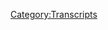 {{Transcript
    | title         = [[141: March 20-22, 2018]]
    | caption       = [https://knowledgefight.libsyn.com/knowledge-fight-march-20-23 Listen to this episode on Libsyn]
    | episodeNumber = [[141: March 20-22, 2018|141]]
    | length        = 02:44:14
}}

{{MessageBox
    | header     = Warning: Bot Generated Content
    | text       = This transcript was automatically generated by transcription software and likely contains many mistakes and misattributions. Please check the audio for definitive quotes, attribution, and context.
    | image      = N3yvass4myg91.webp
    | imagewidth = 50px
    | id         = warning
}}

{{TranscriptBlock
    | name      = Unknown Speaker
    | timestamp = 00:00:00.000
    | text      = Andy in Kansas you're on the air. Thanks for holding
}}

{{TranscriptBlock
    | name      = Unknown Speaker
    | timestamp = 00:00:03.839
    | text      = Well Alex, I'm a person color I'm a huge fan. I love your work. I love you. Hey everybody welcome back to knowledge fight
}}

{{TranscriptBlock
    | name      = Unknown Speaker
    | timestamp = 00:00:09.779
    | text      = I'm Dan
}}

{{TranscriptBlock
    | name      = Unknown Speaker
    | timestamp = 00:00:10.199
    | text      = I am Jordan we're a couple dudes like to sit around drink novelty beverages get tangled up in some dumbass
}}

{{TranscriptBlock
    | name      = Unknown Speaker
    | timestamp = 00:00:15.400
    | text      = Cords and talk about Alex Jones that is right Dan Dan if you were trying to sell this show right?
}}

{{TranscriptBlock
    | name      = Unknown Speaker
    | timestamp = 00:00:21.359
    | text      = And you were not talking to a tangled cord enthusiast, okay?
}}

{{TranscriptBlock
    | name      = Unknown Speaker
    | timestamp = 00:00:25.359
    | text      = What would you describe it as you should get into tangled cords? Okay? That's what I would
}}

{{TranscriptBlock
    | name      = Unknown Speaker
    | timestamp = 00:00:30.339
    | text      = You're not I would be like hold on what it what even is a podcast, but I do know tangled cord
}}

{{TranscriptBlock
    | name      = Unknown Speaker
    | timestamp = 00:00:35.659
    | text      = Yeah, what world do we live in where someone anybody is not a tangled cord enthusiasts?
}}

{{TranscriptBlock
    | name      = Unknown Speaker
    | timestamp = 00:00:39.899
    | text      = So on sir have you heard about Christmas lights indeed?
}}

{{TranscriptBlock
    | name      = Unknown Speaker
    | timestamp = 00:00:43.500
    | text      = I would say that this show is about Alex Jones, and I know a lot about him
}}

{{TranscriptBlock
    | name      = Unknown Speaker
    | timestamp = 00:00:46.500
    | text      = I don't know anything about Alex Jones, and that twist makes things fun absolutely so it's a twist like a tangled cord indeed
}}

{{TranscriptBlock
    | name      = Unknown Speaker
    | timestamp = 00:00:53.259
    | text      = So Jordan I told you I didn't tell you I told the internet didn't tell me anything
}}

{{TranscriptBlock
    | name      = Unknown Speaker
    | timestamp = 00:00:57.020
    | text      = I told the internet earlier that this will be our last live episode for a while
}}

{{TranscriptBlock
    | name      = Unknown Speaker
    | timestamp = 00:01:01.899
    | text      = for a week I
}}

{{TranscriptBlock
    | name      = Unknown Speaker
    | timestamp = 00:01:04.140
    | text      = Thought you were leaving for a month
}}

{{TranscriptBlock
    | name      = Unknown Speaker
    | timestamp = 00:01:07.579
    | text      = Where even could I go for a month I told you before the show I got confused because you're doing a month at zany's
}}

{{TranscriptBlock
    | name      = Unknown Speaker
    | timestamp = 00:01:14.140
    | text      = In the future yes in the near future in May and you're going on vacation now, and I combined the two into a month, okay?
}}

{{TranscriptBlock
    | name      = Unknown Speaker
    | timestamp = 00:01:20.819
    | text      = I don't listen well. I it is it is only because of zany's month coming up that I'll be able to afford the vacation
}}

{{TranscriptBlock
    | name      = Unknown Speaker
    | timestamp = 00:01:28.739
    | text      = I'm going on now right right
}}

{{TranscriptBlock
    | name      = Unknown Speaker
    | timestamp = 00:01:30.219
    | text      = There's no way that a month anywhere is in my in my future so the point is also because my girlfriend is richer than me
}}

{{TranscriptBlock
    | name      = Unknown Speaker
    | timestamp = 00:01:36.140
    | text      = This is our last live episode for one or two life. It's possibly yes. Yeah, I'll get Kevin Hogan or druffki to come sit in
}}

{{TranscriptBlock
    | name      = Unknown Speaker
    | timestamp = 00:01:43.620
    | text      = It'll be a delightful time
}}

{{TranscriptBlock
    | name      = Unknown Speaker
    | timestamp = 00:01:45.620
    | text      = So before we get going I'd like to give a shout out to something of that else that is delightful
}}

{{TranscriptBlock
    | name      = Unknown Speaker
    | timestamp = 00:01:51.459
    | text      = Uh-huh, and that is a new donor
}}

{{TranscriptBlock
    | name      = Unknown Speaker
    | timestamp = 00:01:54.659
    | text      = strong peep
}}

{{TranscriptBlock
    | name      = Unknown Speaker
    | timestamp = 00:01:56.379
    | text      = Good good egg as birdie Wooster might say okay this guy the way Easter sale still going on absolutely still in effect
}}

{{TranscriptBlock
    | name      = Unknown Speaker
    | timestamp = 00:02:03.980
    | text      = Jumping right in as a technocrat like to give a shout out, and thank you to prop do
}}

{{TranscriptBlock
    | name      = Unknown Speaker
    | timestamp = 00:02:08.780
    | text      = I'm a policy wonk
}}

{{TranscriptBlock
    | name      = Unknown Speaker
    | timestamp = 00:02:10.780
    | text      = Go home to your mother tell her you're brilliant someone someone sodomite sent me a bucket of poop daddy shark
}}

{{TranscriptBlock
    | name      = Unknown Speaker
    | timestamp = 00:02:17.979
    | text      = Jar Jar Binks has a Caribbean black accent
}}

{{TranscriptBlock
    | name      = Unknown Speaker
    | timestamp = 00:02:22.180
    | text      = He's a loser little little titty, baby. I don't want to hate black people. I renounce Jesus Christ. Thank you very much
}}

{{TranscriptBlock
    | name      = Unknown Speaker
    | timestamp = 00:02:30.060
    | text      = Thank you so much prop do if you'd like to be holy shit if you'd like to become a policy wonk yourself
}}

{{TranscriptBlock
    | name      = Unknown Speaker
    | timestamp = 00:02:35.139
    | text      = You can go to our website knowledgefight.com click the support the show button and you know be a part of the team
}}

{{TranscriptBlock
    | name      = Unknown Speaker
    | timestamp = 00:02:41.020
    | text      = We would appreciate it would mean a lot absolutely
}}

{{TranscriptBlock
    | name      = Unknown Speaker
    | timestamp = 00:02:43.659
    | text      = So Jordan I have this thought that I wanted to do like on our these we record these as a live stream on Thursdays
}}

{{TranscriptBlock
    | name      = Unknown Speaker
    | timestamp = 00:02:49.580
    | text      = And then our broadcast on Friday
}}

{{TranscriptBlock
    | name      = Unknown Speaker
    | timestamp = 00:02:51.939
    | text      = These yeah of the week episode yeah, yeah one of the things
}}

{{TranscriptBlock
    | name      = Unknown Speaker
    | timestamp = 00:02:55.020
    | text      = I want to do last for the first time last week
}}

{{TranscriptBlock
    | name      = Unknown Speaker
    | timestamp = 00:02:57.340
    | text      = We figured out that we should do a wrap-up exact episode so we did the week that was last time
}}

{{TranscriptBlock
    | name      = Unknown Speaker
    | timestamp = 00:03:02.939
    | text      = Yeah, that took us about three hours does happen. That was a disaster so what I wasn't a bad
}}

{{TranscriptBlock
    | name      = Unknown Speaker
    | timestamp = 00:03:08.719
    | text      = It was a good episode. It was a disaster for my life. I
}}

{{TranscriptBlock
    | name      = Unknown Speaker
    | timestamp = 00:03:11.699
    | text      = Was up until five or six in the morning editing. Oh, yeah, that's right
}}

{{TranscriptBlock
    | name      = Unknown Speaker
    | timestamp = 00:03:15.379
    | text      = I do remember that so I was kind of hoping to avoid something like that
}}

{{TranscriptBlock
    | name      = Unknown Speaker
    | timestamp = 00:03:18.500
    | text      = But I still wanted to do a week recap
}}

{{TranscriptBlock
    | name      = Unknown Speaker
    | timestamp = 00:03:20.580
    | text      = So what I decided to do is do a top ten things you missed this week on Alex. No nope I quit
}}

{{TranscriptBlock
    | name      = Unknown Speaker
    | timestamp = 00:03:27.259
    | text      = But I'm glad I'm going on vacation, but I fucked up
}}

{{TranscriptBlock
    | name      = Unknown Speaker
    | timestamp = 00:03:30.740
    | text      = I
}}

{{TranscriptBlock
    | name      = Unknown Speaker
    | timestamp = 00:03:36.099
    | text      = Wasn't keeping track of anything
}}

{{TranscriptBlock
    | name      = Unknown Speaker
    | timestamp = 00:03:38.780
    | text      = I just have an episode. You don't know you don't know what ten is no unlike Kendrick. You are not on ten yet. No, sir
}}

{{TranscriptBlock
    | name      = Unknown Speaker
    | timestamp = 00:03:46.460
    | text      = nor
}}

{{TranscriptBlock
    | name      = Unknown Speaker
    | timestamp = 00:03:47.539
    | text      = Like oh god damn it. I don't know I remember his name. There's a pro wrestler
}}

{{TranscriptBlock
    | name      = Unknown Speaker
    | timestamp = 00:03:53.580
    | text      = It's been his whole gimmick is the number ten. Oh, I am deeply ashamed
}}

{{TranscriptBlock
    | name      = Unknown Speaker
    | timestamp = 00:03:57.539
    | text      = Chat room is gonna get you in 20 seconds. Yeah, there's no doubt about it. Yep, so Jordan
}}

{{TranscriptBlock
    | name      = Unknown Speaker
    | timestamp = 00:04:02.659
    | text      = I'm gonna walk you through this week a little bit and
}}

{{TranscriptBlock
    | name      = Unknown Speaker
    | timestamp = 00:04:05.979
    | text      = Some of it is less interesting
}}

{{TranscriptBlock
    | name      = Unknown Speaker
    | timestamp = 00:04:08.500
    | text      = Than other things some of some of it is very exciting and we're gonna start with Tuesday March 20th, okay
}}

{{TranscriptBlock
    | name      = Unknown Speaker
    | timestamp = 00:04:15.819
    | text      = We don't have any clips of this
}}

{{TranscriptBlock
    | name      = Unknown Speaker
    | timestamp = 00:04:17.100
    | text      = We don't have to worry about it
}}

{{TranscriptBlock
    | name      = Unknown Speaker
    | timestamp = 00:04:18.220
    | text      = But Alex Jones had an interview with a guy named Mark Meacham on the show sounds like a trustworthy man
}}

{{TranscriptBlock
    | name      = Unknown Speaker
    | timestamp = 00:04:23.740
    | text      = He's a guy from the United Kingdom who got in trouble with the law because he made a video of himself
}}

{{TranscriptBlock
    | name      = Unknown Speaker
    | timestamp = 00:04:28.899
    | text      = Teaching his dog how to Zeke Heil. Oh, that's right
}}

{{TranscriptBlock
    | name      = Unknown Speaker
    | timestamp = 00:04:32.100
    | text      = I heard about that from the internet and I immediately didn't care
}}

{{TranscriptBlock
    | name      = Unknown Speaker
    | timestamp = 00:04:35.339
    | text      = Yeah, the I didn't care so hard the dog was trained to Heil whenever he said Zeke Heil or gas the Jews
}}

{{TranscriptBlock
    | name      = Unknown Speaker
    | timestamp = 00:04:42.899
    | text      = Right. I know it's the second one that bothers me more. I think that's what bothered a lot of people especially the Jewish organizations
}}

{{TranscriptBlock
    | name      = Unknown Speaker
    | timestamp = 00:04:50.300
    | text      = right, so the the thing is he goes on Alex Jones's show and they try and cry all this First Amendment nonsense and
}}

{{TranscriptBlock
    | name      = Unknown Speaker
    | timestamp = 00:04:57.180
    | text      = Here's the thing First Amendment doesn't exist in the UK
}}

{{TranscriptBlock
    | name      = Unknown Speaker
    | timestamp = 00:05:01.019
    | text      = That's part of the American Constitution so that argument flawed if that said in the 60s
}}

{{TranscriptBlock
    | name      = Unknown Speaker
    | timestamp = 00:05:07.420
    | text      = He would have been on Johnny Carson so fast. Maybe maybe come on. He always had an animal segment. That's true
}}

{{TranscriptBlock
    | name      = Unknown Speaker
    | timestamp = 00:05:13.379
    | text      = That guy's gonna get up the crazy animal tree. Oh, yeah, Alex is a crazy animal Alex's argument
}}

{{TranscriptBlock
    | name      = Unknown Speaker
    | timestamp = 00:05:18.740
    | text      = I wish I had this clip. I now regret it because it's the craziest thing. He's like this guy is doing comedy
}}

{{TranscriptBlock
    | name      = Unknown Speaker
    | timestamp = 00:05:25.379
    | text      = He's better than John Cleese
}}

{{TranscriptBlock
    | name      = Unknown Speaker
    | timestamp = 00:05:30.660
    | text      = I mean now that's when we get into what period John Cleese are we talking about?
}}

{{TranscriptBlock
    | name      = Unknown Speaker
    | timestamp = 00:05:35.620
    | text      = It's a fair because if you come at faulty towers, I'm gonna murder you Alex. Yeah, I shan't
}}

{{TranscriptBlock
    | name      = Unknown Speaker
    | timestamp = 00:05:40.060
    | text      = Um, he also says that he's funnier than Chaplin because Chaplin did the great dictator bit
}}

{{TranscriptBlock
    | name      = Unknown Speaker
    | timestamp = 00:05:44.699
    | text      = Not and funnier than Chaplin. I don't think that the great dictator was necessarily
}}

{{TranscriptBlock
    | name      = Unknown Speaker
    | timestamp = 00:05:50.459
    | text      = Straight-up comedy. I'm pretty sure that was actually incisive satire if I recall correctly
}}

{{TranscriptBlock
    | name      = Unknown Speaker
    | timestamp = 00:05:56.620
    | text      = So I think Chaplin was going hard at him. Yeah, so Alex is trying to use a lot of that nonsense. It doesn't really work and
}}

{{TranscriptBlock
    | name      = Unknown Speaker
    | timestamp = 00:06:04.259
    | text      = So the other thing that marks defense of himself relies on is either I did this to annoy my girlfriend
}}

{{TranscriptBlock
    | name      = Unknown Speaker
    | timestamp = 00:06:12.139
    | text      = Because she doesn't like Nazis and so I sit back and I think I think that there's first of all
}}

{{TranscriptBlock
    | name      = Unknown Speaker
    | timestamp = 00:06:20.379
    | text      = This isn't a great relationship and I think second you should definitely break up with him. I think secondly like
}}

{{TranscriptBlock
    | name      = Unknown Speaker
    | timestamp = 00:06:27.220
    | text      = Well, I don't like Nazis but I am okay if my boyfriend teaches his dog how to no
}}

{{TranscriptBlock
    | name      = Unknown Speaker
    | timestamp = 00:06:32.860
    | text      = No, because she was he was teaching the dog this as a prank on the girlfriend to which I respond
}}

{{TranscriptBlock
    | name      = Unknown Speaker
    | timestamp = 00:06:39.019
    | text      = How is that ever going to pay off? Yeah, when are you going to just casually say gas the Jews?
}}

{{TranscriptBlock
    | name      = Unknown Speaker
    | timestamp = 00:06:46.779
    | text      = It's like when you walk in the door and the the bot the you know, the thing of waterfalls on your head
}}

{{TranscriptBlock
    | name      = Unknown Speaker
    | timestamp = 00:06:52.899
    | text      = it's just like that like she walks in the door and he's like gas the Jews and the dogs ik hails and she's like I
}}

{{TranscriptBlock
    | name      = Unknown Speaker
    | timestamp = 00:06:59.620
    | text      = Need to leave you now now you've turned this into but look that's abuse. That's abuse
}}

{{TranscriptBlock
    | name      = Unknown Speaker
    | timestamp = 00:07:06.060
    | text      = Not on the dog
}}

{{TranscriptBlock
    | name      = Unknown Speaker
    | timestamp = 00:07:07.740
    | text      = Maybe on the dog. I don't know on the girlfriend. It's we're on humanity. It's a way. I think it's just abuse
}}

{{TranscriptBlock
    | name      = Unknown Speaker
    | timestamp = 00:07:13.860
    | text      = It's a waste of time. Certainly. I the point that I'm trying to make is if I trained my cat
}}

{{TranscriptBlock
    | name      = Unknown Speaker
    | timestamp = 00:07:19.819
    | text      = Let's say to Z Kyle every time
}}

{{TranscriptBlock
    | name      = Unknown Speaker
    | timestamp = 00:07:22.379
    | text      = Said guess the Jews right and you and I were sitting around and I was just waiting it would never happen. It would
}}

{{TranscriptBlock
    | name      = Unknown Speaker
    | timestamp = 00:07:29.180
    | text      = if we were waiting for it to
}}

{{TranscriptBlock
    | name      = Unknown Speaker
    | timestamp = 00:07:31.740
    | text      = Accidentally for it to coincidentally come up like we're doing we're doing this show
}}

{{TranscriptBlock
    | name      = Unknown Speaker
    | timestamp = 00:07:36.620
    | text      = And we're talking about Alex Jones's anti-semitism and I just go
}}

{{TranscriptBlock
    | name      = Unknown Speaker
    | timestamp = 00:07:41.100
    | text      = Oh, that's that'd be like if he said gas the Jews and then just raises the pop
}}

{{TranscriptBlock
    | name      = Unknown Speaker
    | timestamp = 00:07:46.420
    | text      = Yeah, that would be not a prank. That would be the most terrifying moment of my life
}}

{{TranscriptBlock
    | name      = Unknown Speaker
    | timestamp = 00:07:51.459
    | text      = It would be more benign than this and I be like wait, hold on Dan
}}

{{TranscriptBlock
    | name      = Unknown Speaker
    | timestamp = 00:07:56.019
    | text      = Did you train your cat to do that or did you accidentally get a Nazi can you train cats?
}}

{{TranscriptBlock
    | name      = Unknown Speaker
    | timestamp = 00:08:00.420
    | text      = Um, I can you train Nazis? Here's my other problem with Mark Meechan's defense of himself
}}

{{TranscriptBlock
    | name      = Unknown Speaker
    | timestamp = 00:08:06.819
    | text      = It's terrible and stupid. He's appearing from the UK and there's someone else in the room and that guy's name is Tommy Robinson
}}

{{TranscriptBlock
    | name      = Unknown Speaker
    | timestamp = 00:08:15.459
    | text      = Yeah, so
}}

{{TranscriptBlock
    | name      = Unknown Speaker
    | timestamp = 00:08:16.939
    | text      = So I say fuck you. Oh, you're hanging out with Tommy Robinson
}}

{{TranscriptBlock
    | name      = Unknown Speaker
    | timestamp = 00:08:20.779
    | text      = Most of your defenses of not being a racist go flying out the window
}}

{{TranscriptBlock
    | name      = Unknown Speaker
    | timestamp = 00:08:23.779
    | text      = Yeah, so Alex had another guest on his show that is a little bit more interesting from a geopolitical perspective
}}

{{TranscriptBlock
    | name      = Unknown Speaker
    | timestamp = 00:08:30.300
    | text      = Uh-huh, and that is a gentleman by the name of Alexander Nikrasov
}}

{{TranscriptBlock
    | name      = Unknown Speaker
    | timestamp = 00:08:34.620
    | text      = This guy is a former and I put this former in quotes possibly with a heavy question mark
}}

{{TranscriptBlock
    | name      = Unknown Speaker
    | timestamp = 00:08:41.019
    | text      = Uh-huh, Kremlin political advisor
}}

{{TranscriptBlock
    | name      = Unknown Speaker
    | timestamp = 00:08:43.100
    | text      = That's not a great thing
}}

{{TranscriptBlock
    | name      = Unknown Speaker
    | timestamp = 00:08:44.460
    | text      = You generally don't get to be a former one of those like a lot of former anything near the Kremlin's are dead
}}

{{TranscriptBlock
    | name      = Unknown Speaker
    | timestamp = 00:08:51.259
    | text      = And he has experience working with the Russian government for approximately 20 years or so great
}}

{{TranscriptBlock
    | name      = Unknown Speaker
    | timestamp = 00:08:56.919
    | text      = It goes back to even like before just like with the mob. They just let you go, you know, they just let you retire
}}

{{TranscriptBlock
    | name      = Unknown Speaker
    | timestamp = 00:09:03.440
    | text      = They're like, hey look I get it. You don't want to do this anymore
}}

{{TranscriptBlock
    | name      = Unknown Speaker
    | timestamp = 00:09:07.240
    | text      = Sure, you know a lot of secrets that other people could find out if they talk to you, but no big deal
}}

{{TranscriptBlock
    | name      = Unknown Speaker
    | timestamp = 00:09:12.840
    | text      = I've found tons of articles about that
}}

{{TranscriptBlock
    | name      = Unknown Speaker
    | timestamp = 00:09:15.360
    | text      = He's written for places like Al Jazeera and other publications that just tow the Russian line
}}

{{TranscriptBlock
    | name      = Unknown Speaker
    | timestamp = 00:09:20.679
    | text      = Like he has one article about how Marine Le Pen is awesome and how it's no big deal that the Russian bank gave her like
}}

{{TranscriptBlock
    | name      = Unknown Speaker
    | timestamp = 00:09:27.799
    | text      = 40 million dollars, you know, it's weird in the Lego movie. That's who that song was about. Is that right?
}}

{{TranscriptBlock
    | name      = Unknown Speaker
    | timestamp = 00:09:32.759
    | text      = Yeah, every pen is awesome. That's it was about it was written by Alexander
}}

{{TranscriptBlock
    | name      = Unknown Speaker
    | timestamp = 00:09:37.879
    | text      = So Alex has him on Pharrell has a lot of weird friends
}}

{{TranscriptBlock
    | name      = Unknown Speaker
    | timestamp = 00:09:42.519
    | text      = Alex has him on the show and this is the sort of hard-hitting journalism that Alex Jones does
}}

{{TranscriptBlock
    | name      = Unknown Speaker
    | timestamp = 00:09:46.679
    | text      = So why do Russians love Putin so much? I'm great. Great. Great. Great. Mmm
}}

{{TranscriptBlock
    | name      = Unknown Speaker
    | timestamp = 00:09:53.720
    | text      = I mean, you know, what's interesting? That's actually a very complicated question because Putin
}}

{{TranscriptBlock
    | name      = Unknown Speaker
    | timestamp = 00:10:00.480
    | text      = strangely enough does enjoy a
}}

{{TranscriptBlock
    | name      = Unknown Speaker
    | timestamp = 00:10:03.919
    | text      = Largely favorable view amongst Russians. Yeah, that is something that is true
}}

{{TranscriptBlock
    | name      = Unknown Speaker
    | timestamp = 00:10:08.480
    | text      = Like if the weirdest part about that election that they had that was clearly fucking rigged, right?
}}

{{TranscriptBlock
    | name      = Unknown Speaker
    | timestamp = 00:10:14.639
    | text      = We'll get to look at that a little later if it wasn't rigged. He still would have won
}}

{{TranscriptBlock
    | name      = Unknown Speaker
    | timestamp = 00:10:19.159
    | text      = It's possible. I mean, it's I don't know. I think there's a high likelihood that it would happen. It's possible
}}

{{TranscriptBlock
    | name      = Unknown Speaker
    | timestamp = 00:10:25.120
    | text      = but what what I think is more interesting is a
}}

{{TranscriptBlock
    | name      = Unknown Speaker
    | timestamp = 00:10:30.879
    | text      = Little bit down the line in this interview, uh-huh Alexander
}}

{{TranscriptBlock
    | name      = Unknown Speaker
    | timestamp = 00:10:33.879
    | text      = Nikrasov explains what just what he used to do for the Russian government
}}

{{TranscriptBlock
    | name      = Unknown Speaker
    | timestamp = 00:10:37.519
    | text      = Mmm, and this should this should set hard rice and soft rice. This should set off alarm bells in everyone
}}

{{TranscriptBlock
    | name      = Unknown Speaker
    | timestamp = 00:10:44.639
    | text      = But Alex Jones for some reason I must accept this as well
}}

{{TranscriptBlock
    | name      = Unknown Speaker
    | timestamp = 00:10:49.039
    | text      = Alex that Putin and his crowd sometimes do and say things that are not great
}}

{{TranscriptBlock
    | name      = Unknown Speaker
    | timestamp = 00:10:55.320
    | text      = You know as a public relations exercise
}}

{{TranscriptBlock
    | name      = Unknown Speaker
    | timestamp = 00:10:58.120
    | text      = I would say and I think that has to be more preparation in the sense that I was a
}}

{{TranscriptBlock
    | name      = Unknown Speaker
    | timestamp = 00:11:03.460
    | text      = Troubleshooter for the Kremlin. I don't like that word. My job was to fix things
}}

{{TranscriptBlock
    | name      = Unknown Speaker
    | timestamp = 00:11:07.940
    | text      = I don't like that was to go behind the scenes and basically
}}

{{TranscriptBlock
    | name      = Unknown Speaker
    | timestamp = 00:11:12.460
    | text      = Resolve the problems before the big boys were meeting. That's a murder
}}

{{TranscriptBlock
    | name      = Unknown Speaker
    | timestamp = 00:11:16.659
    | text      = No, he's talking about being a public relations foreign media fixer. He would go in and sneakily work behind the scenes. He's a propagandist
}}

{{TranscriptBlock
    | name      = Unknown Speaker
    | timestamp = 00:11:24.580
    | text      = Yeah, well, yeah, I mean, yeah, he just admitted on Alex
}}

{{TranscriptBlock
    | name      = Unknown Speaker
    | timestamp = 00:11:28.659
    | text      = Jones's yeah, no, I would be to go and deal with issues in the media right vis-a-vis propaganda
}}

{{TranscriptBlock
    | name      = Unknown Speaker
    | timestamp = 00:11:35.740
    | text      = He was when Putin and his associates would do things that the international community frowns upon
}}

{{TranscriptBlock
    | name      = Unknown Speaker
    | timestamp = 00:11:40.500
    | text      = He was like Peter Capaldi in the thick of it or in the loop
}}

{{TranscriptBlock
    | name      = Unknown Speaker
    | timestamp = 00:11:44.139
    | text      = Yeah, he was a he was a media dark arts master if you will
}}

{{TranscriptBlock
    | name      = Unknown Speaker
    | timestamp = 00:11:49.019
    | text      = It's yet another just like embarrassing example of Alex either just being completely oblivious of the people he surrounds himself with or
}}

{{TranscriptBlock
    | name      = Unknown Speaker
    | timestamp = 00:11:56.620
    | text      = Just publicly revealing what his game is and I mean
}}

{{TranscriptBlock
    | name      = Unknown Speaker
    | timestamp = 00:12:01.139
    | text      = I don't think I don't think in any way that he works for Russia or anything like that
}}

{{TranscriptBlock
    | name      = Unknown Speaker
    | timestamp = 00:12:04.940
    | text      = But these pro Putin tendencies are insane
}}

{{TranscriptBlock
    | name      = Unknown Speaker
    | timestamp = 00:12:08.940
    | text      = I I am just a big fan of how little respect this guy gives Alex's show
}}

{{TranscriptBlock
    | name      = Unknown Speaker
    | timestamp = 00:12:14.340
    | text      = Insofar as he's just like I'm gonna lay it all out there. Yeah, I would go and lie to people especially
}}

{{TranscriptBlock
    | name      = Unknown Speaker
    | timestamp = 00:12:21.019
    | text      = I would do yeah media people people who asked me questions worry
}}

{{TranscriptBlock
    | name      = Unknown Speaker
    | timestamp = 00:12:26.379
    | text      = I'm gonna lie to them retire media people people who work in me
}}

{{TranscriptBlock
    | name      = Unknown Speaker
    | timestamp = 00:12:31.980
    | text      = like it's let's say you were a radio host hmm and
}}

{{TranscriptBlock
    | name      = Unknown Speaker
    | timestamp = 00:12:35.659
    | text      = Putin did something that you didn't like what I would do is
}}

{{TranscriptBlock
    | name      = Unknown Speaker
    | timestamp = 00:12:39.700
    | text      = Before you ever even got close to talking about Putin I would go to you and I would ass ways your fears
}}

{{TranscriptBlock
    | name      = Unknown Speaker
    | timestamp = 00:12:45.980
    | text      = So you would be more pro Putin Alex. I would never do that to you though
}}

{{TranscriptBlock
    | name      = Unknown Speaker
    | timestamp = 00:12:50.179
    | text      = I'm gonna tell you the straight truth. Yeah, absolutely a fucking bullshit
}}

{{TranscriptBlock
    | name      = Unknown Speaker
    | timestamp = 00:12:53.779
    | text      = Um, so beyond that the only other narratives that happen on this show are Alex gets a little bit into the Cambridge Analytica situation
}}

{{TranscriptBlock
    | name      = Unknown Speaker
    | timestamp = 00:12:59.860
    | text      = I assume he does so very hard with a lot of data behind it and a lot of facts
}}

{{TranscriptBlock
    | name      = Unknown Speaker
    | timestamp = 00:13:04.860
    | text      = It just really gets into and I just screams about how Facebook's really the bad guy in the Cambridge not terribly wrong
}}

{{TranscriptBlock
    | name      = Unknown Speaker
    | timestamp = 00:13:10.620
    | text      = Well, it is wrong in perspective, but it's it's correct
}}

{{TranscriptBlock
    | name      = Unknown Speaker
    | timestamp = 00:13:14.580
    | text      = But to a point, yeah, you're not like a good way to suck, but that's your you shouldn't be defending
}}

{{TranscriptBlock
    | name      = Unknown Speaker
    | timestamp = 00:13:21.620
    | text      = Cambridge Analytica to get to face your money. You're muddying the conversation
}}

{{TranscriptBlock
    | name      = Unknown Speaker
    | timestamp = 00:13:25.539
    | text      = You should be hating Cambridge Analytica and then adding in Facebook sucks
}}

{{TranscriptBlock
    | name      = Unknown Speaker
    | timestamp = 00:13:29.460
    | text      = Also on the 20th the day before or I believe in the early morning hours
}}

{{TranscriptBlock
    | name      = Unknown Speaker
    | timestamp = 00:13:34.299
    | text      = I'm not entirely sure exactly when it happened, but that bomb went off at the San Antonio FedEx Center
}}

{{TranscriptBlock
    | name      = Unknown Speaker
    | timestamp = 00:13:39.860
    | text      = Yes, and Alex tries to pretend that this doesn't undo all of his narratives about his secret sources about the Austin
}}

{{TranscriptBlock
    | name      = Unknown Speaker
    | timestamp = 00:13:47.419
    | text      = Right, right because all that stuff about like it's built on the porch
}}

{{TranscriptBlock
    | name      = Unknown Speaker
    | timestamp = 00:13:50.980
    | text      = It takes 20 minutes for the guy to cook the bomb on the porch. Well, it was a FedEx worker who did it?
}}

{{TranscriptBlock
    | name      = Unknown Speaker
    | timestamp = 00:13:55.899
    | text      = Oh, it must have been yeah, so all that stuff is is you know, the the famous FedEx porch the FedEx porch bar
}}

{{TranscriptBlock
    | name      = Unknown Speaker
    | timestamp = 00:14:01.419
    | text      = Yeah, whatever you whenever you go to FedEx before you drop the package off you you hang out on the porch
}}

{{TranscriptBlock
    | name      = Unknown Speaker
    | timestamp = 00:14:06.700
    | text      = You sit on a rocking chair next to the other FedEx porch guys indeed
}}

{{TranscriptBlock
    | name      = Unknown Speaker
    | timestamp = 00:14:10.059
    | text      = It's all good Alex continues a little bit of like we got to use covert action against the globalists
}}

{{TranscriptBlock
    | name      = Unknown Speaker
    | timestamp = 00:14:15.820
    | text      = I don't have you got a kind of actually advocating for Trump like working behind the scenes to like take people out
}}

{{TranscriptBlock
    | name      = Unknown Speaker
    | timestamp = 00:14:21.740
    | text      = Which is a little upsetting but again, he's still just using that that shit language that he uses to avoid responsibility
}}

{{TranscriptBlock
    | name      = Unknown Speaker
    | timestamp = 00:14:29.340
    | text      = Politically, yeah, so now now that we've moved on from the 20th
}}

{{TranscriptBlock
    | name      = Unknown Speaker
    | timestamp = 00:14:32.820
    | text      = We're about to get to the 21st, which would be Wednesday if you're nasty, but before we get to that
}}

{{TranscriptBlock
    | name      = Unknown Speaker
    | timestamp = 00:14:38.220
    | text      = We need what would you call it? If you aren't nasty Wednesday?
}}

{{TranscriptBlock
    | name      = Unknown Speaker
    | timestamp = 00:14:41.620
    | text      = weapon this day
}}

{{TranscriptBlock
    | name      = Unknown Speaker
    | timestamp = 00:14:44.659
    | text      = Before we wet nieces day before we get there we got to hear an out-of-context drop from the 21st
}}

{{TranscriptBlock
    | name      = Unknown Speaker
    | timestamp = 00:14:50.700
    | text      = Well, you can be assured that you're gonna be getting that
}}

{{TranscriptBlock
    | name      = Unknown Speaker
    | timestamp = 00:14:56.460
    | text      = Attorney general job as you go on not just the interim and you're gonna be assured maybe a Supreme Court seat if you like it
}}

{{TranscriptBlock
    | name      = Unknown Speaker
    | timestamp = 00:15:01.620
    | text      = Oh, how's that sound my little baby? I'm a policy wonk
}}

{{TranscriptBlock
    | name      = Unknown Speaker
    | timestamp = 00:15:05.820
    | text      = Oh, no
}}

{{TranscriptBlock
    | name      = Unknown Speaker
    | timestamp = 00:15:08.059
    | text      = Yeah, I didn't started fucking up there is that uh, is that his Ruth Bader Ginsburg impression indeed it is
}}

{{TranscriptBlock
    | name      = Unknown Speaker
    | timestamp = 00:15:13.559
    | text      = Is that is that Bernie Sanders? That's Bernie baby. All right. No, that's um, that's Bill Clinton, right? Yeah
}}

{{TranscriptBlock
    | name      = Unknown Speaker
    | timestamp = 00:15:19.220
    | text      = That's not actually all that interesting. But I always like it when he does an impression that you got to throw it in
}}

{{TranscriptBlock
    | name      = Unknown Speaker
    | timestamp = 00:15:23.460
    | text      = You know, you can't you can't miss an opportunity for his SNL real. Yeah
}}

{{TranscriptBlock
    | name      = Unknown Speaker
    | timestamp = 00:15:27.539
    | text      = At
}}

{{TranscriptBlock
    | name      = Unknown Speaker
    | timestamp = 00:15:30.620
    | text      = Least I would pay a million dollars to see that audition tape at least that's closer to the
}}

{{TranscriptBlock
    | name      = Unknown Speaker
    | timestamp = 00:15:37.340
    | text      = acceptable impression like if Alex if Alex spent a couple of years in the groundlings and
}}

{{TranscriptBlock
    | name      = Unknown Speaker
    | timestamp = 00:15:43.139
    | text      = Lauren just kind of was like we're just gonna give everybody a shot and I oh I would watch that audition tape so fast
}}

{{TranscriptBlock
    | name      = Unknown Speaker
    | timestamp = 00:15:49.179
    | text      = Jesus, that would be amazing. Oh so good. Um, so on the 21st also
}}

{{TranscriptBlock
    | name      = Unknown Speaker
    | timestamp = 00:15:54.700
    | text      = piece of advice Alex
}}

{{TranscriptBlock
    | name      = Unknown Speaker
    | timestamp = 00:15:56.620
    | text      = Take a classic groundlings
}}

{{TranscriptBlock
    | name      = Unknown Speaker
    | timestamp = 00:15:58.860
    | text      = Oh, it'd be a good idea. Oh, oh, that'd be a great idea to the chat room. It's a wine. We got a red wine
}}

{{TranscriptBlock
    | name      = Unknown Speaker
    | timestamp = 00:16:05.580
    | text      = yeah, so on the 21st, uh-huh, uh-huh, I
}}

{{TranscriptBlock
    | name      = Unknown Speaker
    | timestamp = 00:16:10.899
    | text      = Gotta say I did a lot of talking and explaining over the 20th because it's not that great
}}

{{TranscriptBlock
    | name      = Unknown Speaker
    | timestamp = 00:16:17.620
    | text      = Yeah, the 21st and 22nd
}}

{{TranscriptBlock
    | name      = Unknown Speaker
    | timestamp = 00:16:20.379
    | text      = 22nd feature some high-end bullshit like ooh like some of the stuff spoke bullshit indeed
}}

{{TranscriptBlock
    | name      = Unknown Speaker
    | timestamp = 00:16:28.259
    | text      = Okay, this was tailored for Alex bullshit
}}

{{TranscriptBlock
    | name      = Unknown Speaker
    | timestamp = 00:16:31.299
    | text      = This stuff is like it's kind of in the league of stuff that I've like I wait for
}}

{{TranscriptBlock
    | name      = Unknown Speaker
    | timestamp = 00:16:38.500
    | text      = Bullshit like this because it's okay. It it's just it's the kind of bullshit. You can sink your teeth into
}}

{{TranscriptBlock
    | name      = Unknown Speaker
    | timestamp = 00:16:44.539
    | text      = It's the bullshit. You can laugh at
}}

{{TranscriptBlock
    | name      = Unknown Speaker
    | timestamp = 00:16:46.539
    | text      = At like why are you doing this? Right and it's the kind it made you read six different books. Yes. Yeah, there we go
}}

{{TranscriptBlock
    | name      = Unknown Speaker
    | timestamp = 00:16:53.580
    | text      = Yeah, there we go. That's your bullshit right there
}}

{{TranscriptBlock
    | name      = Unknown Speaker
    | timestamp = 00:16:55.580
    | text      = It's the kind of stuff where you can you can look at it and you can know that he knows he's lying
}}

{{TranscriptBlock
    | name      = Unknown Speaker
    | timestamp = 00:17:00.700
    | text      = Uh-huh, and then you can look at it and be like, okay
}}

{{TranscriptBlock
    | name      = Unknown Speaker
    | timestamp = 00:17:03.019
    | text      = now why are you lying which is a much more interesting conversation or interesting like
}}

{{TranscriptBlock
    | name      = Unknown Speaker
    | timestamp = 00:17:07.539
    | text      = Train of thought than just is he lying? Oh, no, you know, he's like exactly no
}}

{{TranscriptBlock
    | name      = Unknown Speaker
    | timestamp = 00:17:12.759
    | text      = That's that's what's really been lacking in the present for us for so long
}}

{{TranscriptBlock
    | name      = Unknown Speaker
    | timestamp = 00:17:17.099
    | text      = It's just like he's just pathetic. He's just sad, you know
}}

{{TranscriptBlock
    | name      = Unknown Speaker
    | timestamp = 00:17:20.680
    | text      = Well, it's pathetic lies about like straw man versions of his lawsuits and stuff like that and it's just like yeah
}}

{{TranscriptBlock
    | name      = Unknown Speaker
    | timestamp = 00:17:26.700
    | text      = Yeah, of course you're doing this. This is too transparent self-protection and right shit like that
}}

{{TranscriptBlock
    | name      = Unknown Speaker
    | timestamp = 00:17:31.259
    | text      = Now we get into the now we get into the good shit
}}

{{TranscriptBlock
    | name      = Unknown Speaker
    | timestamp = 00:17:33.700
    | text      = So Alex has found a story that's a couple days old and he's shocked that he hasn't heard about it yet
}}

{{TranscriptBlock
    | name      = Unknown Speaker
    | timestamp = 00:17:38.940
    | text      = And he delivers it with the most immediacy anyone has ever. Yeah, you know playing cat died. No, it's not that it's not that one
}}

{{TranscriptBlock
    | name      = Unknown Speaker
    | timestamp = 00:17:45.900
    | text      = No, it's not that I assumed it would be you know what I want to do
}}

{{TranscriptBlock
    | name      = Unknown Speaker
    | timestamp = 00:17:49.900
    | text      = You know what? I want to do at some point. Maybe we don't do this episode, but like you rattle off
}}

{{TranscriptBlock
    | name      = Unknown Speaker
    | timestamp = 00:17:56.420
    | text      = Like things that you think Alex should cover and like it's coming up or
}}

{{TranscriptBlock
    | name      = Unknown Speaker
    | timestamp = 00:18:02.299
    | text      = Because there's a little do we'll do a classic like a
}}

{{TranscriptBlock
    | name      = Unknown Speaker
    | timestamp = 00:18:05.440
    | text      = A yay or nay segment. Mm-hmm. Okay, there's a lot of news and a lot of it doesn't get covered coming or going
}}

{{TranscriptBlock
    | name      = Unknown Speaker
    | timestamp = 00:18:11.880
    | text      = This one is going
}}

{{TranscriptBlock
    | name      = Unknown Speaker
    | timestamp = 00:18:15.400
    | text      = It just gets crazier look at this daily caller it's a footnote in the Washington Post the top investigator
}}

{{TranscriptBlock
    | name      = Unknown Speaker
    | timestamp = 00:18:25.039
    | text      = Into the Seth rich murder was shot
}}

{{TranscriptBlock
    | name      = Unknown Speaker
    | timestamp = 00:18:27.920
    | text      = I want to hold off there really quick because I I wonder what that means. I'm already
}}

{{TranscriptBlock
    | name      = Unknown Speaker
    | timestamp = 00:18:32.880
    | text      = Top I'm already in wondering what top it like the best investigator the guy who's leading the team, right?
}}

{{TranscriptBlock
    | name      = Unknown Speaker
    | timestamp = 00:18:39.200
    | text      = Like what are we talking about top investigator wise? I don't know. It's never really spelled out. Okay, Washington Post
}}

{{TranscriptBlock
    | name      = Unknown Speaker
    | timestamp = 00:18:45.200
    | text      = the top investigator
}}

{{TranscriptBlock
    | name      = Unknown Speaker
    | timestamp = 00:18:48.839
    | text      = Into the Seth rich murder was shot twice in the back once in the butt actually he got away with his dachshund
}}

{{TranscriptBlock
    | name      = Unknown Speaker
    | timestamp = 00:18:55.559
    | text      = Badger hound in his arms. Yeah, and then the person began trying to run him over a marine
}}

{{TranscriptBlock
    | name      = Unknown Speaker
    | timestamp = 00:19:03.279
    | text      = with the Department of Energy
}}

{{TranscriptBlock
    | name      = Unknown Speaker
    | timestamp = 00:19:07.640
    | text      = Yeah, when the hitman comes that's that's what they are a marine with the Department of Energy and so
}}

{{TranscriptBlock
    | name      = Unknown Speaker
    | timestamp = 00:19:13.920
    | text      = It's just next level. I don't want to get this individual on he's been the prominent lawyer
}}

{{TranscriptBlock
    | name      = Unknown Speaker
    | timestamp = 00:19:18.960
    | text      = Putting out the rewards investigating doing all this back when the family wanted that it's still an unsolved murder
}}

{{TranscriptBlock
    | name      = Unknown Speaker
    | timestamp = 00:19:23.680
    | text      = And evidence mounts that there were laptops and the DNC and real quick. We'll get back to all this
}}

{{TranscriptBlock
    | name      = Unknown Speaker
    | timestamp = 00:19:31.200
    | text      = We'll get back to all this but real quick Alex is trying to conflate a number of things because Seth rich and his parents
}}

{{TranscriptBlock
    | name      = Unknown Speaker
    | timestamp = 00:19:36.480
    | text      = I guess that rich didn't his parents did because he was dead at the time
}}

{{TranscriptBlock
    | name      = Unknown Speaker
    | timestamp = 00:19:39.440
    | text      = But his parents put out a reward for information about people who killed him
}}

{{TranscriptBlock
    | name      = Unknown Speaker
    | timestamp = 00:19:43.920
    | text      = Yeah
}}

{{TranscriptBlock
    | name      = Unknown Speaker
    | timestamp = 00:19:44.279
    | text      = And so did this guy and Alex is conflating the two trying to pretend that they're the same reward right whereas they're different
}}

{{TranscriptBlock
    | name      = Unknown Speaker
    | timestamp = 00:19:51.720
    | text      = But anyway, he and cover-ups and all the stuff going on the family suing Fox News
}}

{{TranscriptBlock
    | name      = Unknown Speaker
    | timestamp = 00:19:56.759
    | text      = They are questioning not for calling Alex Jones Fox News sued for conspiracy theories
}}

{{TranscriptBlock
    | name      = Unknown Speaker
    | timestamp = 00:20:01.759
    | text      = New York Daily News friends like that asking questions why Jones will probably think it's a big deal
}}

{{TranscriptBlock
    | name      = Unknown Speaker
    | timestamp = 00:20:07.039
    | text      = This lawyer got shot twice in the back once in the ass
}}

{{TranscriptBlock
    | name      = Unknown Speaker
    | timestamp = 00:20:11.700
    | text      = He thought he was at a document pickup
}}

{{TranscriptBlock
    | name      = Unknown Speaker
    | timestamp = 00:20:13.880
    | text      = Hmm and when he went under the orange cone
}}

{{TranscriptBlock
    | name      = Unknown Speaker
    | timestamp = 00:20:21.920
    | text      = To get documents
}}

{{TranscriptBlock
    | name      = Unknown Speaker
    | timestamp = 00:20:24.559
    | text      = He got shot twice in the back. He ran with his dog in his arms
}}

{{TranscriptBlock
    | name      = Unknown Speaker
    | timestamp = 00:20:30.160
    | text      = Don't the feller coming after him who's been arrested?
}}

{{TranscriptBlock
    | name      = Unknown Speaker
    | timestamp = 00:20:33.440
    | text      = Didn't stop started running over him, but he jumped between cars after being rammed twice and lived
}}

{{TranscriptBlock
    | name      = Unknown Speaker
    | timestamp = 00:20:39.359
    | text      = So Alex screams about this narrative for pretty much the entirety of the show
}}

{{TranscriptBlock
    | name      = Unknown Speaker
    | timestamp = 00:20:43.579
    | text      = It just keeps coming up and he's like, that's all the information he gives on it
}}

{{TranscriptBlock
    | name      = Unknown Speaker
    | timestamp = 00:20:47.380
    | text      = Uh-huh, you basically heard all of it, but just imagine him screaming later a while. Yeah
}}

{{TranscriptBlock
    | name      = Unknown Speaker
    | timestamp = 00:20:52.700
    | text      = Yeah, he has doctor group on later and he screams at him about it. It's like why are you telling your chiropractor?
}}

{{TranscriptBlock
    | name      = Unknown Speaker
    | timestamp = 00:20:57.779
    | text      = Oh, this is nonsense. Well, if you get shot in the ass, you're gonna need a you're gonna need an adjustment
}}

{{TranscriptBlock
    | name      = Unknown Speaker
    | timestamp = 00:21:02.500
    | text      = Well that out. Yeah, absolutely
}}

{{TranscriptBlock
    | name      = Unknown Speaker
    | timestamp = 00:21:04.500
    | text      = Yeah, so what do you think about this narrative? What do you think about this story? Is it scary?
}}

{{TranscriptBlock
    | name      = Unknown Speaker
    | timestamp = 00:21:08.539
    | text      = well
}}

{{TranscriptBlock
    | name      = Unknown Speaker
    | timestamp = 00:21:09.839
    | text      = If I understand it correctly
}}

{{TranscriptBlock
    | name      = Unknown Speaker
    | timestamp = 00:21:13.039
    | text      = The top investigator right which is a nebulous idea to begin with right? He was shot twice. Let's put investigator in quotes
}}

{{TranscriptBlock
    | name      = Unknown Speaker
    | timestamp = 00:21:21.440
    | text      = No, does he even work for the police? No, good. God. No
}}

{{TranscriptBlock
    | name      = Unknown Speaker
    | timestamp = 00:21:28.460
    | text      = He's a crazy dude
}}

{{TranscriptBlock
    | name      = Unknown Speaker
    | timestamp = 00:21:31.400
    | text      = You couldn't even call me does he have his private investigators license? I don't think so
}}

{{TranscriptBlock
    | name      = Unknown Speaker
    | timestamp = 00:21:35.680
    | text      = He's not an investigator period he's a lobbyist. He's a hobbyist. He's a lobbyist and a hobbyist. He's wait
}}

{{TranscriptBlock
    | name      = Unknown Speaker
    | timestamp = 00:21:41.559
    | text      = He's a lobby. We'll go back to that in a minute
}}

{{TranscriptBlock
    | name      = Unknown Speaker
    | timestamp = 00:21:43.119
    | text      = What do you mean we're gonna get back to that? That seems like the most important part of this
}}

{{TranscriptBlock
    | name      = Unknown Speaker
    | timestamp = 00:21:46.240
    | text      = It's not well, maybe it is but I can't prove it. His name is Jack Berkman
}}

{{TranscriptBlock
    | name      = Unknown Speaker
    | timestamp = 00:21:51.279
    | text      = And Alex is trying to pretend that he's working in an official capacity as an investigator, right?
}}

{{TranscriptBlock
    | name      = Unknown Speaker
    | timestamp = 00:21:56.039
    | text      = Clearly not he's not he is just someone who?
}}

{{TranscriptBlock
    | name      = Unknown Speaker
    | timestamp = 00:21:59.079
    | text      = Decided to take it upon himself to start an investigation into the Seth rich
}}

{{TranscriptBlock
    | name      = Unknown Speaker
    | timestamp = 00:22:03.000
    | text      = I see that the problem therein is that now we go from it's a conspiracy to you getting shot
}}

{{TranscriptBlock
    | name      = Unknown Speaker
    | timestamp = 00:22:09.839
    | text      = Twice in the back to like hey, dude
}}

{{TranscriptBlock
    | name      = Unknown Speaker
    | timestamp = 00:22:12.279
    | text      = You're probably fucking pissing people off and maybe you have getting shot in the back coming at well, hold on
}}

{{TranscriptBlock
    | name      = Unknown Speaker
    | timestamp = 00:22:17.960
    | text      = Oh boy
}}

{{TranscriptBlock
    | name      = Unknown Speaker
    | timestamp = 00:22:18.640
    | text      = So now the guy who shot him and tried to run him down with a car a marine from the Department of Energy
}}

{{TranscriptBlock
    | name      = Unknown Speaker
    | timestamp = 00:22:23.440
    | text      = I don't I didn't look into that cuz I don't really care. I think that I
}}

{{TranscriptBlock
    | name      = Unknown Speaker
    | timestamp = 00:22:27.279
    | text      = I don't know Marine Le Pen from the Department of Energy. I don't know man. All right, I don't care. Okay
}}

{{TranscriptBlock
    | name      = Unknown Speaker
    | timestamp = 00:22:32.440
    | text      = I know that he's not involved in that. He's a crazy, dude
}}

{{TranscriptBlock
    | name      = Unknown Speaker
    | timestamp = 00:22:36.160
    | text      = And I know that because he's a guy named Kevin Dougherty
}}

{{TranscriptBlock
    | name      = Unknown Speaker
    | timestamp = 00:22:40.400
    | text      = And Alex is trying to pretend that he's an assassin who was sent to kill him. I'm right from the Department of Energy
}}

{{TranscriptBlock
    | name      = Unknown Speaker
    | timestamp = 00:22:45.559
    | text      = Yeah, he's trying to pretend he's an assassin sent to kill Jack Berkman because he wouldn't stop investigating the case
}}

{{TranscriptBlock
    | name      = Unknown Speaker
    | timestamp = 00:22:51.480
    | text      = However, if you actually read the articles about this, it's not a political hit job
}}

{{TranscriptBlock
    | name      = Unknown Speaker
    | timestamp = 00:22:55.480
    | text      = But it's a case of one crazy person attacking another crazy person
}}

{{TranscriptBlock
    | name      = Unknown Speaker
    | timestamp = 00:22:59.920
    | text      = Here is the here's the quote about this
}}

{{TranscriptBlock
    | name      = Unknown Speaker
    | timestamp = 00:23:03.000
    | text      = Jack Berkman told the Washington Post that he had hired Kevin Dougherty to help him build a psychological profile of riches killer
}}

{{TranscriptBlock
    | name      = Unknown Speaker
    | timestamp = 00:23:09.440
    | text      = Berkman fired Dougherty in July 2017. Oh god and moved on to investigating the FBI
}}

{{TranscriptBlock
    | name      = Unknown Speaker
    | timestamp = 00:23:15.000
    | text      = This can't be real in February Berkman was contacted by a man who claimed to have
}}

{{TranscriptBlock
    | name      = Unknown Speaker
    | timestamp = 00:23:19.559
    | text      = Information on the then deputy director of the FBI Andrew McCabe now, we'll get back to out of the quote spoiler alert
}}

{{TranscriptBlock
    | name      = Unknown Speaker
    | timestamp = 00:23:25.680
    | text      = That guy didn't have information. Oh, it was Dougherty planning to kill him. What? Yeah, this is
}}

{{TranscriptBlock
    | name      = Unknown Speaker
    | timestamp = 00:23:32.359
    | text      = Awesome. So I am now a fuck fuck everything but this story. I told my favorite
}}

{{TranscriptBlock
    | name      = Unknown Speaker
    | timestamp = 00:23:40.319
    | text      = Okay, all right, so
}}

{{TranscriptBlock
    | name      = Unknown Speaker
    | timestamp = 00:23:42.759
    | text      = now instead of the
}}

{{TranscriptBlock
    | name      = Unknown Speaker
    | timestamp = 00:23:44.759
    | text      = Top investigator getting shot twice in the back and running away with his dachshund. Yes. Now we have a
}}

{{TranscriptBlock
    | name      = Unknown Speaker
    | timestamp = 00:23:50.920
    | text      = Random-ass dude who?
}}

{{TranscriptBlock
    | name      = Unknown Speaker
    | timestamp = 00:23:53.720
    | text      = Was hired to look up information on Seth Rich. Mmm, and then he was fired from doing that and then later
}}

{{TranscriptBlock
    | name      = Unknown Speaker
    | timestamp = 00:24:00.279
    | text      = He was given a contact who said if you meet with me, I'll give you information on Andrew McCabe
}}

{{TranscriptBlock
    | name      = Unknown Speaker
    | timestamp = 00:24:06.920
    | text      = Yeah
}}

{{TranscriptBlock
    | name      = Unknown Speaker
    | timestamp = 00:24:07.200
    | text      = But it turns out that the guy who fired him in the first place was the guy who was sending him that in order to
}}

{{TranscriptBlock
    | name      = Unknown Speaker
    | timestamp = 00:24:13.000
    | text      = Murder him clandestinely. I think you have some of your pronoun reference wrong, but
}}

{{TranscriptBlock
    | name      = Unknown Speaker
    | timestamp = 00:24:19.279
    | text      = Speaking that's kind of the circumstance Jack Berkman decided to investigate Seth Rich's murder. Yes, and he
}}

{{TranscriptBlock
    | name      = Unknown Speaker
    | timestamp = 00:24:26.960
    | text      = Might have had a reason to do so which we'll get into in a minute
}}

{{TranscriptBlock
    | name      = Unknown Speaker
    | timestamp = 00:24:29.799
    | text      = Okay
}}

{{TranscriptBlock
    | name      = Unknown Speaker
    | timestamp = 00:24:30.279
    | text      = He hired Kevin Dougherty who probably was an ex-marine and might have worked for the Department of Energy at some point
}}

{{TranscriptBlock
    | name      = Unknown Speaker
    | timestamp = 00:24:36.880
    | text      = But is now a crazy person worked with very is beyond all that. He's not employed by those people anymore
}}

{{TranscriptBlock
    | name      = Unknown Speaker
    | timestamp = 00:24:44.160
    | text      = They get into a little bit of a beef while they're working together
}}

{{TranscriptBlock
    | name      = Unknown Speaker
    | timestamp = 00:24:48.039
    | text      = Because Jack Berkman thinks that Kevin Dougherty is trying to turn the project into being about himself
}}

{{TranscriptBlock
    | name      = Unknown Speaker
    | timestamp = 00:24:54.000
    | text      = He thinks that he's grandiose and in interviews and stuff like that is taking over the project
}}

{{TranscriptBlock
    | name      = Unknown Speaker
    | timestamp = 00:24:59.279
    | text      = So he's seen now that's something that he completely not grandiose and paranoid person would think well paranoid people would never
}}

{{TranscriptBlock
    | name      = Unknown Speaker
    | timestamp = 00:25:06.079
    | text      = Investigate, you know
}}

{{TranscriptBlock
    | name      = Unknown Speaker
    | timestamp = 00:25:08.960
    | text      = Of course not and they definitely wouldn't get sidetracked because they thought the other guy was getting too much attention, right?
}}

{{TranscriptBlock
    | name      = Unknown Speaker
    | timestamp = 00:25:14.480
    | text      = Yeah, that's that's a normal thing to do. So that comes to head in July 2017 and
}}

{{TranscriptBlock
    | name      = Unknown Speaker
    | timestamp = 00:25:20.720
    | text      = Berkman fires Dougherty at which point because there's not much to the Seth Rich
}}

{{TranscriptBlock
    | name      = Unknown Speaker
    | timestamp = 00:25:27.160
    | text      = Conspiracy nonsense. Do you mean nothing right? He ends up moving on to investigating the FBI a little bit down the road
}}

{{TranscriptBlock
    | name      = Unknown Speaker
    | timestamp = 00:25:33.160
    | text      = Yeah, cuz if you're gonna go crazy might as well take it all the way to the top a little bit down the road
}}

{{TranscriptBlock
    | name      = Unknown Speaker
    | timestamp = 00:25:37.680
    | text      = He gets contacted by an anonymous source who spoiler alert is Dougherty trying to lure him to a location so he can kill it
}}

{{TranscriptBlock
    | name      = Unknown Speaker
    | timestamp = 00:25:46.640
    | text      = That's what's going on it's
}}

{{TranscriptBlock
    | name      = Unknown Speaker
    | timestamp = 00:25:51.319
    | text      = Jordan what we call this is the cost of doing business in the conspiracy world
}}

{{TranscriptBlock
    | name      = Unknown Speaker
    | timestamp = 00:25:56.599
    | text      = You're gonna end up working with dangerous crazy people who might want to kill you at some point
}}

{{TranscriptBlock
    | name      = Unknown Speaker
    | timestamp = 00:26:02.039
    | text      = that is
}}

{{TranscriptBlock
    | name      = Unknown Speaker
    | timestamp = 00:26:04.160
    | text      = Spectacular, I don't I don't know if the story has made me feel quite so look I get it
}}

{{TranscriptBlock
    | name      = Unknown Speaker
    | timestamp = 00:26:09.559
    | text      = I'm I'm against people getting shot, but it's pretty hilarious cuz he lives seeing them cannibalize each other
}}

{{TranscriptBlock
    | name      = Unknown Speaker
    | timestamp = 00:26:15.480
    | text      = That's kind of funny to me lived. He only has like a broken wrist or something like that. It's not even a big deal
}}

{{TranscriptBlock
    | name      = Unknown Speaker
    | timestamp = 00:26:22.440
    | text      = And so I mean if he died to be you know broken wrist from getting his ass shot
}}

{{TranscriptBlock
    | name      = Unknown Speaker
    | timestamp = 00:26:26.759
    | text      = Yeah, you know what all the stories I could find don't even really confirm that he was shot
}}

{{TranscriptBlock
    | name      = Unknown Speaker
    | timestamp = 00:26:34.119
    | text      = They just say he says he was shot
}}

{{TranscriptBlock
    | name      = Unknown Speaker
    | timestamp = 00:26:36.640
    | text      = Which we can confirm means he was not shot
}}

{{TranscriptBlock
    | name      = Unknown Speaker
    | timestamp = 00:26:39.480
    | text      = But it could mean that it was like a BB gun or something like that or like a pellet gun or something
}}

{{TranscriptBlock
    | name      = Unknown Speaker
    | timestamp = 00:26:43.519
    | text      = I don't know. I don't may not even been it may not even have been a murder plan
}}

{{TranscriptBlock
    | name      = Unknown Speaker
    | timestamp = 00:26:47.960
    | text      = It was more just like I'm gonna beat the shit out of this guy might have been a blow dart
}}

{{TranscriptBlock
    | name      = Unknown Speaker
    | timestamp = 00:26:51.640
    | text      = I don't know. That'd be fun. There's all sorts of now. That's cartoon, and I love it
}}

{{TranscriptBlock
    | name      = Unknown Speaker
    | timestamp = 00:26:56.279
    | text      = There's all sorts of unknowns about it
}}

{{TranscriptBlock
    | name      = Unknown Speaker
    | timestamp = 00:26:58.200
    | text      = But what I do know is this has nothing to do with Seth rich it has to do with a petty squabble
}}

{{TranscriptBlock
    | name      = Unknown Speaker
    | timestamp = 00:27:02.119
    | text      = Between two crazy dudes how do you get named a top investigator?
}}

{{TranscriptBlock
    | name      = Unknown Speaker
    | timestamp = 00:27:07.680
    | text      = Just into the Seth rich just be in the news Alex Jones will call you that you know shit alright
}}

{{TranscriptBlock
    | name      = Unknown Speaker
    | timestamp = 00:27:12.480
    | text      = So I told you he was a lobbyist yes. Here's what this is important Alex Jones doesn't bring this up
}}

{{TranscriptBlock
    | name      = Unknown Speaker
    | timestamp = 00:27:17.799
    | text      = Okay
}}

{{TranscriptBlock
    | name      = Unknown Speaker
    | timestamp = 00:27:18.319
    | text      = But it turns out that Jack Berkman is a Trump connected lobbyist who in the past has raised money
}}

{{TranscriptBlock
    | name      = Unknown Speaker
    | timestamp = 00:27:23.119
    | text      = For Rick Gates, and if you don't remember who that is Rick Gates is Paul Manafort's associate and Trump campaign manager
}}

{{TranscriptBlock
    | name      = Unknown Speaker
    | timestamp = 00:27:29.839
    | text      = Who recently pled guilty to lying to the FBI and conspiracy against the United States?
}}

{{TranscriptBlock
    | name      = Unknown Speaker
    | timestamp = 00:27:34.799
    | text      = So oh boy. Yeah, so we've got the most
}}

{{TranscriptBlock
    | name      = Unknown Speaker
    | timestamp = 00:27:39.559
    | text      = Trustworthy people involved with this story. I don't know
}}

{{TranscriptBlock
    | name      = Unknown Speaker
    | timestamp = 00:27:42.319
    | text      = I don't know a hundred percent if that's connected or anything like that, but it's certainly interesting
}}

{{TranscriptBlock
    | name      = Unknown Speaker
    | timestamp = 00:27:47.279
    | text      = So that is very interesting at this point. Why isn't that it see now that seems like a
}}

{{TranscriptBlock
    | name      = Unknown Speaker
    | timestamp = 00:27:51.519
    | text      = Like if you've how many stories did you read about this where they went into how insane and ludicrous?
}}

{{TranscriptBlock
    | name      = Unknown Speaker
    | timestamp = 00:27:58.839
    | text      = This is detail by detail almost none
}}

{{TranscriptBlock
    | name      = Unknown Speaker
    | timestamp = 00:28:01.519
    | text      = I had to piece it together from a bunch of stories now that seems like a crazy awesome story. It's like if WAPO
}}

{{TranscriptBlock
    | name      = Unknown Speaker
    | timestamp = 00:28:07.599
    | text      = Which is how I abbreviate Washington Post sure I know them yes your friends
}}

{{TranscriptBlock
    | name      = Unknown Speaker
    | timestamp = 00:28:12.759
    | text      = If Washington posted a story that was like crazy people doing crazy shit like that. I'm fucking reading that all day
}}

{{TranscriptBlock
    | name      = Unknown Speaker
    | timestamp = 00:28:19.759
    | text      = They got to figure out how to do clickbait if they're gonna do it right yeah come on man
}}

{{TranscriptBlock
    | name      = Unknown Speaker
    | timestamp = 00:28:24.480
    | text      = So I agree with you this story on its merits
}}

{{TranscriptBlock
    | name      = Unknown Speaker
    | timestamp = 00:28:28.480
    | text      = Bananas juicy yes, but unfortunately Alex doesn't really know how to make this suspicious
}}

{{TranscriptBlock
    | name      = Unknown Speaker
    | timestamp = 00:28:35.200
    | text      = Because he can't
}}

{{TranscriptBlock
    | name      = Unknown Speaker
    | timestamp = 00:28:43.759
    | text      = He does because the reality of the situation points fingers at Trump at Rick Gates
}}

{{TranscriptBlock
    | name      = Unknown Speaker
    | timestamp = 00:28:48.440
    | text      = It's fingers at why is this Trump connected lobbyist being a top Seth rich investigator in the first place right?
}}

{{TranscriptBlock
    | name      = Unknown Speaker
    | timestamp = 00:28:56.319
    | text      = What is going on here if you really look into the craziness between the two you kind of come to a damning
}}

{{TranscriptBlock
    | name      = Unknown Speaker
    | timestamp = 00:29:01.720
    | text      = Indictment of the mindset that drives you down that road to begin with see now here. We go. Let's go reverse
}}

{{TranscriptBlock
    | name      = Unknown Speaker
    | timestamp = 00:29:07.880
    | text      = Reverse engineering this let's rewrite the narrative for Alex Jones
}}

{{TranscriptBlock
    | name      = Unknown Speaker
    | timestamp = 00:29:12.640
    | text      = False flag all right the guy who is associated dachshunds for if you think of well of course it was
}}

{{TranscriptBlock
    | name      = Unknown Speaker
    | timestamp = 00:29:19.759
    | text      = the dachshund killed monk the the the guy who is associated with Rick Gates
}}

{{TranscriptBlock
    | name      = Unknown Speaker
    | timestamp = 00:29:25.599
    | text      = Clearly being set up in order to discredit anybody who has ever hired
}}

{{TranscriptBlock
    | name      = Unknown Speaker
    | timestamp = 00:29:30.940
    | text      = Anybody who's ever worked for Trump in the past right so now you got a whole new narrative to go down
}}

{{TranscriptBlock
    | name      = Unknown Speaker
    | timestamp = 00:29:35.799
    | text      = This is a fascinating story
}}

{{TranscriptBlock
    | name      = Unknown Speaker
    | timestamp = 00:29:37.480
    | text      = You can wet you can wind this in with your other narrative, and you can still tell the truth which is juicy and interesting
}}

{{TranscriptBlock
    | name      = Unknown Speaker
    | timestamp = 00:29:43.519
    | text      = You might be close to what he thinks as is
}}

{{TranscriptBlock
    | name      = Unknown Speaker
    | timestamp = 00:29:46.579
    | text      = But he just he just can't really figure out how to work this okay, so you do you had your version. Here's his
}}

{{TranscriptBlock
    | name      = Unknown Speaker
    | timestamp = 00:29:54.440
    | text      = WikiLeaks not good already come out
}}

{{TranscriptBlock
    | name      = Unknown Speaker
    | timestamp = 00:29:59.559
    | text      = Julian Assange and said we don't give away sources, but yes, you should look at him as a source
}}

{{TranscriptBlock
    | name      = Unknown Speaker
    | timestamp = 00:30:03.599
    | text      = That's not what we are offering a reward for his murder
}}

{{TranscriptBlock
    | name      = Unknown Speaker
    | timestamp = 00:30:08.440
    | text      = Doesn't sound like WikiLeaks. Oh, he didn't say you should treat him as a source or that you know he
}}

{{TranscriptBlock
    | name      = Unknown Speaker
    | timestamp = 00:30:14.039
    | text      = Julian Assange did try to you know pretend that he was the source
}}

{{TranscriptBlock
    | name      = Unknown Speaker
    | timestamp = 00:30:17.559
    | text      = In a way just to cause political trouble right there's an article that came out literally just before we started recording where?
}}

{{TranscriptBlock
    | name      = Unknown Speaker
    | timestamp = 00:30:25.200
    | text      = The it's very clear now that Guccifer 2.0 was a GRU
}}

{{TranscriptBlock
    | name      = Unknown Speaker
    | timestamp = 00:30:30.599
    | text      = Russian intelligence really cut out yeah
}}

{{TranscriptBlock
    | name      = Unknown Speaker
    | timestamp = 00:30:33.400
    | text      = I'll because they went over all of the time like clear well your cut no no there's an article can bona fides about
}}

{{TranscriptBlock
    | name      = Unknown Speaker
    | timestamp = 00:30:41.119
    | text      = There's an article in the Daily Beast about this
}}

{{TranscriptBlock
    | name      = Unknown Speaker
    | timestamp = 00:30:43.480
    | text      = That just came out like right before we started recording
}}

{{TranscriptBlock
    | name      = Unknown Speaker
    | timestamp = 00:30:46.599
    | text      = And they were going over all of the times that emails were sent or any IP addresses were logged
}}

{{TranscriptBlock
    | name      = Unknown Speaker
    | timestamp = 00:30:53.440
    | text      = Uh-huh and every time it went to a VPN
}}

{{TranscriptBlock
    | name      = Unknown Speaker
    | timestamp = 00:30:57.559
    | text      = VPN server that was lodged in France to get around IP address stuff
}}

{{TranscriptBlock
    | name      = Unknown Speaker
    | timestamp = 00:31:02.599
    | text      = But one time when he logged in he forgot to use the VPN settings and that IP address linked directly back to GRU
}}

{{TranscriptBlock
    | name      = Unknown Speaker
    | timestamp = 00:31:10.680
    | text      = So fuck yes, so it is now entire on you Daily Beast
}}

{{TranscriptBlock
    | name      = Unknown Speaker
    | timestamp = 00:31:15.680
    | text      = That's some fucking great journalism shit as long as that story is accurate which right it seems like it is
}}

{{TranscriptBlock
    | name      = Unknown Speaker
    | timestamp = 00:31:22.420
    | text      = I don't know. We'll see how the reporting goes in the next couple days and what-have-you
}}

{{TranscriptBlock
    | name      = Unknown Speaker
    | timestamp = 00:31:26.559
    | text      = But if that story is true, then Guccifer 2.0 is a Russian intelligence cutout. Yep persona
}}

{{TranscriptBlock
    | name      = Unknown Speaker
    | timestamp = 00:31:33.720
    | text      = Roger Stone has interacted with good
}}

{{TranscriptBlock
    | name      = Unknown Speaker
    | timestamp = 00:31:38.039
    | text      = Very clear about it
}}

{{TranscriptBlock
    | name      = Unknown Speaker
    | timestamp = 00:31:40.279
    | text      = if that's true the crimes have all been committed and
}}

{{TranscriptBlock
    | name      = Unknown Speaker
    | timestamp = 00:31:44.200
    | text      = Guccifer 2.0 has said that he sent the emails directly to WikiLeaks a tweet that WikiLeaks themselves
}}

{{TranscriptBlock
    | name      = Unknown Speaker
    | timestamp = 00:31:51.599
    | text      = Retweeted yeah, and if that's the case then Russian intelligence gave the emails that they hacked from the DNC
}}

{{TranscriptBlock
    | name      = Unknown Speaker
    | timestamp = 00:31:59.359
    | text      = Directly to WikiLeaks, which does kind of complicate things for Julian Assange
}}

{{TranscriptBlock
    | name      = Unknown Speaker
    | timestamp = 00:32:05.720
    | text      = Mmm, I mean, okay. So when the when the fish people write the history is of our time
}}

{{TranscriptBlock
    | name      = Unknown Speaker
    | timestamp = 00:32:14.920
    | text      = This is like and I've said this I've said this before but
}}

{{TranscriptBlock
    | name      = Unknown Speaker
    | timestamp = 00:32:19.319
    | text      = unqualified
}}

{{TranscriptBlock
    | name      = Unknown Speaker
    | timestamp = 00:32:21.559
    | text      = Russia did a great job
}}

{{TranscriptBlock
    | name      = Unknown Speaker
    | timestamp = 00:32:23.640
    | text      = Well, I should have signed into the VPN service. Oh, yeah
}}

{{TranscriptBlock
    | name      = Unknown Speaker
    | timestamp = 00:32:27.000
    | text      = Yeah, absolutely
}}

{{TranscriptBlock
    | name      = Unknown Speaker
    | timestamp = 00:32:27.960
    | text      = But but if it's because of that discovery that we can realize how great a job they did at pulling all of this shit off
}}

{{TranscriptBlock
    | name      = Unknown Speaker
    | timestamp = 00:32:34.640
    | text      = Like this is crazy. This is movie level spy bullshit that you don't expect it. This is trilogy level
}}

{{TranscriptBlock
    | name      = Unknown Speaker
    | timestamp = 00:32:41.759
    | text      = This isn't one movie exactly. This is fucking solid shit. Like I I mean, of course they've committed so
}}

{{TranscriptBlock
    | name      = Unknown Speaker
    | timestamp = 00:32:49.640
    | text      = many treasons and and so forth and we're like we're at
}}

{{TranscriptBlock
    | name      = Unknown Speaker
    | timestamp = 00:32:55.319
    | text      = Like like the more you learn about it. We're kind of at hot war level
}}

{{TranscriptBlock
    | name      = Unknown Speaker
    | timestamp = 00:33:02.079
    | text      = Crimes that they well, thankfully we got John Bolton is yeah, I know so we'll never have to worry about it. Yeah
}}

{{TranscriptBlock
    | name      = Unknown Speaker
    | timestamp = 00:33:06.599
    | text      = But someone someone who has actively said that the United Nations doesn't exist
}}

{{TranscriptBlock
    | name      = Unknown Speaker
    | timestamp = 00:33:12.680
    | text      = Yeah, except in as much as we want them to oh, yeah
}}

{{TranscriptBlock
    | name      = Unknown Speaker
    | timestamp = 00:33:16.319
    | text      = by the way
}}

{{TranscriptBlock
    | name      = Unknown Speaker
    | timestamp = 00:33:17.279
    | text      = That tease that you gave that this might be our last live episode for a while is now going to be on
}}

{{TranscriptBlock
    | name      = Unknown Speaker
    | timestamp = 00:33:22.839
    | text      = Every single episode because we're all going to die. Yeah Bolton is a fucking insane person without exaggeration
}}

{{TranscriptBlock
    | name      = Unknown Speaker
    | timestamp = 00:33:29.160
    | text      = This is one of the more fucked up staff decisions. He could have possibly made
}}

{{TranscriptBlock
    | name      = Unknown Speaker
    | timestamp = 00:33:33.440
    | text      = Oh, yeah, and I'm really excited to see because I I can't imagine Steve pochenik won't be on the show tomorrow
}}

{{TranscriptBlock
    | name      = Unknown Speaker
    | timestamp = 00:33:38.680
    | text      = And Steve pochenik is gonna be furious. Oh, yeah hates John Bolton and from conversations that I've had with with folk
}}

{{TranscriptBlock
    | name      = Unknown Speaker
    | timestamp = 00:33:48.079
    | text      = You know just you know friends not sources or towns people
}}

{{TranscriptBlock
    | name      = Unknown Speaker
    | timestamp = 00:33:53.279
    | text      = We we believe that this would have to be a breaking point for Steve pochenik
}}

{{TranscriptBlock
    | name      = Unknown Speaker
    | timestamp = 00:33:56.759
    | text      = Like you think so turn on Trump if Trump is in bed with Bolton. He hates John Bolton. Okay, so this could be
}}

{{TranscriptBlock
    | name      = Unknown Speaker
    | timestamp = 00:34:04.039
    | text      = You'll see this could lead if there's one thing that I have learned in these past few years
}}

{{TranscriptBlock
    | name      = Unknown Speaker
    | timestamp = 00:34:09.480
    | text      = It is that nobody on the right believes in anything Steve pochenik isn't on the right. He's chaotic. That's true
}}

{{TranscriptBlock
    | name      = Unknown Speaker
    | timestamp = 00:34:17.320
    | text      = He is above all that in a way that Alex wishes. He could be right. I believe that pretty wholeheartedly
}}

{{TranscriptBlock
    | name      = Unknown Speaker
    | timestamp = 00:34:22.639
    | text      = Okay, and I I've been convinced that Steve pochenik guiding principles are being
}}

{{TranscriptBlock
    | name      = Unknown Speaker
    | timestamp = 00:34:28.880
    | text      = Violated by the behavior that Trump is using and he'll have to Steve will have to turn on Alex. I
}}

{{TranscriptBlock
    | name      = Unknown Speaker
    | timestamp = 00:34:36.440
    | text      = Can't wait if he's not on tomorrow. I'm gonna be furious. Okay, but anyway
}}

{{TranscriptBlock
    | name      = Unknown Speaker
    | timestamp = 00:34:41.199
    | text      = The Alex is trying to weave this Seth rich narrative. He's brought the WikiLeaks part now
}}

{{TranscriptBlock
    | name      = Unknown Speaker
    | timestamp = 00:34:45.820
    | text      = We've discussed why that's pretty stupid right and he's also just lying. Yeah
}}

{{TranscriptBlock
    | name      = Unknown Speaker
    | timestamp = 00:34:50.599
    | text      = murders
}}

{{TranscriptBlock
    | name      = Unknown Speaker
    | timestamp = 00:34:51.679
    | text      = Being discovered spinning a yarn and what happens has rich shot multiple times in the back
}}

{{TranscriptBlock
    | name      = Unknown Speaker
    | timestamp = 00:34:56.880
    | text      = Once in the back thing taken the family came out. I saw them on the news held up pictures
}}

{{TranscriptBlock
    | name      = Unknown Speaker
    | timestamp = 00:35:03.719
    | text      = said
}}

{{TranscriptBlock
    | name      = Unknown Speaker
    | timestamp = 00:35:05.679
    | text      = We want to find out who killed our son
}}

{{TranscriptBlock
    | name      = Unknown Speaker
    | timestamp = 00:35:08.159
    | text      = Very suspicious behavior for a family. Oh, yeah
}}

{{TranscriptBlock
    | name      = Unknown Speaker
    | timestamp = 00:35:11.800
    | text      = You bought the article from this week headline Fox News Alex Jones sued New York Daily News
}}

{{TranscriptBlock
    | name      = Unknown Speaker
    | timestamp = 00:35:17.340
    | text      = It's a photo so mad. He didn't get top-belly with
}}

{{TranscriptBlock
    | name      = Unknown Speaker
    | timestamp = 00:35:23.260
    | text      = The
}}

{{TranscriptBlock
    | name      = Unknown Speaker
    | timestamp = 00:35:26.139
    | text      = Reward that she's
}}

{{TranscriptBlock
    | name      = Unknown Speaker
    | timestamp = 00:35:30.539
    | text      = Handing out that's him rate staccato so bad, but he's trying to
}}

{{TranscriptBlock
    | name      = Unknown Speaker
    | timestamp = 00:35:36.340
    | text      = compare and again conflate the two rewards that were offered the families won and then this
}}

{{TranscriptBlock
    | name      = Unknown Speaker
    | timestamp = 00:35:42.340
    | text      = This parkman Berkman, whatever his fucking name who gives a shit Berkman Jack Berkman's nonsense
}}

{{TranscriptBlock
    | name      = Unknown Speaker
    | timestamp = 00:35:49.059
    | text      = He's trying to conflate the two and it's just stupid
}}

{{TranscriptBlock
    | name      = Unknown Speaker
    | timestamp = 00:35:53.980
    | text      = The reward fliers is that so people start investigating one
}}

{{TranscriptBlock
    | name      = Unknown Speaker
    | timestamp = 00:35:59.860
    | text      = So there he's saying I'm just loving his rhythm of speech right now. It's rough. Hey if
}}

{{TranscriptBlock
    | name      = Unknown Speaker
    | timestamp = 00:36:06.340
    | text      = they see
}}

{{TranscriptBlock
    | name      = Unknown Speaker
    | timestamp = 00:36:08.219
    | text      = He's like a beat poet. Well, that's what he's doing right now. No, it's someone who doesn't have no he has no idea
}}

{{TranscriptBlock
    | name      = Unknown Speaker
    | timestamp = 00:36:14.300
    | text      = No, he's got
}}

{{TranscriptBlock
    | name      = Unknown Speaker
    | timestamp = 00:36:16.019
    | text      = Nothing. He's trying to figure out a way to go on. He's trying to weave this into a coherent sentences
}}

{{TranscriptBlock
    | name      = Unknown Speaker
    | timestamp = 00:36:20.260
    | text      = It's hard. It's not working to
}}

{{TranscriptBlock
    | name      = Unknown Speaker
    | timestamp = 00:36:23.380
    | text      = Talk like this all
}}

{{TranscriptBlock
    | name      = Unknown Speaker
    | timestamp = 00:36:25.500
    | text      = The time it'd be very annoying and I hope you stop
}}

{{TranscriptBlock
    | name      = Unknown Speaker
    | timestamp = 00:36:29.340
    | text      = But what he did right there
}}

{{TranscriptBlock
    | name      = Unknown Speaker
    | timestamp = 00:36:30.579
    | text      = Oh if I can what he did right there is he's saying that like they came out and offered this reward and so people started
}}

{{TranscriptBlock
    | name      = Unknown Speaker
    | timestamp = 00:36:36.659
    | text      = Investigating. Yeah, and I would argue
}}

{{TranscriptBlock
    | name      = Unknown Speaker
    | timestamp = 00:36:39.619
    | text      = Investigator started investing I would argue that that's not why people give rewards
}}

{{TranscriptBlock
    | name      = Unknown Speaker
    | timestamp = 00:36:45.059
    | text      = They give rewards for information that is already had by people not as a call for investigative
}}

{{TranscriptBlock
    | name      = Unknown Speaker
    | timestamp = 00:36:52.500
    | text      = Vigilantism I believe actually they hired the Pinkerton's it's that what they did. It's not like
}}

{{TranscriptBlock
    | name      = Unknown Speaker
    | timestamp = 00:36:58.579
    | text      = You know, it's not a call for
}}

{{TranscriptBlock
    | name      = Unknown Speaker
    | timestamp = 00:37:00.780
    | text      = For amateur sleuths, right? Hey, any of you guys want to make your name in the game? You want to make a big scoop?
}}

{{TranscriptBlock
    | name      = Unknown Speaker
    | timestamp = 00:37:07.780
    | text      = It's an ad in the back of an adventure comic book in the 1940s. That's the way he's presented
}}

{{TranscriptBlock
    | name      = Unknown Speaker
    | timestamp = 00:37:12.380
    | text      = Yeah, yeah family came out and gave a reward. Of course, they're gonna be fake investigators coming out
}}

{{TranscriptBlock
    | name      = Unknown Speaker
    | timestamp = 00:37:18.019
    | text      = Do you like the Hardy Boys? Have you ever wanted to be one so ridiculous?
}}

{{TranscriptBlock
    | name      = Unknown Speaker
    | timestamp = 00:37:26.940
    | text      = People start looking into this
}}

{{TranscriptBlock
    | name      = Unknown Speaker
    | timestamp = 00:37:28.940
    | text      = And then they get sued
}}

{{TranscriptBlock
    | name      = Unknown Speaker
    | timestamp = 00:37:32.340
    | text      = Investigators you see on TV
}}

{{TranscriptBlock
    | name      = Unknown Speaker
    | timestamp = 00:37:34.980
    | text      = That the family said they're lying whether that they say say they're finding evidence of DNC connections
}}

{{TranscriptBlock
    | name      = Unknown Speaker
    | timestamp = 00:37:40.739
    | text      = Then suddenly those people change their stories
}}

{{TranscriptBlock
    | name      = Unknown Speaker
    | timestamp = 00:37:43.219
    | text      = Well, that's interesting because who you're talking about is Rod Wheeler who was a guy who freelanced for
}}

{{TranscriptBlock
    | name      = Unknown Speaker
    | timestamp = 00:37:50.260
    | text      = Fox News who has since sued Fox News, right? And well, he changed his store Ed Batowski and Malia Zimmerman
}}

{{TranscriptBlock
    | name      = Unknown Speaker
    | timestamp = 00:37:57.300
    | text      = He sued them for using quotes that were not from him
}}

{{TranscriptBlock
    | name      = Unknown Speaker
    | timestamp = 00:38:01.260
    | text      = They he they he they falsely attributed information as to coming from him
}}

{{TranscriptBlock
    | name      = Unknown Speaker
    | timestamp = 00:38:05.820
    | text      = And that's why his story changed right because Fox News lied the first time it tends to change whenever you you've got legal action
}}

{{TranscriptBlock
    | name      = Unknown Speaker
    | timestamp = 00:38:13.179
    | text      = Coming at you, right? So he's like hey
}}

{{TranscriptBlock
    | name      = Unknown Speaker
    | timestamp = 00:38:15.420
    | text      = Why are all these people who were finding evidence of the Clintons being involved in this changing their stories?
}}

{{TranscriptBlock
    | name      = Unknown Speaker
    | timestamp = 00:38:21.019
    | text      = Well, because the first story was a fucking lie, right?
}}

{{TranscriptBlock
    | name      = Unknown Speaker
    | timestamp = 00:38:23.380
    | text      = And now and then the love the law is involved right and you're not allowed to lie to the law and no one's getting
}}

{{TranscriptBlock
    | name      = Unknown Speaker
    | timestamp = 00:38:29.019
    | text      = Considered also a crime. No one's getting sued for investigating Seth Rich or looking into this
}}

{{TranscriptBlock
    | name      = Unknown Speaker
    | timestamp = 00:38:33.579
    | text      = There's thousands and thousands of fucking people on the internet who are digging in deep right who are
}}

{{TranscriptBlock
    | name      = Unknown Speaker
    | timestamp = 00:38:38.980
    | text      = completely within their legal right the people who are getting sued are Ed Batowski Malia Zimmerman and executives at Fox News for a
}}

{{TranscriptBlock
    | name      = Unknown Speaker
    | timestamp = 00:38:46.980
    | text      = Conspiracy that they clearly engaged him, you know based on emails
}}

{{TranscriptBlock
    | name      = Unknown Speaker
    | timestamp = 00:38:51.619
    | text      = That are in the lawsuit. Here is our damming if you are one of these Republicans, right?
}}

{{TranscriptBlock
    | name      = Unknown Speaker
    | timestamp = 00:39:00.659
    | text      = shouldn't the
}}

{{TranscriptBlock
    | name      = Unknown Speaker
    | timestamp = 00:39:02.260
    | text      = staggering number of lawsuits being filed against you kind of like like when you
}}

{{TranscriptBlock
    | name      = Unknown Speaker
    | timestamp = 00:39:06.460
    | text      = Take a step back and look at all of the people you support and how many lawsuits have been filed against them recently
}}

{{TranscriptBlock
    | name      = Unknown Speaker
    | timestamp = 00:39:14.340
    | text      = Shouldn't you start to think oh?
}}

{{TranscriptBlock
    | name      = Unknown Speaker
    | timestamp = 00:39:16.340
    | text      = Maybe nah, you're an idiot. Okay fair enough cuz what you said is a good defense
}}

{{TranscriptBlock
    | name      = Unknown Speaker
    | timestamp = 00:39:21.699
    | text      = What you should do is you should see that is proof that you're in the right direction
}}

{{TranscriptBlock
    | name      = Unknown Speaker
    | timestamp = 00:39:26.340
    | text      = Globalists are attacking you for being hoarse. Of course. They're trying to take you down. That's Alex's cosmology
}}

{{TranscriptBlock
    | name      = Unknown Speaker
    | timestamp = 00:39:31.260
    | text      = I mean he talks about it all the time. He's like he uses like the analogy of World War one
}}

{{TranscriptBlock
    | name      = Unknown Speaker
    | timestamp = 00:39:36.500
    | text      = Bombers that didn't have radar and they would only know that they were above the target whenever they're getting shot at you know
}}

{{TranscriptBlock
    | name      = Unknown Speaker
    | timestamp = 00:39:43.099
    | text      = It's like I know I know it's time to drop the payload whenever I'm getting shot at
}}

{{TranscriptBlock
    | name      = Unknown Speaker
    | timestamp = 00:39:47.219
    | text      = He says this in so many different ways like whenever people are attacking me
}}

{{TranscriptBlock
    | name      = Unknown Speaker
    | timestamp = 00:39:50.460
    | text      = That's where I know I'm doing the right thing right people might be attacking you sometimes because you're way out of line
}}

{{TranscriptBlock
    | name      = Unknown Speaker
    | timestamp = 00:39:56.260
    | text      = Interesting factoid. Do you know why the the whole carrots improve your vision thing came about?
}}

{{TranscriptBlock
    | name      = Unknown Speaker
    | timestamp = 00:40:03.860
    | text      = Conspiracy of rabbits. No, it was propaganda put out by the British government to hide the fact that they had discovered
}}

{{TranscriptBlock
    | name      = Unknown Speaker
    | timestamp = 00:40:10.179
    | text      = Or that they had started using radar
}}

{{TranscriptBlock
    | name      = Unknown Speaker
    | timestamp = 00:40:12.219
    | text      = hmm
}}

{{TranscriptBlock
    | name      = Unknown Speaker
    | timestamp = 00:40:12.860
    | text      = So, you know it's like in order to make sure that people are no in order to kind of sow doubt into people about whether
}}

{{TranscriptBlock
    | name      = Unknown Speaker
    | timestamp = 00:40:18.699
    | text      = Or not radar actually existed for planes. They said that their best pilots were eating a lot of carrots
}}

{{TranscriptBlock
    | name      = Unknown Speaker
    | timestamp = 00:40:24.820
    | text      = And that's why their vision was better. It's fascinating. I had no idea about it's a fascinating factoid
}}

{{TranscriptBlock
    | name      = Unknown Speaker
    | timestamp = 00:40:29.800
    | text      = Thank you very much. Dan. I appreciate what you've on. I appreciate what you bring to the show
}}

{{TranscriptBlock
    | name      = Unknown Speaker
    | timestamp = 00:40:34.019
    | text      = I'm such an asshole. I'm sorry. I'm going to be on vacation here since. Oh there you are. Yeah, this is your farewell show.
}}

{{TranscriptBlock
    | name      = Unknown Speaker
    | timestamp = 00:40:43.059
    | text      = You're not gonna get that from other people Dan. Ah, Hogan's not going to tell me about carrots.
}}

{{TranscriptBlock
    | name      = Unknown Speaker
    | timestamp = 00:40:46.739
    | text      = Ain't no co-host gonna come out of that shit. Especially with that sort of weird
}}

{{TranscriptBlock
    | name      = Unknown Speaker
    | timestamp = 00:40:52.659
    | text      = That was a like a person from the bayou who's yelling
}}

{{TranscriptBlock
    | name      = Unknown Speaker
    | timestamp = 00:40:57.099
    | text      = So at this point we're sort of done with Alex's Seth Rich bullshit narrative
}}

{{TranscriptBlock
    | name      = Unknown Speaker
    | timestamp = 00:41:01.940
    | text      = It goes on throughout the show, but you know we just took care of it up top right at this point
}}

{{TranscriptBlock
    | name      = Unknown Speaker
    | timestamp = 00:41:06.900
    | text      = Alex gets into a narrative that he has
}}

{{TranscriptBlock
    | name      = Unknown Speaker
    | timestamp = 00:41:10.659
    | text      = Stick with that that like there's so many of those narratives that just won't go away because they genuinely have nothing
}}

{{TranscriptBlock
    | name      = Unknown Speaker
    | timestamp = 00:41:17.659
    | text      = Like they literally have nothing to go on like they they have so much nothing
}}

{{TranscriptBlock
    | name      = Unknown Speaker
    | timestamp = 00:41:21.980
    | text      = They can't even come up with a new fake narrative because every narrative points back to the reality
}}

{{TranscriptBlock
    | name      = Unknown Speaker
    | timestamp = 00:41:28.539
    | text      = Because it's we got fucked. There were spies. Everything is fucked. It's Jerome Corsi style, baby. They made a meme
}}

{{TranscriptBlock
    | name      = Unknown Speaker
    | timestamp = 00:41:36.099
    | text      = They're running with the meme. Meme. So at this point then Alex jumps to another meme
}}

{{TranscriptBlock
    | name      = Unknown Speaker
    | timestamp = 00:41:42.940
    | text      = And if you've ever listened to our show or ever listened to Alex Jones's show and you have a memory then you'll hear
}}

{{TranscriptBlock
    | name      = Unknown Speaker
    | timestamp = 00:41:51.900
    | text      = You will hear a lot of familiar stuff in this yeah
}}

{{TranscriptBlock
    | name      = Unknown Speaker
    | timestamp = 00:41:55.340
    | text      = Pretty much every other week or so Alex Jones will start screaming about how the globalists are fleeing to their armored redoubts
}}

{{TranscriptBlock
    | name      = Unknown Speaker
    | timestamp = 00:42:01.619
    | text      = Of course somebody asked today on the here in this 21st of March 2018. No exception. Ah
}}

{{TranscriptBlock
    | name      = Unknown Speaker
    | timestamp = 00:42:08.739
    | text      = here's the deal what my own instincts say I
}}

{{TranscriptBlock
    | name      = Unknown Speaker
    | timestamp = 00:42:12.739
    | text      = should be in Montana or something and
}}

{{TranscriptBlock
    | name      = Unknown Speaker
    | timestamp = 00:42:17.099
    | text      = Digging in with a transmission system there
}}

{{TranscriptBlock
    | name      = Unknown Speaker
    | timestamp = 00:42:19.260
    | text      = He's gone on a rant about how if you can't afford to get to New Zealand or Kauai then people are going to Montana, Utah
}}

{{TranscriptBlock
    | name      = Unknown Speaker
    | timestamp = 00:42:26.619
    | text      = Alex you should not be in America if you are if you are at all worried
}}

{{TranscriptBlock
    | name      = Unknown Speaker
    | timestamp = 00:42:32.460
    | text      = Move go to a place where there's poor extradition laws. No, cuz his conception is that the globalists are gonna kick off like
}}

{{TranscriptBlock
    | name      = Unknown Speaker
    | timestamp = 00:42:40.739
    | text      = Urban chaos and control like
}}

{{TranscriptBlock
    | name      = Unknown Speaker
    | timestamp = 00:42:43.900
    | text      = Weaponized diseases and stuff like that. That sounds fun. He has dr. Group on
}}

{{TranscriptBlock
    | name      = Unknown Speaker
    | timestamp = 00:42:48.099
    | text      = Dr. Group on that's fun. There we go. And they talk
}}

{{TranscriptBlock
    | name      = Unknown Speaker
    | timestamp = 00:42:53.460
    | text      = They talk about weapon X or not weapon
}}

{{TranscriptBlock
    | name      = Unknown Speaker
    | timestamp = 00:43:01.420
    | text      = Jesus they talk about disease X snicked snicked my friend did did do you know about disease X?
}}

{{TranscriptBlock
    | name      = Unknown Speaker
    | timestamp = 00:43:11.500
    | text      = So they talk about disease X and is that the disease XY axis like what are we talking about here?
}}

{{TranscriptBlock
    | name      = Unknown Speaker
    | timestamp = 00:43:16.699
    | text      = No, it's something that the World Health Organization is warning about
}}

{{TranscriptBlock
    | name      = Unknown Speaker
    | timestamp = 00:43:20.539
    | text      = They're worried about the breakout of disease X
}}

{{TranscriptBlock
    | name      = Unknown Speaker
    | timestamp = 00:43:23.579
    | text      = Dr. Group says he's done a lot of research under this and sure sure and the two of them are famed
}}

{{TranscriptBlock
    | name      = Unknown Speaker
    | timestamp = 00:43:29.780
    | text      = Chiropractic chiropractic naturopath. Yeah, the two of those a lot of research into disease X
}}

{{TranscriptBlock
    | name      = Unknown Speaker
    | timestamp = 00:43:35.380
    | text      = They have a bunch of conversation that sort of leads you to believe that they think it's a thing
}}

{{TranscriptBlock
    | name      = Unknown Speaker
    | timestamp = 00:43:40.059
    | text      = Okay, when it's not it's a designation for everything that's not on the World Health Organization's radar great
}}

{{TranscriptBlock
    | name      = Unknown Speaker
    | timestamp = 00:43:46.659
    | text      = That could be a deadly, right? Right. They put out a list every year of like the unknown unknown exactly
}}

{{TranscriptBlock
    | name      = Unknown Speaker
    | timestamp = 00:43:52.739
    | text      = Yeah, it's playing the field basically which by the way that fucking I hate that. That's a
}}

{{TranscriptBlock
    | name      = Unknown Speaker
    | timestamp = 00:43:58.659
    | text      = Whatever. What? Oh, yeah. Yeah unknown unknowns. Yeah like that fucking guy
}}

{{TranscriptBlock
    | name      = Unknown Speaker
    | timestamp = 00:44:04.659
    | text      = Rumsfeld fucking god. He's such a he's one of the most
}}

{{TranscriptBlock
    | name      = Unknown Speaker
    | timestamp = 00:44:08.420
    | text      = Evil psychopaths, I think in the history of the world. So I agree but back to disease X
}}

{{TranscriptBlock
    | name      = Unknown Speaker
    | timestamp = 00:44:14.380
    | text      = Sorry about that. John Arne Rottingen
}}

{{TranscriptBlock
    | name      = Unknown Speaker
    | timestamp = 00:44:16.300
    | text      = Chief executive of the Research Council of Norway and scientific advisor to the World Health Organization Committee explains disease X thus
}}

{{TranscriptBlock
    | name      = Unknown Speaker
    | timestamp = 00:44:23.820
    | text      = Quote history tells us that it is likely that the next big outbreak will be something we have not seen before right?
}}

{{TranscriptBlock
    | name      = Unknown Speaker
    | timestamp = 00:44:29.019
    | text      = It may seem strange that adding an X
}}

{{TranscriptBlock
    | name      = Unknown Speaker
    | timestamp = 00:44:31.300
    | text      = But the point is to make sure we prepare and plan flexibly in terms of vaccines and diagnostic tests
}}

{{TranscriptBlock
    | name      = Unknown Speaker
    | timestamp = 00:44:37.059
    | text      = We want to we want to see plug-and-play platforms developed which will work for any or a wide number of diseases
}}

{{TranscriptBlock
    | name      = Unknown Speaker
    | timestamp = 00:44:44.739
    | text      = Systems that allow us to create countermeasures at speed. Yeah
}}

{{TranscriptBlock
    | name      = Unknown Speaker
    | timestamp = 00:44:47.900
    | text      = So what they're just talking about is the ability for the best prepare for the worst. Yes, 100% very simple and
}}

{{TranscriptBlock
    | name      = Unknown Speaker
    | timestamp = 00:44:53.539
    | text      = They keep fucking these people are so bad at naming shit. No disease X
}}

{{TranscriptBlock
    | name      = Unknown Speaker
    | timestamp = 00:44:59.579
    | text      = This is this is this go right back to agenda 21 when it's like god damn it. Stop naming it shit
}}

{{TranscriptBlock
    | name      = Unknown Speaker
    | timestamp = 00:45:05.219
    | text      = Stop naming it shit where conspiracy theorists are gonna be like, holy fuck. It's they're clearly talking about a disease
}}

{{TranscriptBlock
    | name      = Unknown Speaker
    | timestamp = 00:45:11.539
    | text      = They're trying to create. I know just just be like this is we're planning for shit
}}

{{TranscriptBlock
    | name      = Unknown Speaker
    | timestamp = 00:45:17.039
    | text      = We don't know cuz historically humans don't know everything so we don't know everything
}}

{{TranscriptBlock
    | name      = Unknown Speaker
    | timestamp = 00:45:21.539
    | text      = Well now it's also talks about how like clearly there's like vaccines and like they're trying to create a superbug that's gonna kill us
}}

{{TranscriptBlock
    | name      = Unknown Speaker
    | timestamp = 00:45:29.539
    | text      = This is right when in the article that talks about it
}}

{{TranscriptBlock
    | name      = Unknown Speaker
    | timestamp = 00:45:32.380
    | text      = They clearly say that quote as the ecosystem and human habitats change. There's always the risk of disease jumping from animals to humans
}}

{{TranscriptBlock
    | name      = Unknown Speaker
    | timestamp = 00:45:39.099
    | text      = It's a natural process and it is vital that we're aware and prepare. It's probably the greatest risk
}}

{{TranscriptBlock
    | name      = Unknown Speaker
    | timestamp = 00:45:43.980
    | text      = Yeah
}}

{{TranscriptBlock
    | name      = Unknown Speaker
    | timestamp = 00:45:44.460
    | text      = Of course they go on to explain that like because of the way the climate's changing and because the way that things are becoming more
}}

{{TranscriptBlock
    | name      = Unknown Speaker
    | timestamp = 00:45:50.300
    | text      = compact
}}

{{TranscriptBlock
    | name      = Unknown Speaker
    | timestamp = 00:45:52.059
    | text      = That we run the risk of being much more in contact with animals and have diseases that we haven't experienced before
}}

{{TranscriptBlock
    | name      = Unknown Speaker
    | timestamp = 00:45:59.139
    | text      = I mean Ebola is an example of it. There's a hundred examples of terrible diseases that have jumped over from animals
}}

{{TranscriptBlock
    | name      = Unknown Speaker
    | timestamp = 00:46:04.559
    | text      = the the story that I think about most
}}

{{TranscriptBlock
    | name      = Unknown Speaker
    | timestamp = 00:46:08.340
    | text      = Currently is the one of the the there was a doctor
}}

{{TranscriptBlock
    | name      = Unknown Speaker
    | timestamp = 00:46:12.840
    | text      = I can't remember when and I can't remember his name because I am shitty at this
}}

{{TranscriptBlock
    | name      = Unknown Speaker
    | timestamp = 00:46:17.059
    | text      = But he was the first doctor who kind of started doing research into why it is
}}

{{TranscriptBlock
    | name      = Unknown Speaker
    | timestamp = 00:46:22.460
    | text      = His doctors were killing so many people. Uh-huh. And what he found was that so many doctors were going
}}

{{TranscriptBlock
    | name      = Unknown Speaker
    | timestamp = 00:46:29.300
    | text      = legitimately directly from an autopsy to a
}}

{{TranscriptBlock
    | name      = Unknown Speaker
    | timestamp = 00:46:33.500
    | text      = Birth going directly from all of these autopsies to other shit and his his solution was like hey guys
}}

{{TranscriptBlock
    | name      = Unknown Speaker
    | timestamp = 00:46:42.260
    | text      = Wash your fucking hands now
}}

{{TranscriptBlock
    | name      = Unknown Speaker
    | timestamp = 00:46:46.420
    | text      = that of course
}}

{{TranscriptBlock
    | name      = Unknown Speaker
    | timestamp = 00:46:48.420
    | text      = Destroyed his career because doctors were insisting that no you don't need to do that and you never need to worry about it because doctors
}}

{{TranscriptBlock
    | name      = Unknown Speaker
    | timestamp = 00:46:55.940
    | text      = Are the best people in the world and so they spent their entire fucking like his entire life was destroyed
}}

{{TranscriptBlock
    | name      = Unknown Speaker
    | timestamp = 00:47:01.579
    | text      = For coming up with the single best idea any doctor maybe has ever come up with in history
}}

{{TranscriptBlock
    | name      = Unknown Speaker
    | timestamp = 00:47:06.739
    | text      = So when you talk about something like disease X that's that guy going to be like, hey
}}

{{TranscriptBlock
    | name      = Unknown Speaker
    | timestamp = 00:47:11.699
    | text      = We know we fuck up we know that there's something that we need to do because something is coming around the corner because it's
}}

{{TranscriptBlock
    | name      = Unknown Speaker
    | timestamp = 00:47:20.219
    | text      = Always coming around the corner
}}

{{TranscriptBlock
    | name      = Unknown Speaker
    | timestamp = 00:47:21.699
    | text      = So maybe plan ahead for once and guys like Alex Jones are the same guys who are like nah
}}

{{TranscriptBlock
    | name      = Unknown Speaker
    | timestamp = 00:47:27.420
    | text      = Nah, don't worry about it. Put all your bodies in the same thing and then poop next to where you live
}}

{{TranscriptBlock
    | name      = Unknown Speaker
    | timestamp = 00:47:32.579
    | text      = Well, well said same shit. I think that's perfectly put now back to the part about how the global sorry. Sorry for that
}}

{{TranscriptBlock
    | name      = Unknown Speaker
    | timestamp = 00:47:38.460
    | text      = I'm I'm off on a weird tangent. No, I'm off on carrots and wash your fucking hands day
}}

{{TranscriptBlock
    | name      = Unknown Speaker
    | timestamp = 00:47:45.340
    | text      = I think I think that made total sense, but we had that sort of sidetrack started with talking about. Dr
}}

{{TranscriptBlock
    | name      = Unknown Speaker
    | timestamp = 00:47:51.579
    | text      = Group and disease X. Yeah, that's right
}}

{{TranscriptBlock
    | name      = Unknown Speaker
    | timestamp = 00:47:53.780
    | text      = And it was just my way of explaining that Alex Jones is pretty convinced that the globalists are planning to flee
}}

{{TranscriptBlock
    | name      = Unknown Speaker
    | timestamp = 00:47:59.940
    | text      = We'll go back to this clip. Okay, and
}}

{{TranscriptBlock
    | name      = Unknown Speaker
    | timestamp = 00:48:02.420
    | text      = And alternately going in between because when the hammer drops a war can trigger it stop market collapse
}}

{{TranscriptBlock
    | name      = Unknown Speaker
    | timestamp = 00:48:09.019
    | text      = We're talking weeks
}}

{{TranscriptBlock
    | name      = Unknown Speaker
    | timestamp = 00:48:11.380
    | text      = Till the EBT cards don't work. Everything blows sky-high and I'm going for hours
}}

{{TranscriptBlock
    | name      = Unknown Speaker
    | timestamp = 00:48:15.380
    | text      = I'm scrapping this the globalism that shoot out transformers all over the country. Yeah, they're going to then foment
}}

{{TranscriptBlock
    | name      = Unknown Speaker
    | timestamp = 00:48:23.900
    | text      = Antifung communist pouring out burning down buildings attacking police stations shows civilization breaks down
}}

{{TranscriptBlock
    | name      = Unknown Speaker
    | timestamp = 00:48:30.300
    | text      = They're gonna have package bombs going off just every day in every major city. We told you this is all coming. I
}}

{{TranscriptBlock
    | name      = Unknown Speaker
    | timestamp = 00:48:39.300
    | text      = Don't know this is a sign up by the globalist here with some
}}

{{TranscriptBlock
    | name      = Unknown Speaker
    | timestamp = 00:48:44.340
    | text      = Holy shit
}}

{{TranscriptBlock
    | name      = Unknown Speaker
    | timestamp = 00:48:46.059
    | text      = But I know this here's the article up on info wars calm
}}

{{TranscriptBlock
    | name      = Unknown Speaker
    | timestamp = 00:48:50.099
    | text      = DC officials flock to doomsday camps. What do they know that? We don't so this links
}}

{{TranscriptBlock
    | name      = Unknown Speaker
    | timestamp = 00:48:55.980
    | text      = This links back to an article in the Washington Examiner, and it's just a puff. Yes. Yep
}}

{{TranscriptBlock
    | name      = Unknown Speaker
    | timestamp = 00:49:02.139
    | text      = It's just one of these you see these articles all the time if you follow such a huge fan of though
}}

{{TranscriptBlock
    | name      = Unknown Speaker
    | timestamp = 00:49:06.940
    | text      = What do they know that we don't know article?
}}

{{TranscriptBlock
    | name      = Unknown Speaker
    | timestamp = 00:49:09.659
    | text      = That's that's probably the info wars headline
}}

{{TranscriptBlock
    | name      = Unknown Speaker
    | timestamp = 00:49:11.820
    | text      = But like be that as it made like all that I read over this and it's just basically
}}

{{TranscriptBlock
    | name      = Unknown Speaker
    | timestamp = 00:49:15.539
    | text      = I would describe it as a buzz marketing piece for this guy's
}}

{{TranscriptBlock
    | name      = Unknown Speaker
    | timestamp = 00:49:21.059
    | text      = What's it called I can't remember the name of his his place, but it's um, it's some place where they sell
}}

{{TranscriptBlock
    | name      = Unknown Speaker
    | timestamp = 00:49:29.780
    | text      = Studio4 they sell bug out shit, you know, like or like a oh, yeah
}}

{{TranscriptBlock
    | name      = Unknown Speaker
    | timestamp = 00:49:33.860
    | text      = Bunker. Yeah spots. Yeah, you see this over and over day preppers
}}

{{TranscriptBlock
    | name      = Unknown Speaker
    | timestamp = 00:49:37.619
    | text      = Yeah
}}

{{TranscriptBlock
    | name      = Unknown Speaker
    | timestamp = 00:49:37.940
    | text      = You see this over and over again if you follow the conspiracy community something will happen the world to get pretty anxious about it
}}

{{TranscriptBlock
    | name      = Unknown Speaker
    | timestamp = 00:49:43.940
    | text      = Then stories will pop up about hey, all the elites are buying
}}

{{TranscriptBlock
    | name      = Unknown Speaker
    | timestamp = 00:49:47.739
    | text      = The bungalows under the ground you saw it with the the you don't even know where to hide your guns
}}

{{TranscriptBlock
    | name      = Unknown Speaker
    | timestamp = 00:49:53.340
    | text      = We're way back right there now, right?
}}

{{TranscriptBlock
    | name      = Unknown Speaker
    | timestamp = 00:49:55.380
    | text      = You saw that in the Mayan apocalypse you saw Alex pushing these narratives over and over and over again through the years
}}

{{TranscriptBlock
    | name      = Unknown Speaker
    | timestamp = 00:50:00.539
    | text      = I read the article. It's the exact same thing the idea that DC officials are leaving
}}

{{TranscriptBlock
    | name      = Unknown Speaker
    | timestamp = 00:50:05.739
    | text      = is based on a quote from the guy in the article that says that unnamed who may have a
}}

{{TranscriptBlock
    | name      = Unknown Speaker
    | timestamp = 00:50:11.539
    | text      = Vested interest in inflating the importance of could be this could be and he says that people from unnamed three-letter
}}

{{TranscriptBlock
    | name      = Unknown Speaker
    | timestamp = 00:50:19.539
    | text      = Organizations are coming in the FBI the CIA the NSA
}}

{{TranscriptBlock
    | name      = Unknown Speaker
    | timestamp = 00:50:25.260
    | text      = SVU. Yes, that's all of them
}}

{{TranscriptBlock
    | name      = Unknown Speaker
    | timestamp = 00:50:28.019
    | text      = And like in the absence of any real information, I'm gonna take this one as a oh, I've seen this article before
}}

{{TranscriptBlock
    | name      = Unknown Speaker
    | timestamp = 00:50:34.099
    | text      = I've seen Alex say these things before I don't give a shit. Did you copy and paste this? Yeah, basically
}}

{{TranscriptBlock
    | name      = Unknown Speaker
    | timestamp = 00:50:40.579
    | text      = Yeah, but but this time it's real something is different
}}

{{TranscriptBlock
    | name      = Unknown Speaker
    | timestamp = 00:50:45.980
    | text      = What and the timing is just too suspicious? Okay, so that's just one article, but let me give you the real article
}}

{{TranscriptBlock
    | name      = Unknown Speaker
    | timestamp = 00:50:54.500
    | text      = This is today. I wonder where he has it. Guess where Obama is with no fanfare
}}

{{TranscriptBlock
    | name      = Unknown Speaker
    | timestamp = 00:51:02.980
    | text      = Obama is in New Zealand
}}

{{TranscriptBlock
    | name      = Unknown Speaker
    | timestamp = 00:51:04.980
    | text      = For meetings golf, but no public talks and who's he meeting with?
}}

{{TranscriptBlock
    | name      = Unknown Speaker
    | timestamp = 00:51:12.900
    | text      = The Lord of the Rings to our associated press reports
}}

{{TranscriptBlock
    | name      = Unknown Speaker
    | timestamp = 00:51:16.940
    | text      = Over president Barack Obama arrived Wednesday for a three-day visit New Zealand where he'll speak with community leaders meet the Prime Minister and play golf
}}

{{TranscriptBlock
    | name      = Unknown Speaker
    | timestamp = 00:51:24.619
    | text      = The seasons the sessions will be closed the public and media except for an official welcome ceremony Thursday
}}

{{TranscriptBlock
    | name      = Unknown Speaker
    | timestamp = 00:51:30.500
    | text      = Obama does not plan to answer questions from reporters. He's a citizen. Why would and then it just goes on?
}}

{{TranscriptBlock
    | name      = Unknown Speaker
    | timestamp = 00:51:36.139
    | text      = So what he's going to be doing there meeting with community leaders business leaders and the Prime Minister
}}

{{TranscriptBlock
    | name      = Unknown Speaker
    | timestamp = 00:51:43.099
    | text      = And to work with the Obama Foundation, huh?
}}

{{TranscriptBlock
    | name      = Unknown Speaker
    | timestamp = 00:51:46.900
    | text      = That means the Obama Foundation building him an armored fortress as an escape. Okay, right. Okay, right. That's right
}}

{{TranscriptBlock
    | name      = Unknown Speaker
    | timestamp = 00:51:53.619
    | text      = That's not actually that is not a huge leap at all. He's working with the Obama Obama Foundation, right? Who is building him?
}}

{{TranscriptBlock
    | name      = Unknown Speaker
    | timestamp = 00:52:01.579
    | text      = A huge why escape worker in New Zealand?
}}

{{TranscriptBlock
    | name      = Unknown Speaker
    | timestamp = 00:52:05.579
    | text      = This is really popular in the conspiracy world build your escape
}}

{{TranscriptBlock
    | name      = Unknown Speaker
    | timestamp = 00:52:08.820
    | text      = Here's the thing Peter Thiel bought a ton of land in New Zealand as I should have pinned him in my
}}

{{TranscriptBlock
    | name      = Unknown Speaker
    | timestamp = 00:52:15.619
    | text      = Who you should murder if you're a mass murderer article I put out today
}}

{{TranscriptBlock
    | name      = Unknown Speaker
    | timestamp = 00:52:19.940
    | text      = Um, Peter Thiel should also be I shouldn't have reread. I shouldn't have retweeted that. Oh, yeah
}}

{{TranscriptBlock
    | name      = Unknown Speaker
    | timestamp = 00:52:24.340
    | text      = No, you absolutely read that first. You should not have done that. It is a very damning article
}}

{{TranscriptBlock
    | name      = Unknown Speaker
    | timestamp = 00:52:29.860
    | text      = Um, I will not be allowed to run for any kind of office not even alderman
}}

{{TranscriptBlock
    | name      = Unknown Speaker
    | timestamp = 00:52:36.139
    | text      = Dog catcher they still like that. No
}}

{{TranscriptBlock
    | name      = Unknown Speaker
    | timestamp = 00:52:40.500
    | text      = So Peter Thiel owns a huge plot of land in New Zealand and he said that it's as a sort of backup last resort kind
}}

{{TranscriptBlock
    | name      = Unknown Speaker
    | timestamp = 00:52:47.860
    | text      = Of thing right to run away from when society collapses rare
}}

{{TranscriptBlock
    | name      = Unknown Speaker
    | timestamp = 00:52:51.219
    | text      = And this is course this has become sort of a mom in the conspiracy world that everybody is making these
}}

{{TranscriptBlock
    | name      = Unknown Speaker
    | timestamp = 00:52:58.019
    | text      = fortresses in foreign places and it's I
}}

{{TranscriptBlock
    | name      = Unknown Speaker
    | timestamp = 00:53:02.500
    | text      = Find very little compelling evidence behind it other than this one story about Peter Thiel
}}

{{TranscriptBlock
    | name      = Unknown Speaker
    | timestamp = 00:53:08.659
    | text      = and
}}

{{TranscriptBlock
    | name      = Unknown Speaker
    | timestamp = 00:53:09.820
    | text      = Well and rank paranoia in that we all feel right in all honesty. I have I
}}

{{TranscriptBlock
    | name      = Unknown Speaker
    | timestamp = 00:53:19.860
    | text      = Have asked myself the question of like
}}

{{TranscriptBlock
    | name      = Unknown Speaker
    | timestamp = 00:53:21.139
    | text      = Knowing that the massive disaster is coming
}}

{{TranscriptBlock
    | name      = Unknown Speaker
    | timestamp = 00:53:25.139
    | text      = Regardless regardless of what it might be so bad like no no climate change is going to massively restructure the world
}}

{{TranscriptBlock
    | name      = Unknown Speaker
    | timestamp = 00:53:31.780
    | text      = Like regardless of how bad you think it is going to be we're flexible, right?
}}

{{TranscriptBlock
    | name      = Unknown Speaker
    | timestamp = 00:53:36.380
    | text      = what I was what I'm saying is I would want to figure out where it is that I would put my
}}

{{TranscriptBlock
    | name      = Unknown Speaker
    | timestamp = 00:53:42.780
    | text      = Redoubt so to speak and you want you want fresh water, right?
}}

{{TranscriptBlock
    | name      = Unknown Speaker
    | timestamp = 00:53:47.260
    | text      = You want a good pizza delivery? Absolutely. That's no not anymore. You know how to make pizza at home
}}

{{TranscriptBlock
    | name      = Unknown Speaker
    | timestamp = 00:53:53.420
    | text      = Oh, that's true. You don't need that. Well, then I need a grocery store
}}

{{TranscriptBlock
    | name      = Unknown Speaker
    | timestamp = 00:53:56.500
    | text      = I need a Whole Foods near me, but I can't use that cuz Amazon and owns that now. Well, that's fine
}}

{{TranscriptBlock
    | name      = Unknown Speaker
    | timestamp = 00:54:01.619
    | text      = Okay, but I gotta where am I gonna find an Aldi in New Zealand doesn't matter Amazon has drones that can deliver
}}

{{TranscriptBlock
    | name      = Unknown Speaker
    | timestamp = 00:54:07.179
    | text      = Oh, that's a good point, but I still want Jeff Bezos to die
}}

{{TranscriptBlock
    | name      = Unknown Speaker
    | timestamp = 00:54:13.659
    | text      = Can I reprogram a drone to like deliver me the pizza then over the pizza ingredients. Yeah. Well, yeah. Yeah
}}

{{TranscriptBlock
    | name      = Unknown Speaker
    | timestamp = 00:54:21.340
    | text      = Look my my position on all that stuff is I don't know. I don't want to get too deep into this but
}}

{{TranscriptBlock
    | name      = Unknown Speaker
    | timestamp = 00:54:28.300
    | text      = As all that stuff comes it becomes more and more important that people who are
}}

{{TranscriptBlock
    | name      = Unknown Speaker
    | timestamp = 00:54:34.539
    | text      = Not shitheads be around and don't run away
}}

{{TranscriptBlock
    | name      = Unknown Speaker
    | timestamp = 00:54:37.380
    | text      = Yeah, and so I don't care about all that sort of conversation about where are we gonna hide, right?
}}

{{TranscriptBlock
    | name      = Unknown Speaker
    | timestamp = 00:54:43.820
    | text      = We hide in the shit of it and try and help people that's kind of my perspective on it
}}

{{TranscriptBlock
    | name      = Unknown Speaker
    | timestamp = 00:54:48.500
    | text      = Yeah, and I hope when things get bad
}}

{{TranscriptBlock
    | name      = Unknown Speaker
    | timestamp = 00:54:50.940
    | text      = But I can walk the walk that I am very casually talking. Yeah, I don't know that's the case
}}

{{TranscriptBlock
    | name      = Unknown Speaker
    | timestamp = 00:54:57.139
    | text      = No, of course now I might run away like a coward
}}

{{TranscriptBlock
    | name      = Unknown Speaker
    | timestamp = 00:54:59.420
    | text      = You never know how you're gonna act in a crisis until a crisis. I might hang myself in a closet
}}

{{TranscriptBlock
    | name      = Unknown Speaker
    | timestamp = 00:55:03.619
    | text      = There's no fucking way for me to know what my reaction will be
}}

{{TranscriptBlock
    | name      = Unknown Speaker
    | timestamp = 00:55:06.780
    | text      = But I pray and hope that it is help people that I can help and build community now
}}

{{TranscriptBlock
    | name      = Unknown Speaker
    | timestamp = 00:55:13.500
    | text      = See, that's where I am. I'm out cuz every time somebody's like what would you do in a zombie apocalypse?
}}

{{TranscriptBlock
    | name      = Unknown Speaker
    | timestamp = 00:55:19.860
    | text      = I'd be like shoot myself in the head. Fuck that shit. Well, I don't need any of that noise. That's different
}}

{{TranscriptBlock
    | name      = Unknown Speaker
    | timestamp = 00:55:23.920
    | text      = I don't need that bullshit. Zombie apocalypse is incredibly different than
}}

{{TranscriptBlock
    | name      = Unknown Speaker
    | timestamp = 00:55:28.719
    | text      = Galvanizing and unifying
}}

{{TranscriptBlock
    | name      = Unknown Speaker
    | timestamp = 00:55:30.579
    | text      = Struggle of humanity. That's that's a good point because climate change is not so much a like
}}

{{TranscriptBlock
    | name      = Unknown Speaker
    | timestamp = 00:55:36.099
    | text      = It's not like if you get hit by a rogue wave like an errant wave you become away, you know, it's not like that
}}

{{TranscriptBlock
    | name      = Unknown Speaker
    | timestamp = 00:55:44.500
    | text      = Or is it Dan? I don't think so. Have you considered a giant rogue wave of people?
}}

{{TranscriptBlock
    | name      = Unknown Speaker
    | timestamp = 00:55:49.659
    | text      = I've been hit in an undertow before. Oh, it's scary. It's very scary, but I terrified common undertow
}}

{{TranscriptBlock
    | name      = Unknown Speaker
    | timestamp = 00:55:55.780
    | text      = So on this episode the 20 a lot of a lot of Alex Jones listeners with this Jordan this episode is gonna be three hours
}}

{{TranscriptBlock
    | name      = Unknown Speaker
    | timestamp = 00:56:01.260
    | text      = I'm sorry
}}

{{TranscriptBlock
    | name      = Unknown Speaker
    | timestamp = 00:56:02.699
    | text      = I'm sorry. I'm sorry. I'm having fun. No, it is fun. I enjoy this
}}

{{TranscriptBlock
    | name      = Unknown Speaker
    | timestamp = 00:56:07.860
    | text      = On the 21st. Dr. Group. Well, I gotta say that reluctantly. I didn't say it is fun. I enjoy this
}}

{{TranscriptBlock
    | name      = Unknown Speaker
    | timestamp = 00:56:12.800
    | text      = I
}}

{{TranscriptBlock
    | name      = Unknown Speaker
    | timestamp = 00:56:17.880
    | text      = Only threw that lighter because I wasn't saying it reluctantly and it made me mad they were insinuating such is dramatic effect. I get it
}}

{{TranscriptBlock
    | name      = Unknown Speaker
    | timestamp = 00:56:24.960
    | text      = So, dr. Group is on our boy. Yes. Yes, Eddie group
}}

{{TranscriptBlock
    | name      = Unknown Speaker
    | timestamp = 00:56:29.480
    | text      = And one of the things that he's spitting is some crazy shit not hot fire
}}

{{TranscriptBlock
    | name      = Unknown Speaker
    | timestamp = 00:56:35.559
    | text      = He's he's on there talking about how your pineal gland has a crystal in it. Whoo boy
}}

{{TranscriptBlock
    | name      = Unknown Speaker
    | timestamp = 00:56:43.800
    | text      = Vaccines. Oh no and fluoride. No and the air Dan and your phone
}}

{{TranscriptBlock
    | name      = Unknown Speaker
    | timestamp = 00:56:50.079
    | text      = That's not good and everything around you pretty much hurts that crystal. It hurts that crystal, but you know, what can help
}}

{{TranscriptBlock
    | name      = Unknown Speaker
    | timestamp = 00:56:57.360
    | text      = I'm gonna go with fake bullshit pills
}}

{{TranscriptBlock
    | name      = Unknown Speaker
    | timestamp = 00:56:59.920
    | text      = Iodine. Oh, yeah
}}

{{TranscriptBlock
    | name      = Unknown Speaker
    | timestamp = 00:57:03.559
    | text      = Colloidal
}}

{{TranscriptBlock
    | name      = Unknown Speaker
    | timestamp = 00:57:04.679
    | text      = iodine
}}

{{TranscriptBlock
    | name      = Unknown Speaker
    | timestamp = 00:57:06.360
    | text      = now
}}

{{TranscriptBlock
    | name      = Unknown Speaker
    | timestamp = 00:57:07.760
    | text      = He says that iodine is the only thing that can help the pineal gland and I
}}

{{TranscriptBlock
    | name      = Unknown Speaker
    | timestamp = 00:57:14.000
    | text      = Well because it's nonsense, but here's the thing fair enough
}}

{{TranscriptBlock
    | name      = Unknown Speaker
    | timestamp = 00:57:16.960
    | text      = I've spent a lot of time in the trenches of the New Age world
}}

{{TranscriptBlock
    | name      = Unknown Speaker
    | timestamp = 00:57:19.760
    | text      = Yeah, a lot of that that sort of stuff a lot of crystals
}}

{{TranscriptBlock
    | name      = Unknown Speaker
    | timestamp = 00:57:22.920
    | text      = I know from going to all of these websites and researching all this stuff
}}

{{TranscriptBlock
    | name      = Unknown Speaker
    | timestamp = 00:57:28.000
    | text      = No one says that iodine is the thing we use it's tumeric
}}

{{TranscriptBlock
    | name      = Unknown Speaker
    | timestamp = 00:57:31.320
    | text      = No tumeric is the thing. Yes tumeric. All right, Dan tumeric is supposed to decalcify your pineal gland
}}

{{TranscriptBlock
    | name      = Unknown Speaker
    | timestamp = 00:57:37.440
    | text      = I recognize your fake correction of his fake bullshit. I just want to be above board about all
}}

{{TranscriptBlock
    | name      = Unknown Speaker
    | timestamp = 00:57:43.199
    | text      = Anyway, I get it. Anyway, we're not gonna listen to dr. Group talk about this
}}

{{TranscriptBlock
    | name      = Unknown Speaker
    | timestamp = 00:57:46.679
    | text      = Thank God because it's more important that later in dr. Group's appearance
}}

{{TranscriptBlock
    | name      = Unknown Speaker
    | timestamp = 00:57:50.480
    | text      = They start taking calls and they get this call which is buck wild. This is a miked down moment. Okay
}}

{{TranscriptBlock
    | name      = Unknown Speaker
    | timestamp = 00:57:56.780
    | text      = Let me see Alexander's this is an attorney in California
}}

{{TranscriptBlock
    | name      = Unknown Speaker
    | timestamp = 00:58:02.019
    | text      = It was about the pineal gland. So since we were talking about that, let's talk to Alexander in California. You're on the air
}}

{{TranscriptBlock
    | name      = Unknown Speaker
    | timestamp = 00:58:09.699
    | text      = Hello, Alex
}}

{{TranscriptBlock
    | name      = Unknown Speaker
    | timestamp = 00:58:11.300
    | text      = Congratulations doctor for revealing to the public the fact that the pineal gland does have a crystal in it
}}

{{TranscriptBlock
    | name      = Unknown Speaker
    | timestamp = 00:58:17.699
    | text      = And that is our unique ability
}}

{{TranscriptBlock
    | name      = Unknown Speaker
    | timestamp = 00:58:22.219
    | text      = I wanted to hear that these cell phones
}}

{{TranscriptBlock
    | name      = Unknown Speaker
    | timestamp = 00:58:24.219
    | text      = Let's see if his phone comes back
}}

{{TranscriptBlock
    | name      = Unknown Speaker
    | timestamp = 00:58:28.380
    | text      = If we had if we had finally tuned our pineal gland we could be communicating
}}

{{TranscriptBlock
    | name      = Unknown Speaker
    | timestamp = 00:58:33.699
    | text      = Telepathically, we are spiritual beings. We are very powerful being and
}}

{{TranscriptBlock
    | name      = Unknown Speaker
    | timestamp = 00:58:38.579
    | text      = The 1% is trying to deny that ability to us. We have to have faith
}}

{{TranscriptBlock
    | name      = Unknown Speaker
    | timestamp = 00:58:43.019
    | text      = We have to develop that and you're helping us do that. I want to congratulate you for that
}}

{{TranscriptBlock
    | name      = Unknown Speaker
    | timestamp = 00:58:47.460
    | text      = It's excellent work that you do Alex and one thing I would like more stories about the Sandy Hook Oaks. Oh boy
}}

{{TranscriptBlock
    | name      = Unknown Speaker
    | timestamp = 00:58:54.679
    | text      = Oh boy. Oh
}}

{{TranscriptBlock
    | name      = Unknown Speaker
    | timestamp = 00:58:56.860
    | text      = Boy, that was a harsh change direction. I was a very harsh change of direction. That was a really hard turn
}}

{{TranscriptBlock
    | name      = Unknown Speaker
    | timestamp = 00:59:06.019
    | text      = I'm an attorney. I'm gonna talk about the pineal gland that has a crystal inside of
}}

{{TranscriptBlock
    | name      = Unknown Speaker
    | timestamp = 00:59:10.019
    | text      = Sandy Hook was fake even before that we're capable of telepathy
}}

{{TranscriptBlock
    | name      = Unknown Speaker
    | timestamp = 00:59:15.219
    | text      = Well, yeah, the globalists don't want us to tell like telepathy Sandy Hook was fake
}}

{{TranscriptBlock
    | name      = Unknown Speaker
    | timestamp = 00:59:19.659
    | text      = Look, nobody right hates the 1% as much as I do
}}

{{TranscriptBlock
    | name      = Unknown Speaker
    | timestamp = 00:59:22.940
    | text      = I have yet to accuse them of inhibiting our pineal crystal gland crystals, right?
}}

{{TranscriptBlock
    | name      = Unknown Speaker
    | timestamp = 00:59:28.579
    | text      = Cuz I mean like just which by the way, I'm starting a new line of crystal called the pineal brand crystal
}}

{{TranscriptBlock
    | name      = Unknown Speaker
    | timestamp = 00:59:34.739
    | text      = well, I mean like let's just
}}

{{TranscriptBlock
    | name      = Unknown Speaker
    | timestamp = 00:59:36.739
    | text      = Mmm blue sky this this idea
}}

{{TranscriptBlock
    | name      = Unknown Speaker
    | timestamp = 00:59:39.420
    | text      = Okay, let's just sort of spitball on this if it is the case
}}

{{TranscriptBlock
    | name      = Unknown Speaker
    | timestamp = 00:59:44.380
    | text      = I'm hearing an if-then statement being said, well, I'm just look this is how blue sky thinking works
}}

{{TranscriptBlock
    | name      = Unknown Speaker
    | timestamp = 00:59:49.739
    | text      = All right
}}

{{TranscriptBlock
    | name      = Unknown Speaker
    | timestamp = 00:59:50.059
    | text      = there we go if we're talking about if we're talking about Edward group the noted chiropractors ideas and
}}

{{TranscriptBlock
    | name      = Unknown Speaker
    | timestamp = 00:59:57.820
    | text      = he's saying that your cell phone and
}}

{{TranscriptBlock
    | name      = Unknown Speaker
    | timestamp = 01:00:01.019
    | text      = modern technology and fluoride in the water and
}}

{{TranscriptBlock
    | name      = Unknown Speaker
    | timestamp = 01:00:04.639
    | text      = Vaccines are the things that are inhibiting your pineal gland
}}

{{TranscriptBlock
    | name      = Unknown Speaker
    | timestamp = 01:00:09.199
    | text      = then what we should see is
}}

{{TranscriptBlock
    | name      = Unknown Speaker
    | timestamp = 01:00:12.960
    | text      = telepathy in humans in the
}}

{{TranscriptBlock
    | name      = Unknown Speaker
    | timestamp = 01:00:16.719
    | text      = 1600s
}}

{{TranscriptBlock
    | name      = Unknown Speaker
    | timestamp = 01:00:20.800
    | text      = We should see telepathy band your your logic is
}}

{{TranscriptBlock
    | name      = Unknown Speaker
    | timestamp = 01:00:26.480
    | text      = flawed, of course it is didn't you see the the pictures of the phone where the guy was in the
}}

{{TranscriptBlock
    | name      = Unknown Speaker
    | timestamp = 01:00:33.539
    | text      = Seventeen hundred that was time traveler. He had a phone. I said 60. I
}}

{{TranscriptBlock
    | name      = Unknown Speaker
    | timestamp = 01:00:41.059
    | text      = Retract my argument that was not from
}}

{{TranscriptBlock
    | name      = Unknown Speaker
    | timestamp = 01:00:47.659
    | text      = There was an earphone ear horn no, no, I know that sort of argument falls flat for me because
}}

{{TranscriptBlock
    | name      = Unknown Speaker
    | timestamp = 01:00:54.539
    | text      = For one reason maybe because I've gone down so many of these stupid
}}

{{TranscriptBlock
    | name      = Unknown Speaker
    | timestamp = 01:01:03.059
    | text      = New age roads and I found so much hucksterism in it
}}

{{TranscriptBlock
    | name      = Unknown Speaker
    | timestamp = 01:01:07.820
    | text      = I found so much con man behavior in the same way that you do with Alex Jones and his entire world
}}

{{TranscriptBlock
    | name      = Unknown Speaker
    | timestamp = 01:01:13.139
    | text      = There are so many people who are trying to sell you on these like superhuman
}}

{{TranscriptBlock
    | name      = Unknown Speaker
    | timestamp = 01:01:16.940
    | text      = Capabilities that you're able to achieve if only you weren't being held down and I believe in human potential
}}

{{TranscriptBlock
    | name      = Unknown Speaker
    | timestamp = 01:01:23.639
    | text      = I think our consciousness is way more powerful than we think it is, but I don't think that if we D
}}

{{TranscriptBlock
    | name      = Unknown Speaker
    | timestamp = 01:01:30.059
    | text      = If we just washed off our pineal gland crystal by not drinking water not being around
}}

{{TranscriptBlock
    | name      = Unknown Speaker
    | timestamp = 01:01:36.380
    | text      = Electronics not having a cell phone not taking vaccines, right?
}}

{{TranscriptBlock
    | name      = Unknown Speaker
    | timestamp = 01:01:40.179
    | text      = Etc. There's even more things of course then somehow we'd be able to telepathically communicate. Well, it's horseshit
}}

{{TranscriptBlock
    | name      = Unknown Speaker
    | timestamp = 01:01:46.380
    | text      = it is too muddy in the water of like of
}}

{{TranscriptBlock
    | name      = Unknown Speaker
    | timestamp = 01:01:48.539
    | text      = Of fun New Age stuff with New Age bullshit
}}

{{TranscriptBlock
    | name      = Unknown Speaker
    | timestamp = 01:01:52.460
    | text      = but what it's connected to is the the Bodhisattva like ultimately when you get down to all of this shit, it winds up being a
}}

{{TranscriptBlock
    | name      = Unknown Speaker
    | timestamp = 01:02:01.139
    | text      = rehashing of the Buddha went to the fucking mountain and meditated for six months and or
}}

{{TranscriptBlock
    | name      = Unknown Speaker
    | timestamp = 01:02:07.940
    | text      = Like my my favorite I got distracted because when you said Bodhisattva, I just thought of that Steely Dan song
}}

{{TranscriptBlock
    | name      = Unknown Speaker
    | timestamp = 01:02:13.019
    | text      = See now I immediately thought of point break
}}

{{TranscriptBlock
    | name      = Unknown Speaker
    | timestamp = 01:02:16.039
    | text      = I
}}

{{TranscriptBlock
    | name      = Unknown Speaker
    | timestamp = 01:02:17.280
    | text      = But for for so much of this shit
}}

{{TranscriptBlock
    | name      = Unknown Speaker
    | timestamp = 01:02:19.679
    | text      = It just all goes down to that that guy who goes into the middle of nowhere and cleanses himself of humanity
}}

{{TranscriptBlock
    | name      = Unknown Speaker
    | timestamp = 01:02:26.800
    | text      = Reaches enlightenment and then so on and so forth goes to aesthetic lifestyle
}}

{{TranscriptBlock
    | name      = Unknown Speaker
    | timestamp = 01:02:31.340
    | text      = Yeah, now if that's what you want to do fucking fine
}}

{{TranscriptBlock
    | name      = Unknown Speaker
    | timestamp = 01:02:34.920
    | text      = But if you're somebody who is doing that and then coming back to other people
}}

{{TranscriptBlock
    | name      = Unknown Speaker
    | timestamp = 01:02:39.400
    | text      = There's no explanation for why you would come back to other people, right?
}}

{{TranscriptBlock
    | name      = Unknown Speaker
    | timestamp = 01:02:43.719
    | text      = Like that's the thing that always breaks it down. Mm-hmm
}}

{{TranscriptBlock
    | name      = Unknown Speaker
    | timestamp = 01:02:47.239
    | text      = That's that's why my favorite my favorite my favorite Buddha my favorite Bodhisattva
}}

{{TranscriptBlock
    | name      = Unknown Speaker
    | timestamp = 01:02:53.119
    | text      = My favorite guy who ever reached enlightenment was a ikkyu sojin
}}

{{TranscriptBlock
    | name      = Unknown Speaker
    | timestamp = 01:02:58.239
    | text      = who
}}

{{TranscriptBlock
    | name      = Unknown Speaker
    | timestamp = 01:02:59.599
    | text      = famously
}}

{{TranscriptBlock
    | name      = Unknown Speaker
    | timestamp = 01:03:00.960
    | text      = Reached enlightenment whenever a crow dropped a rock in the middle of a lake and then was given the
}}

{{TranscriptBlock
    | name      = Unknown Speaker
    | timestamp = 01:03:08.280
    | text      = Head of a Buddhist monastery and after nine days, he said fuck you guys
}}

{{TranscriptBlock
    | name      = Unknown Speaker
    | timestamp = 01:03:14.119
    | text      = You're all corrupt. You can find me at the brothel. You can find me in the woods with
}}

{{TranscriptBlock
    | name      = Unknown Speaker
    | timestamp = 01:03:20.039
    | text      = Brilliant poet that's that's wonderful. That is my man
}}

{{TranscriptBlock
    | name      = Unknown Speaker
    | timestamp = 01:03:22.840
    | text      = Yeah, that is my conception of a Bodhisattva is a guy who comes back and is like dude you guys fucking suck
}}

{{TranscriptBlock
    | name      = Unknown Speaker
    | timestamp = 01:03:28.960
    | text      = I'm gonna fuck whores. That's my guy. Yeah, that is my Jesus Christ right there while you're a stand-up
}}

{{TranscriptBlock
    | name      = Unknown Speaker
    | timestamp = 01:03:34.360
    | text      = That's could be um, so Jordan now things are gonna get murkier
}}

{{TranscriptBlock
    | name      = Unknown Speaker
    | timestamp = 01:03:39.519
    | text      = Who guessed the 21st does not end well for Alex?
}}

{{TranscriptBlock
    | name      = Unknown Speaker
    | timestamp = 01:03:44.440
    | text      = Uh-huh, because in one of the commercial breaks towards the end of the show
}}

{{TranscriptBlock
    | name      = Unknown Speaker
    | timestamp = 01:03:47.920
    | text      = He reads an article where he's being called a racist for some of his statements that he's made about
}}

{{TranscriptBlock
    | name      = Unknown Speaker
    | timestamp = 01:03:54.280
    | text      = how
}}

{{TranscriptBlock
    | name      = Unknown Speaker
    | timestamp = 01:03:56.119
    | text      = Boy, we've covered a lot of it in the past
}}

{{TranscriptBlock
    | name      = Unknown Speaker
    | timestamp = 01:03:58.239
    | text      = But what it boils down to is a lot of his ideas about how whites should flee South Africa and let the blacks destroy them
}}

{{TranscriptBlock
    | name      = Unknown Speaker
    | timestamp = 01:04:04.079
    | text      = Right, of course. He has that idea in his head and naturally
}}

{{TranscriptBlock
    | name      = Unknown Speaker
    | timestamp = 01:04:08.039
    | text      = Often he weeks were especially lately
}}

{{TranscriptBlock
    | name      = Unknown Speaker
    | timestamp = 01:04:10.519
    | text      = He's been weaving in imagery about Black Panther about like this a great movie this idea of Wakanda
}}

{{TranscriptBlock
    | name      = Unknown Speaker
    | timestamp = 01:04:17.199
    | text      = Very good this idea of a black utopia
}}

{{TranscriptBlock
    | name      = Unknown Speaker
    | timestamp = 01:04:21.480
    | text      = That should have been what happened without the whites there there. It's very dumb
}}

{{TranscriptBlock
    | name      = Unknown Speaker
    | timestamp = 01:04:28.039
    | text      = but love it, but some
}}

{{TranscriptBlock
    | name      = Unknown Speaker
    | timestamp = 01:04:30.039
    | text      = Uh, publications have been taking him a little bit out of context
}}

{{TranscriptBlock
    | name      = Unknown Speaker
    | timestamp = 01:04:34.960
    | text      = But also again, it's what we deal with all the time is that when people take him out of context
}}

{{TranscriptBlock
    | name      = Unknown Speaker
    | timestamp = 01:04:39.519
    | text      = They're too generous to what he's saying
}}

{{TranscriptBlock
    | name      = Unknown Speaker
    | timestamp = 01:04:41.079
    | text      = Yeah, they don't actually deal with the reality of what he's saying and thankfully in
}}

{{TranscriptBlock
    | name      = Unknown Speaker
    | timestamp = 01:04:46.519
    | text      = Responding to this article that slightly takes him out of context
}}

{{TranscriptBlock
    | name      = Unknown Speaker
    | timestamp = 01:04:50.039
    | text      = He says one of the worst fucking things I've ever heard him say this might also be a mic down clip. Sorry. I
}}

{{TranscriptBlock
    | name      = Unknown Speaker
    | timestamp = 01:04:57.159
    | text      = Was just reading there in a break
}}

{{TranscriptBlock
    | name      = Unknown Speaker
    | timestamp = 01:04:59.159
    | text      = Atlanta black star
}}

{{TranscriptBlock
    | name      = Unknown Speaker
    | timestamp = 01:05:01.679
    | text      = Alex Jones says Africa should have been like Wakanda once evil colonists were kicked out
}}

{{TranscriptBlock
    | name      = Unknown Speaker
    | timestamp = 01:05:06.119
    | text      = And I'm saying according to the leftist and then they don't tell you that the same rant. I
}}

{{TranscriptBlock
    | name      = Unknown Speaker
    | timestamp = 01:05:12.480
    | text      = Was playing clips of the communist leader who's number three in the government the defense minister and the current president South Africa saying
}}

{{TranscriptBlock
    | name      = Unknown Speaker
    | timestamp = 01:05:18.239
    | text      = We're gonna take the whites land and we're gonna kill you
}}

{{TranscriptBlock
    | name      = Unknown Speaker
    | timestamp = 01:05:21.719
    | text      = Didn't say that and no white should be allowed in government. I'm just saying that's racist. That's crazy. That's stupid
}}

{{TranscriptBlock
    | name      = Unknown Speaker
    | timestamp = 01:05:26.960
    | text      = Whites are being exterminated in Zimbabwe
}}

{{TranscriptBlock
    | name      = Unknown Speaker
    | timestamp = 01:05:30.199
    | text      = Rhodesia you name it?
}}

{{TranscriptBlock
    | name      = Unknown Speaker
    | timestamp = 01:05:31.920
    | text      = the countries are collapsing once that happens and
}}

{{TranscriptBlock
    | name      = Unknown Speaker
    | timestamp = 01:05:35.760
    | text      = They don't show that I showed people saying kill the white farmers
}}

{{TranscriptBlock
    | name      = Unknown Speaker
    | timestamp = 01:05:39.159
    | text      = Jones says whites better get out because racist blacks are gonna kill you. Yeah, and I played the clip you didn't
}}

{{TranscriptBlock
    | name      = Unknown Speaker
    | timestamp = 01:05:46.039
    | text      = So this goes back to a clip that he's misrepresenting that you played a clip from from black star where it was like one two
}}

{{TranscriptBlock
    | name      = Unknown Speaker
    | timestamp = 01:05:52.920
    | text      = three most definitely
}}

{{TranscriptBlock
    | name      = Unknown Speaker
    | timestamp = 01:05:54.920
    | text      = Equally, I know it's a clip of South African
}}

{{TranscriptBlock
    | name      = Unknown Speaker
    | timestamp = 01:05:59.480
    | text      = Julius Malema who's the leader of the radical Marxist opposition party the economic freedom fighters in the clip
}}

{{TranscriptBlock
    | name      = Unknown Speaker
    | timestamp = 01:06:06.199
    | text      = We've talked about this already in the past when we covered it when he played it. He Malema says specifically
}}

{{TranscriptBlock
    | name      = Unknown Speaker
    | timestamp = 01:06:11.699
    | text      = He's not calling for the slaughter of white people at least for now
}}

{{TranscriptBlock
    | name      = Unknown Speaker
    | timestamp = 01:06:15.239
    | text      = I was gonna say yeah, that was the clip that he's talking about. It's not talking about
}}

{{TranscriptBlock
    | name      = Unknown Speaker
    | timestamp = 01:06:19.519
    | text      = Slaughtering white people there. He hasn't even caught up to me yet, right? And he's the Marxist opposition. I know right
}}

{{TranscriptBlock
    | name      = Unknown Speaker
    | timestamp = 01:06:27.079
    | text      = Yeah, but they're talking about an equitable redistribution of land that didn't happen after the apartheid state was ended in South Africa
}}

{{TranscriptBlock
    | name      = Unknown Speaker
    | timestamp = 01:06:34.780
    | text      = We've been over this a hundred fucking times
}}

{{TranscriptBlock
    | name      = Unknown Speaker
    | timestamp = 01:06:36.360
    | text      = Now the reason that this clip to me is the most fucked up thing I've ever heard Alex say is that he said quote
}}

{{TranscriptBlock
    | name      = Unknown Speaker
    | timestamp = 01:06:44.039
    | text      = Whites are being exterminated in Zimbabwe
}}

{{TranscriptBlock
    | name      = Unknown Speaker
    | timestamp = 01:06:46.760
    | text      = Rhodesia you name it you name it you name it you name it
}}

{{TranscriptBlock
    | name      = Unknown Speaker
    | timestamp = 01:06:51.199
    | text      = There's so many fucking problem a place Rhodesia whites are being
}}

{{TranscriptBlock
    | name      = Unknown Speaker
    | timestamp = 01:06:56.719
    | text      = Not a name another place. So do you you Persia? Do you know still definitely not a place? Do you know Rhodesia is I?
}}

{{TranscriptBlock
    | name      = Unknown Speaker
    | timestamp = 01:07:02.840
    | text      = like
}}

{{TranscriptBlock
    | name      = Unknown Speaker
    | timestamp = 01:07:04.440
    | text      = No, you don't I I I know
}}

{{TranscriptBlock
    | name      = Unknown Speaker
    | timestamp = 01:07:07.920
    | text      = But I don't know if what I know is then gonna be revealed to be fucking stupid
}}

{{TranscriptBlock
    | name      = Unknown Speaker
    | timestamp = 01:07:12.119
    | text      = Okay, I'll so I'm gonna I'm gonna keep my mouth shut before I reveal myself to be fucking stupid. I'll tell you a little story
}}

{{TranscriptBlock
    | name      = Unknown Speaker
    | timestamp = 01:07:17.360
    | text      = Yeah, so Rhodesia is most recently come in to the public's consciousness in 2015
}}

{{TranscriptBlock
    | name      = Unknown Speaker
    | timestamp = 01:07:25.119
    | text      = Because Dylann roof after he shot up the black church and killed nine people
}}

{{TranscriptBlock
    | name      = Unknown Speaker
    | timestamp = 01:07:31.719
    | text      = pictures of him came out
}}

{{TranscriptBlock
    | name      = Unknown Speaker
    | timestamp = 01:07:33.760
    | text      = Burning an American flag and also with flags of the apartheid government in South Africa and Rhodesia's flag on his shirt
}}

{{TranscriptBlock
    | name      = Unknown Speaker
    | timestamp = 01:07:42.039
    | text      = Right, that's one of the reasons that it's been, you know, sort of brought to the public consciousness
}}

{{TranscriptBlock
    | name      = Unknown Speaker
    | timestamp = 01:07:46.599
    | text      = But a lot of people don't know what Rhodesia actually is
}}

{{TranscriptBlock
    | name      = Unknown Speaker
    | timestamp = 01:07:50.239
    | text      = Rhodesia is an internationally unrecognized state that hasn't existed since
}}

{{TranscriptBlock
    | name      = Unknown Speaker
    | timestamp = 01:07:55.880
    | text      = 1979 it's a literal symbol of the white supremacist white nationalist movement that exists to this day
}}

{{TranscriptBlock
    | name      = Unknown Speaker
    | timestamp = 01:08:02.440
    | text      = Okay, and there's a reason for that
}}

{{TranscriptBlock
    | name      = Unknown Speaker
    | timestamp = 01:08:04.199
    | text      = Okay
}}

{{TranscriptBlock
    | name      = Unknown Speaker
    | timestamp = 01:08:04.519
    | text      = Thank God because I I was legit terrified that like when you started when you started saying like do you know what Rhodesia really is?
}}

{{TranscriptBlock
    | name      = Unknown Speaker
    | timestamp = 01:08:11.920
    | text      = I was like, I thought it was about white supremacist, but I yeah, is it is it is it a real place?
}}

{{TranscriptBlock
    | name      = Unknown Speaker
    | timestamp = 01:08:16.920
    | text      = Like I don't I don't know. It's what is now modern-day Zimbabwe
}}

{{TranscriptBlock
    | name      = Unknown Speaker
    | timestamp = 01:08:21.199
    | text      = No, that's what makes the him say whites are being slaughtered in Zimbabwe Rhodesia. You name it even worse. Yeah
}}

{{TranscriptBlock
    | name      = Unknown Speaker
    | timestamp = 01:08:27.159
    | text      = No that that's why I got scared, right?
}}

{{TranscriptBlock
    | name      = Unknown Speaker
    | timestamp = 01:08:29.680
    | text      = I was like, I thought I thought it was a very simple and straightforward concept
}}

{{TranscriptBlock
    | name      = Unknown Speaker
    | timestamp = 01:08:32.640
    | text      = so in
}}

{{TranscriptBlock
    | name      = Unknown Speaker
    | timestamp = 01:08:33.659
    | text      = 1965 Rhodesia broke away from its existing status as part of the United Kingdom because the UK would not recognize their apartheid government
}}

{{TranscriptBlock
    | name      = Unknown Speaker
    | timestamp = 01:08:40.640
    | text      = Where three to four percent it's unclear exactly where the number was in there
}}

{{TranscriptBlock
    | name      = Unknown Speaker
    | timestamp = 01:08:45.640
    | text      = But the white population was about three to four percent of the population right and they controlled the entire
}}

{{TranscriptBlock
    | name      = Unknown Speaker
    | timestamp = 01:08:50.800
    | text      = Apparatus of controls the government sounds correct wars with black liberation groups broke out all over the place and the regime who knows why?
}}

{{TranscriptBlock
    | name      = Unknown Speaker
    | timestamp = 01:08:57.520
    | text      = The apartheid regime employed incredibly horrific means to stay in power and can't imagine white people doing that
}}

{{TranscriptBlock
    | name      = Unknown Speaker
    | timestamp = 01:09:02.840
    | text      = I found an article from the 60s and the New York Times describing some of the torture that they employed
}}

{{TranscriptBlock
    | name      = Unknown Speaker
    | timestamp = 01:09:09.199
    | text      = Electrific, I bet it was all tickling electrocuting people
}}

{{TranscriptBlock
    | name      = Unknown Speaker
    | timestamp = 01:09:13.119
    | text      = heating their limbs
}}

{{TranscriptBlock
    | name      = Unknown Speaker
    | timestamp = 01:09:15.159
    | text      = to extremes
}}

{{TranscriptBlock
    | name      = Unknown Speaker
    | timestamp = 01:09:16.720
    | text      = They also engaged in rampant incarceration to black leaders never heard of white people doing that in
}}

{{TranscriptBlock
    | name      = Unknown Speaker
    | timestamp = 01:09:22.079
    | text      = 1979 the government collapsed but the racist myth of this white supremacist utopian state of Rhodesia remains to this day
}}

{{TranscriptBlock
    | name      = Unknown Speaker
    | timestamp = 01:09:30.000
    | text      = That they have is that these?
}}

{{TranscriptBlock
    | name      = Unknown Speaker
    | timestamp = 01:09:31.920
    | text      = Communist forces the black people who are like why are three percent of the population oppressively governing over us. That's a bad question
}}

{{TranscriptBlock
    | name      = Unknown Speaker
    | timestamp = 01:09:39.239
    | text      = They they create this idea that if only those black assholes hadn't have been like
}}

{{TranscriptBlock
    | name      = Unknown Speaker
    | timestamp = 01:09:46.319
    | text      = We need rights. I know they were ruining then they could have had a white supremacist
}}

{{TranscriptBlock
    | name      = Unknown Speaker
    | timestamp = 01:09:50.159
    | text      = utopia
}}

{{TranscriptBlock
    | name      = Unknown Speaker
    | timestamp = 01:09:52.119
    | text      = Everybody and then I mean for white people. Well, I mean for those white people
}}

{{TranscriptBlock
    | name      = Unknown Speaker
    | timestamp = 01:09:55.640
    | text      = It's unfortunate because you know, you do end up with Mugabe coming into the picture
}}

{{TranscriptBlock
    | name      = Unknown Speaker
    | timestamp = 01:10:01.840
    | text      = And that's that's right, but that's how it always winds up working and
}}

{{TranscriptBlock
    | name      = Unknown Speaker
    | timestamp = 01:10:06.720
    | text      = This is this is something that I've put a lot of thought into
}}

{{TranscriptBlock
    | name      = Unknown Speaker
    | timestamp = 01:10:10.760
    | text      = Because that's kind of what we need to happen here
}}

{{TranscriptBlock
    | name      = Unknown Speaker
    | timestamp = 01:10:13.560
    | text      = I when you have an oppressive government the people it's it's the French Revolution over and over and over again that we see
}}

{{TranscriptBlock
    | name      = Unknown Speaker
    | timestamp = 01:10:22.399
    | text      = historically of you have this oppressive
}}

{{TranscriptBlock
    | name      = Unknown Speaker
    | timestamp = 01:10:25.279
    | text      = Bullshit fucking government and people are finally like we can't handle this shit anymore
}}

{{TranscriptBlock
    | name      = Unknown Speaker
    | timestamp = 01:10:29.659
    | text      = And then they wind up making the same mistake that everybody else does where they go
}}

{{TranscriptBlock
    | name      = Unknown Speaker
    | timestamp = 01:10:34.000
    | text      = Well, this guy will help. Mm-hmm, and then they get fucked over like like that's
}}

{{TranscriptBlock
    | name      = Unknown Speaker
    | timestamp = 01:10:38.979
    | text      = Some charismatic well-meaning leader who becomes a dictator. Exactly. Yeah, you get your you get your Castro out of
}}

{{TranscriptBlock
    | name      = Unknown Speaker
    | timestamp = 01:10:46.619
    | text      = your fucking
}}

{{TranscriptBlock
    | name      = Unknown Speaker
    | timestamp = 01:10:48.500
    | text      = It's I would fucking bullshit
}}

{{TranscriptBlock
    | name      = Unknown Speaker
    | timestamp = 01:10:50.979
    | text      = I would posit first of all that Mugabe wasn't all that terrible to begin with though
}}

{{TranscriptBlock
    | name      = Unknown Speaker
    | timestamp = 01:10:55.800
    | text      = He got terrible none of them are right
}}

{{TranscriptBlock
    | name      = Unknown Speaker
    | timestamp = 01:10:57.579
    | text      = But I would also say that he unfortunately serves as a tool of the white supremacist
}}

{{TranscriptBlock
    | name      = Unknown Speaker
    | timestamp = 01:11:03.460
    | text      = Propaganda about Rhodesia course because they're like if he hadn't come along with his communist asshole
}}

{{TranscriptBlock
    | name      = Unknown Speaker
    | timestamp = 01:11:08.420
    | text      = buddies and
}}

{{TranscriptBlock
    | name      = Unknown Speaker
    | timestamp = 01:11:09.979
    | text      = Overthrown the white great government. They could have been doing great there and because he did so terribly it
}}

{{TranscriptBlock
    | name      = Unknown Speaker
    | timestamp = 01:11:16.939
    | text      = Props up their argument and you could apply that to the fucking terror right after the French Revolution
}}

{{TranscriptBlock
    | name      = Unknown Speaker
    | timestamp = 01:11:21.380
    | text      = It's a lot of why that to the the fucking
}}

{{TranscriptBlock
    | name      = Unknown Speaker
    | timestamp = 01:11:24.619
    | text      = Bolshevik revolution
}}

{{TranscriptBlock
    | name      = Unknown Speaker
    | timestamp = 01:11:25.739
    | text      = It's a lot of lie to it to so many of these fucking revolutions you
}}

{{TranscriptBlock
    | name      = Unknown Speaker
    | timestamp = 01:11:29.500
    | text      = Fucked up and eventually people are like we need to fucking solve this problem and a charismatic leader shows up who lies to you
}}

{{TranscriptBlock
    | name      = Unknown Speaker
    | timestamp = 01:11:37.279
    | text      = And then discovers that power is really fucking great now the big
}}

{{TranscriptBlock
    | name      = Unknown Speaker
    | timestamp = 01:11:42.300
    | text      = big problem is
}}

{{TranscriptBlock
    | name      = Unknown Speaker
    | timestamp = 01:11:44.579
    | text      = That Alex Jones drops Rhodesia like it's a real thing
}}

{{TranscriptBlock
    | name      = Unknown Speaker
    | timestamp = 01:11:49.779
    | text      = Yeah, it is not oh, it's not it only exists to white
}}

{{TranscriptBlock
    | name      = Unknown Speaker
    | timestamp = 01:11:55.340
    | text      = Supremacists and white nationalists the idea that he is bringing it up as a way of saying
}}

{{TranscriptBlock
    | name      = Unknown Speaker
    | timestamp = 01:12:01.140
    | text      = Whites are being exterminated in Rhodesia. Yeah is one of the most damning
}}

{{TranscriptBlock
    | name      = Unknown Speaker
    | timestamp = 01:12:08.199
    | text      = possible sentences a person can make because
}}

{{TranscriptBlock
    | name      = Unknown Speaker
    | timestamp = 01:12:11.680
    | text      = You like even if you thought that whites were being exterminated in Africa in some place
}}

{{TranscriptBlock
    | name      = Unknown Speaker
    | timestamp = 01:12:16.880
    | text      = You wouldn't say that no you would never say Rhodesia because I think they should be exterminated well
}}

{{TranscriptBlock
    | name      = Unknown Speaker
    | timestamp = 01:12:22.319
    | text      = But let's put you in the position of somebody who?
}}

{{TranscriptBlock
    | name      = Unknown Speaker
    | timestamp = 01:12:26.159
    | text      = Isn't a hard yes on white genocide, right?
}}

{{TranscriptBlock
    | name      = Unknown Speaker
    | timestamp = 01:12:28.680
    | text      = Let's put you in the position of somebody who's actually an evolution I've made over the course of this show the reason that it's fucked
}}

{{TranscriptBlock
    | name      = Unknown Speaker
    | timestamp = 01:12:34.880
    | text      = up is that
}}

{{TranscriptBlock
    | name      = Unknown Speaker
    | timestamp = 01:12:36.520
    | text      = Rhodesia was never
}}

{{TranscriptBlock
    | name      = Unknown Speaker
    | timestamp = 01:12:38.520
    | text      = It was literally never
}}

{{TranscriptBlock
    | name      = Unknown Speaker
    | timestamp = 01:12:41.479
    | text      = Accepted as a country it existed from
}}

{{TranscriptBlock
    | name      = Unknown Speaker
    | timestamp = 01:12:45.539
    | text      = 1965 to 1979 and the entire time was basically just a
}}

{{TranscriptBlock
    | name      = Unknown Speaker
    | timestamp = 01:12:51.199
    | text      = Small white minority beating the shit out of and torturing black people who demanded rights
}}

{{TranscriptBlock
    | name      = Unknown Speaker
    | timestamp = 01:12:58.420
    | text      = And then stopped existing huh the only reason to ever have it in your head is because you identify with
}}

{{TranscriptBlock
    | name      = Unknown Speaker
    | timestamp = 01:13:05.699
    | text      = White supremacist you are a fucking white supremacist if you bring up Rhodesia in a conversation
}}

{{TranscriptBlock
    | name      = Unknown Speaker
    | timestamp = 01:13:12.300
    | text      = Yeah, if it's a thing yeah Alex Jones played himself so fucking hard there
}}

{{TranscriptBlock
    | name      = Unknown Speaker
    | timestamp = 01:13:17.500
    | text      = It's embarrassing and you know what's even more embarrassing media matters right-wing watch all of those fucking places
}}

{{TranscriptBlock
    | name      = Unknown Speaker
    | timestamp = 01:13:25.619
    | text      = They don't talk about this. They don't talk about the how he brought up Rhodesia I
}}

{{TranscriptBlock
    | name      = Unknown Speaker
    | timestamp = 01:13:33.979
    | text      = Got no response you're dead on I don't either you're right anyway Alex Alex Jones as I don't think we've ever said before is
}}

{{TranscriptBlock
    | name      = Unknown Speaker
    | timestamp = 01:13:42.020
    | text      = a confirmed white supremacist absolutely and he's talking a lot of shit about how he's going to sue Tom Brokaw for calling him a
}}

{{TranscriptBlock
    | name      = Unknown Speaker
    | timestamp = 01:13:49.619
    | text      = Racist right hey Tom hit up your boy. Yeah
}}

{{TranscriptBlock
    | name      = Unknown Speaker
    | timestamp = 01:13:53.619
    | text      = I'll get you right out of that lawsuit
}}

{{TranscriptBlock
    | name      = Unknown Speaker
    | timestamp = 01:13:56.380
    | text      = So at this point Alex gets really defensive because people are calling him a racist right cuz he's a racist
}}

{{TranscriptBlock
    | name      = Unknown Speaker
    | timestamp = 01:14:02.659
    | text      = I was just reading there in a break
}}

{{TranscriptBlock
    | name      = Unknown Speaker
    | timestamp = 01:14:04.300
    | text      = Don't you we're all under attack
}}

{{TranscriptBlock
    | name      = Unknown Speaker
    | timestamp = 01:14:05.739
    | text      = We're all under attack in there
}}

{{TranscriptBlock
    | name      = Unknown Speaker
    | timestamp = 01:14:07.420
    | text      = But I'm the one with black genocide calm on and all the other groups and then and all the reverends trying to follow the black
}}

{{TranscriptBlock
    | name      = Unknown Speaker
    | timestamp = 01:14:12.979
    | text      = Kids getting aborted you don't see that out of the cool
}}

{{TranscriptBlock
    | name      = Unknown Speaker
    | timestamp = 01:14:17.100
    | text      = Led by Muslims
}}

{{TranscriptBlock
    | name      = Unknown Speaker
    | timestamp = 01:14:19.539
    | text      = It's it's documented that blacks are attacked
}}

{{TranscriptBlock
    | name      = Unknown Speaker
    | timestamp = 01:14:22.300
    | text      = I'm much more with the syphilis vaccination all the different vaccinations blacks have been used for
}}

{{TranscriptBlock
    | name      = Unknown Speaker
    | timestamp = 01:14:29.340
    | text      = multiple top-secret testing projects which we expose
}}

{{TranscriptBlock
    | name      = Unknown Speaker
    | timestamp = 01:14:32.899
    | text      = Real real quick
}}

{{TranscriptBlock
    | name      = Unknown Speaker
    | timestamp = 01:14:37.659
    | text      = All all dr. Group is rambling about there and Alex is saying we expose you expose the Tuskegee
}}

{{TranscriptBlock
    | name      = Unknown Speaker
    | timestamp = 01:14:46.899
    | text      = How dare you you're gonna go with that one, huh, but I'm not virtue signaling to a bunch of racist black people
}}

{{TranscriptBlock
    | name      = Unknown Speaker
    | timestamp = 01:14:55.020
    | text      = Just cuz a bunch of you black people out there act like you're in like black KKK
}}

{{TranscriptBlock
    | name      = Unknown Speaker
    | timestamp = 01:14:59.020
    | text      = That mean I'm gonna stoop down the level you are you got that? But I will run my mouth against black races of South Africa
}}

{{TranscriptBlock
    | name      = Unknown Speaker
    | timestamp = 01:15:06.060
    | text      = murdering whites in mass yeah, but I will
}}

{{TranscriptBlock
    | name      = Unknown Speaker
    | timestamp = 01:15:09.020
    | text      = Go ahead. Sorry
}}

{{TranscriptBlock
    | name      = Unknown Speaker
    | timestamp = 01:15:10.619
    | text      = It's more the reason why we need to control our stress levels and do
}}

{{TranscriptBlock
    | name      = Unknown Speaker
    | timestamp = 01:15:16.100
    | text      = All right, that's great. Yeah
}}

{{TranscriptBlock
    | name      = Unknown Speaker
    | timestamp = 01:15:19.899
    | text      = I always love those comparisons. Okay, so to white people. What is the black KKK?
}}

{{TranscriptBlock
    | name      = Unknown Speaker
    | timestamp = 01:15:27.020
    | text      = Farrakhan, maybe it's the Black Panthers, right? Oh, like that's what they that's what they're now
}}

{{TranscriptBlock
    | name      = Unknown Speaker
    | timestamp = 01:15:32.779
    | text      = We're like Panthers or whatever nowadays. I would assume it's Farrakhan. So the KKK
}}

{{TranscriptBlock
    | name      = Unknown Speaker
    | timestamp = 01:15:37.979
    | text      = historically
}}

{{TranscriptBlock
    | name      = Unknown Speaker
    | timestamp = 01:15:39.420
    | text      = hung lynched murdered a
}}

{{TranscriptBlock
    | name      = Unknown Speaker
    | timestamp = 01:15:42.939
    | text      = Did everything that they possibly could to destroy?
}}

{{TranscriptBlock
    | name      = Unknown Speaker
    | timestamp = 01:15:46.060
    | text      = Black people or run them out right rep the Black Panthers created a program to give
}}

{{TranscriptBlock
    | name      = Unknown Speaker
    | timestamp = 01:15:52.340
    | text      = Breakfasts to people who couldn't afford them. That's some fucked up stuff. So there we go
}}

{{TranscriptBlock
    | name      = Unknown Speaker
    | timestamp = 01:15:57.819
    | text      = Now we now we have our equivalency, but how was the caloric balance on that breakfast? It was actually very good
}}

{{TranscriptBlock
    | name      = Unknown Speaker
    | timestamp = 01:16:04.539
    | text      = Thank God, oh, they got scrambled eggs. They got a piece of toast. They fucking nailed it. It's it's the
}}

{{TranscriptBlock
    | name      = Unknown Speaker
    | timestamp = 01:16:11.420
    | text      = I'm saying hard. Yes, it's the provenance problem like not Providence, but like Providence
}}

{{TranscriptBlock
    | name      = Unknown Speaker
    | timestamp = 01:16:17.659
    | text      = It's like where where do this like what is in response to what you know?
}}

{{TranscriptBlock
    | name      = Unknown Speaker
    | timestamp = 01:16:22.340
    | text      = So like the idea of these like black KKK groups or he does this about
}}

{{TranscriptBlock
    | name      = Unknown Speaker
    | timestamp = 01:16:27.420
    | text      = Mexicans with like La Raza and matcha. Yeah, which again are not
}}

{{TranscriptBlock
    | name      = Unknown Speaker
    | timestamp = 01:16:32.180
    | text      = separatist
}}

{{TranscriptBlock
    | name      = Unknown Speaker
    | timestamp = 01:16:33.439
    | text      = Racist organizations. Yeah, he's mistranslating a lot of their
}}

{{TranscriptBlock
    | name      = Unknown Speaker
    | timestamp = 01:16:37.859
    | text      = Their shit but like like and he does the same thing with like historically black
}}

{{TranscriptBlock
    | name      = Unknown Speaker
    | timestamp = 01:16:42.699
    | text      = Fraternities and stuff like that. It's like well what you're what you're not looking at is that these organizations
}}

{{TranscriptBlock
    | name      = Unknown Speaker
    | timestamp = 01:16:49.380
    | text      = only exist
}}

{{TranscriptBlock
    | name      = Unknown Speaker
    | timestamp = 01:16:51.020
    | text      = Because of the history of violent exclusion by the whites only
}}

{{TranscriptBlock
    | name      = Unknown Speaker
    | timestamp = 01:16:56.460
    | text      = Organizations those things would not exist if we had a history that didn't have
}}

{{TranscriptBlock
    | name      = Unknown Speaker
    | timestamp = 01:17:03.100
    | text      = violent and murderous
}}

{{TranscriptBlock
    | name      = Unknown Speaker
    | timestamp = 01:17:05.680
    | text      = Segregation in it. Yeah, so
}}

{{TranscriptBlock
    | name      = Unknown Speaker
    | timestamp = 01:17:07.659
    | text      = We're not saying that
}}

{{TranscriptBlock
    | name      = Unknown Speaker
    | timestamp = 01:17:09.659
    | text      = Every white person should be punished for that history, but everyone I kind of am well, you're not really you're that's that's for
}}

{{TranscriptBlock
    | name      = Unknown Speaker
    | timestamp = 01:17:17.579
    | text      = comedic effect a lot of the time
}}

{{TranscriptBlock
    | name      = Unknown Speaker
    | timestamp = 01:17:20.819
    | text      = Alex should be
}}

{{TranscriptBlock
    | name      = Unknown Speaker
    | timestamp = 01:17:22.500
    | text      = but like
}}

{{TranscriptBlock
    | name      = Unknown Speaker
    | timestamp = 01:17:24.420
    | text      = Everyone should be aware of it
}}

{{TranscriptBlock
    | name      = Unknown Speaker
    | timestamp = 01:17:26.619
    | text      = Absolutely, and if you're willfully obtuse to that and fight against it
}}

{{TranscriptBlock
    | name      = Unknown Speaker
    | timestamp = 01:17:31.020
    | text      = That means that you have some sort of underlying belief that is much more than just I want the truth out
}}

{{TranscriptBlock
    | name      = Unknown Speaker
    | timestamp = 01:17:37.039
    | text      = I want everyone to be fair. It's more that you're like I cannot deal with the fact that someone that looked like me
}}

{{TranscriptBlock
    | name      = Unknown Speaker
    | timestamp = 01:17:44.539
    | text      = Was so awful to people who didn't look at me exactly created
}}

{{TranscriptBlock
    | name      = Unknown Speaker
    | timestamp = 01:17:50.140
    | text      = The situation where people who didn't look like me had to create their own resources in order to protect themselves the the the situation
}}

{{TranscriptBlock
    | name      = Unknown Speaker
    | timestamp = 01:17:58.100
    | text      = there is that by
}}

{{TranscriptBlock
    | name      = Unknown Speaker
    | timestamp = 01:18:00.939
    | text      = Defending it and denying it you are tacitly admitting that yes, it did happen
}}

{{TranscriptBlock
    | name      = Unknown Speaker
    | timestamp = 01:18:06.199
    | text      = Yeah, and you are guilty of it. Just essentially. Yeah. Yeah. Um, so
}}

{{TranscriptBlock
    | name      = Unknown Speaker
    | timestamp = 01:18:11.680
    | text      = Let's jump off this cuz I think we've I think we've nailed that. He's a white supremacist. Oh, yeah, I think he has
}}

{{TranscriptBlock
    | name      = Unknown Speaker
    | timestamp = 01:18:18.159
    | text      = Yeah, exactly. Um, so nobody incriminates Alex better than Alex. Yeah, he plays himself like a fiddle
}}

{{TranscriptBlock
    | name      = Unknown Speaker
    | timestamp = 01:18:23.680
    | text      = Um, we have one more clip here from the 21st and it's really funny in consideration that the day before he'd had this
}}

{{TranscriptBlock
    | name      = Unknown Speaker
    | timestamp = 01:18:31.079
    | text      = Russian fixer on his show is this media fixer on his show?
}}

{{TranscriptBlock
    | name      = Unknown Speaker
    | timestamp = 01:18:34.560
    | text      = Yeah, because at the end of the show Roger Stone comes on and even Roger goddamn stone living the best life
}}

{{TranscriptBlock
    | name      = Unknown Speaker
    | timestamp = 01:18:41.039
    | text      = He can possibly live knows that Vladimir Putin stole that goddamn election and Alex cannot handle it
}}

{{TranscriptBlock
    | name      = Unknown Speaker
    | timestamp = 01:18:48.640
    | text      = Trump has no illusions about Putin. He doesn't think he's a great guy
}}

{{TranscriptBlock
    | name      = Unknown Speaker
    | timestamp = 01:18:53.039
    | text      = he's been briefed by the the spooks who've told him how how
}}

{{TranscriptBlock
    | name      = Unknown Speaker
    | timestamp = 01:18:58.920
    | text      = Putin rigged the election which he most certainly did
}}

{{TranscriptBlock
    | name      = Unknown Speaker
    | timestamp = 01:19:01.880
    | text      = It's a totalitarian single-party system. Of course you were having this debate here
}}

{{TranscriptBlock
    | name      = Unknown Speaker
    | timestamp = 01:19:06.920
    | text      = It's a parliamentary system with like nine or ten different parties. Putin is really popular. I've read the International Studies
}}

{{TranscriptBlock
    | name      = Unknown Speaker
    | timestamp = 01:19:12.960
    | text      = So you and David Knight, I'm not disagreeing with you because I respect you guys, but I mean I do disagree
}}

{{TranscriptBlock
    | name      = Unknown Speaker
    | timestamp = 01:19:17.880
    | text      = I'm not saying I'm sure you're wrong
}}

{{TranscriptBlock
    | name      = Unknown Speaker
    | timestamp = 01:19:20.560
    | text      = How is it me groveling to Russia to say he won by 76%?
}}

{{TranscriptBlock
    | name      = Unknown Speaker
    | timestamp = 01:19:25.279
    | text      = I guess what I'm saying Alex is that you're right
}}

{{TranscriptBlock
    | name      = Unknown Speaker
    | timestamp = 01:19:28.880
    | text      = He certainly has his faction and it's very large police are by the government
}}

{{TranscriptBlock
    | name      = Unknown Speaker
    | timestamp = 01:19:32.920
    | text      = But he really what he does is he oppresses the candidates trying to run against him throws them in jail
}}

{{TranscriptBlock
    | name      = Unknown Speaker
    | timestamp = 01:19:39.520
    | text      = Has their supporters petition carriers beaten so this point Alex Alex tries to pretend that like oh
}}

{{TranscriptBlock
    | name      = Unknown Speaker
    | timestamp = 01:19:46.600
    | text      = It's like Hillary like Hillary didn't do any of that. Yeah. No, this is really fun. Got it. God again again
}}

{{TranscriptBlock
    | name      = Unknown Speaker
    | timestamp = 01:19:53.520
    | text      = He's just he's just fucking Loki. He's just sewing discord wherever he fucking can
}}

{{TranscriptBlock
    | name      = Unknown Speaker
    | timestamp = 01:20:00.680
    | text      = there is absolutely a piece of it that is like
}}

{{TranscriptBlock
    | name      = Unknown Speaker
    | timestamp = 01:20:03.960
    | text      = He does not give a single lock fuck. He just doesn't care
}}

{{TranscriptBlock
    | name      = Unknown Speaker
    | timestamp = 01:20:09.359
    | text      = It is it is amazing to me on many levels. I
}}

{{TranscriptBlock
    | name      = Unknown Speaker
    | timestamp = 01:20:16.840
    | text      = Everybody knows this is a this election is rigged. Yeah, what the fuck?
}}

{{TranscriptBlock
    | name      = Unknown Speaker
    | timestamp = 01:20:20.800
    | text      = Okay, why would you otherwise that's so great too. That's so great because oh
}}

{{TranscriptBlock
    | name      = Unknown Speaker
    | timestamp = 01:20:27.159
    | text      = God, I I if if Roger Stone was never allowed anywhere near power and was just allowed to give interviews
}}

{{TranscriptBlock
    | name      = Unknown Speaker
    | timestamp = 01:20:34.840
    | text      = He would be the best no because he got kicked off of like Fox and CNN and all that for caught like using a bunch
}}

{{TranscriptBlock
    | name      = Unknown Speaker
    | timestamp = 01:20:41.439
    | text      = of racist terms
}}

{{TranscriptBlock
    | name      = Unknown Speaker
    | timestamp = 01:20:43.239
    | text      = Right people no. No, I get that call them equal opportunity hires and you're right. You're right. I agree
}}

{{TranscriptBlock
    | name      = Unknown Speaker
    | timestamp = 01:20:49.199
    | text      = I I tend to gloss over
}}

{{TranscriptBlock
    | name      = Unknown Speaker
    | timestamp = 01:20:52.039
    | text      = the worst of Roger Stone because he's fucking
}}

{{TranscriptBlock
    | name      = Unknown Speaker
    | timestamp = 01:20:56.399
    | text      = He's a terrible monster when he is working against what his when he's biting the hand that feeds
}}

{{TranscriptBlock
    | name      = Unknown Speaker
    | timestamp = 01:21:03.680
    | text      = He's the funniest fucking human or when he's cutting through the bullshit because he's not an idiot exactly. He's he knows
}}

{{TranscriptBlock
    | name      = Unknown Speaker
    | timestamp = 01:21:10.560
    | text      = Damn, well what's going on? Yeah. No, so this brings us Jordan to the end of the 21st
}}

{{TranscriptBlock
    | name      = Unknown Speaker
    | timestamp = 01:21:16.239
    | text      = Right and we will get into the 22nd here in a second
}}

{{TranscriptBlock
    | name      = Unknown Speaker
    | timestamp = 01:21:19.439
    | text      = But I need to get to really to reinforce my belief to anybody who isn't sure Roger Stone should be fucking beheaded
}}

{{TranscriptBlock
    | name      = Unknown Speaker
    | timestamp = 01:21:27.039
    | text      = That's fair. He is a true. He deserves the death penalty almost as much as Joe Arpaio
}}

{{TranscriptBlock
    | name      = Unknown Speaker
    | timestamp = 01:21:32.199
    | text      = Maybe 25 years in the past even yeah, exactly
}}

{{TranscriptBlock
    | name      = Unknown Speaker
    | timestamp = 01:21:35.000
    | text      = But we have to take a quick intermission intermission because I got to open up that window because it's a little hot
}}

{{TranscriptBlock
    | name      = Unknown Speaker
    | timestamp = 01:21:39.720
    | text      = There you go here and I gotta go to the bathroom really quick. We'll be right back
}}

{{TranscriptBlock
    | name      = Unknown Speaker
    | timestamp = 01:21:42.699
    | text      = I'm gonna open up that urinary tract. We'll be back in about three minutes
}}

{{TranscriptBlock
    | name      = Unknown Speaker
    | timestamp = 01:21:49.880
    | text      = The memory of oppressed people is one thing that cannot be taken away and for such people with such memories
}}

{{TranscriptBlock
    | name      = Unknown Speaker
    | timestamp = 01:21:56.720
    | text      = Revolt is always an inch below the surface
}}

{{TranscriptBlock
    | name      = Unknown Speaker
    | timestamp = 01:21:58.880
    | text      = We overrun the city can assure the people that will overrun the city have military capability
}}

{{TranscriptBlock
    | name      = Unknown Speaker
    | timestamp = 01:22:04.119
    | text      = But we've been delayed because we've been afraid of bloodshed and we want to protect our civilian
}}

{{TranscriptBlock
    | name      = Unknown Speaker
    | timestamp = 01:22:09.279
    | text      = Who have no other alternative number to move in the city? So when does it begin?
}}

{{TranscriptBlock
    | name      = Unknown Speaker
    | timestamp = 01:22:15.039
    | text      = I'm going to pass the order now. I walked into the lobby
}}

{{TranscriptBlock
    | name      = Unknown Speaker
    | timestamp = 01:22:18.359
    | text      = I got like two steps into the lobby when the the apartment door opened and I saw the detective
}}

{{TranscriptBlock
    | name      = Unknown Speaker
    | timestamp = 01:22:24.920
    | text      = He did one of these
}}

{{TranscriptBlock
    | name      = Unknown Speaker
    | timestamp = 01:22:26.920
    | text      = Oh
}}

{{TranscriptBlock
    | name      = Unknown Speaker
    | timestamp = 01:22:37.560
    | text      = Back against the wall inhale reload is automatic sweat dripping heart racing is cluttered with static
}}

{{TranscriptBlock
    | name      = Unknown Speaker
    | timestamp = 01:22:43.560
    | text      = I got a bad habit of shining off of ferocious thoughts like motions for a thug holidays closing the courts
}}

{{TranscriptBlock
    | name      = Unknown Speaker
    | timestamp = 01:22:49.159
    | text      = I'll show my thoughts on paper stick them inside the bottle of honey
}}

{{TranscriptBlock
    | name      = Unknown Speaker
    | timestamp = 01:22:51.920
    | text      = So if you find it, you know what to bring when you come and get me
}}

{{TranscriptBlock
    | name      = Unknown Speaker
    | timestamp = 01:22:54.880
    | text      = It's like that bit me never hit me, but still I feel it in me grazing the earphones leaving to send me
}}

{{TranscriptBlock
    | name      = Unknown Speaker
    | timestamp = 01:22:59.920
    | text      = I hear you Lord. I can't afford to buy some milk. So they try to sell me the cow. I'm tapped out like cell phones
}}

{{TranscriptBlock
    | name      = Unknown Speaker
    | timestamp = 01:23:05.119
    | text      = Can you hear me now? I'm wearing that battery energy's down. They got sound it along. You will warn
}}

{{TranscriptBlock
    | name      = Unknown Speaker
    | timestamp = 01:23:10.079
    | text      = I see it coming through the eye of the storm
}}

{{TranscriptBlock
    | name      = Unknown Speaker
    | timestamp = 01:23:12.159
    | text      = I'm not the one to find just low key find me in the corner patiently waiting for something to happen
}}

{{TranscriptBlock
    | name      = Unknown Speaker
    | timestamp = 01:23:16.760
    | text      = Stop right reporter skip the thought
}}

{{TranscriptBlock
    | name      = Unknown Speaker
    | timestamp = 01:23:18.840
    | text      = With which you won't face long time forever shining the clever enough to know when the devil get behind you locked and loaded
}}

{{TranscriptBlock
    | name      = Unknown Speaker
    | timestamp = 01:23:24.960
    | text      = Demoting captain is the problem. Okay, you need a rope page airbags and safety harness to face me an escape route
}}

{{TranscriptBlock
    | name      = Unknown Speaker
    | timestamp = 01:23:30.600
    | text      = I never planned it. I'm finding the way I got plans and under the ball dying a day
}}

{{TranscriptBlock
    | name      = Unknown Speaker
    | timestamp = 01:23:35.159
    | text      = It's not the wall grab this shit
}}

{{TranscriptBlock
    | name      = Unknown Speaker
    | timestamp = 01:23:38.560
    | text      = Let it not be like
}}

{{TranscriptBlock
    | name      = Unknown Speaker
    | timestamp = 01:23:40.560
    | text      = The pantheon and glorious spot like a man will face the world is carried
}}

{{TranscriptBlock
    | name      = Unknown Speaker
    | timestamp = 01:23:50.079
    | text      = Through a day to see guaranteed masterpieces
}}

{{TranscriptBlock
    | name      = Unknown Speaker
    | timestamp = 01:23:53.960
    | text      = Virgin rule mister that Jesus big idols my recitals are spoken as God's thesis hair like gold shine bright with broad speeches
}}

{{TranscriptBlock
    | name      = Unknown Speaker
    | timestamp = 01:24:01.760
    | text      = We'll have a long long gone is the innocence. I'm right under the influence of hell fire fingertips
}}

{{TranscriptBlock
    | name      = Unknown Speaker
    | timestamp = 01:24:07.600
    | text      = Right at the influence of pain and pestilence such a cross to bear with nails through my ligaments
}}

{{TranscriptBlock
    | name      = Unknown Speaker
    | timestamp = 01:24:13.399
    | text      = I twist tops off and pop culture the remembrance the question the genesis of this is almighty
}}

{{TranscriptBlock
    | name      = Unknown Speaker
    | timestamp = 01:24:18.840
    | text      = The beauty of my wife is beyond Aphrodite got my whole family
}}

{{TranscriptBlock
    | name      = Unknown Speaker
    | timestamp = 01:24:23.560
    | text      = Holding it down
}}

{{TranscriptBlock
    | name      = Unknown Speaker
    | timestamp = 01:24:24.840
    | text      = Calvary's around my neck in my fittings the crown pound the flesh for my sins make the soul
}}

{{TranscriptBlock
    | name      = Unknown Speaker
    | timestamp = 01:24:29.960
    | text      = Sacrifice plus I lay my life on the line for the paradise bring darkness to life
}}

{{TranscriptBlock
    | name      = Unknown Speaker
    | timestamp = 01:24:34.720
    | text      = We born and have the life appetite for destruction second
}}

{{TranscriptBlock
    | name      = Unknown Speaker
    | timestamp = 01:24:39.319
    | text      = Is just the father means don't know the meaning the end up in the lion's den looking for Zen the world or the right to
}}

{{TranscriptBlock
    | name      = Unknown Speaker
    | timestamp = 01:24:45.960
    | text      = Pass essential looking for black man old Thomas fake all Thomas to forget what's happening captain of the ship
}}

{{TranscriptBlock
    | name      = Unknown Speaker
    | timestamp = 01:24:52.079
    | text      = Capsizing the mother ship the son of baby boomers plan to blow up or some other shit
}}

{{TranscriptBlock
    | name      = Unknown Speaker
    | timestamp = 01:24:56.640
    | text      = The world is falling faster than our interest in lust like father time
}}

{{TranscriptBlock
    | name      = Unknown Speaker
    | timestamp = 01:25:00.000
    | text      = But the nuts up in mother nature's butts in the ghetto they wrapped up, but as people seek heavy metal
}}

{{TranscriptBlock
    | name      = Unknown Speaker
    | timestamp = 01:25:05.840
    | text      = Ravelry rocks the pebbles trying to get you so through economic levels the neighborhoods closer to devils and devils mountains can never be leveled
}}

{{TranscriptBlock
    | name      = Unknown Speaker
    | timestamp = 01:25:13.840
    | text      = I rock like Gibraltar with pictures like Minota and never understand how the man standing over my shoulders all stolen from the world
}}

{{TranscriptBlock
    | name      = Unknown Speaker
    | timestamp = 01:25:21.640
    | text      = That I hold up so much in my soul cuts the beef like it's cold cuts kick ass into the troubles over
}}

{{TranscriptBlock
    | name      = Unknown Speaker
    | timestamp = 01:25:27.600
    | text      = And this is for my soldiers. Gee, I chose the wall with cobras. I too sing America. I
}}

{{TranscriptBlock
    | name      = Unknown Speaker
    | timestamp = 01:25:33.880
    | text      = Am the darker brother
}}

{{TranscriptBlock
    | name      = Unknown Speaker
    | timestamp = 01:25:36.039
    | text      = They send me to eat in the kitchen
}}

{{TranscriptBlock
    | name      = Unknown Speaker
    | timestamp = 01:25:39.439
    | text      = But I laugh
}}

{{TranscriptBlock
    | name      = Unknown Speaker
    | timestamp = 01:25:48.880
    | text      = Hey, we're back hey everybody sorry about that
}}

{{TranscriptBlock
    | name      = Unknown Speaker
    | timestamp = 01:25:51.560
    | text      = You know a lot of business on that break. I hate
}}

{{TranscriptBlock
    | name      = Unknown Speaker
    | timestamp = 01:25:54.199
    | text      = Come a lot of business on that break. Well. We took some bathroom. Yeah, there you go so Jordan like I told you
}}

{{TranscriptBlock
    | name      = Unknown Speaker
    | timestamp = 01:26:01.239
    | text      = We're getting into the 22nd now
}}

{{TranscriptBlock
    | name      = Unknown Speaker
    | timestamp = 01:26:03.159
    | text      = Yes, and this is Thursday if you're nasty Thursday if you're not because I know you need no no all right
}}

{{TranscriptBlock
    | name      = Unknown Speaker
    | timestamp = 01:26:10.079
    | text      = uh-uh so rejection the 22nd is a
}}

{{TranscriptBlock
    | name      = Unknown Speaker
    | timestamp = 01:26:14.840
    | text      = delightful day in Alex Jones's
}}

{{TranscriptBlock
    | name      = Unknown Speaker
    | timestamp = 01:26:17.479
    | text      = week
}}

{{TranscriptBlock
    | name      = Unknown Speaker
    | timestamp = 01:26:18.840
    | text      = this day
}}

{{TranscriptBlock
    | name      = Unknown Speaker
    | timestamp = 01:26:20.840
    | text      = Oh boy he said a lot of stuff
}}

{{TranscriptBlock
    | name      = Unknown Speaker
    | timestamp = 01:26:24.279
    | text      = That's not true and a lot of stuff that is very easy to poke holes in uh-huh, but
}}

{{TranscriptBlock
    | name      = Unknown Speaker
    | timestamp = 01:26:30.199
    | text      = unusual for him
}}

{{TranscriptBlock
    | name      = Unknown Speaker
    | timestamp = 01:26:31.039
    | text      = But he also ends up spending about an hour of the maybe even more than that more than an hour
}}

{{TranscriptBlock
    | name      = Unknown Speaker
    | timestamp = 01:26:37.039
    | text      = Possibly of the show just talking to his gun buddies
}}

{{TranscriptBlock
    | name      = Unknown Speaker
    | timestamp = 01:26:41.600
    | text      = And so a lot of what yeah, we'll talk about here in a sudden, but I'll get to it here in a second
}}

{{TranscriptBlock
    | name      = Unknown Speaker
    | timestamp = 01:26:46.960
    | text      = I like gun buddies um they have a lot of you like the idea of gun buddies. I have some gun buddies
}}

{{TranscriptBlock
    | name      = Unknown Speaker
    | timestamp = 01:26:51.920
    | text      = I got some buddies back in Missouri you like to shoot off guns. I mean I'm fine with like bowling buddies
}}

{{TranscriptBlock
    | name      = Unknown Speaker
    | timestamp = 01:26:56.739
    | text      = I don't know about gun buddies. You've just never been to the range man
}}

{{TranscriptBlock
    | name      = Unknown Speaker
    | timestamp = 01:26:59.680
    | text      = You never been out there into the rain get out there and shoot some guns. It's fun
}}

{{TranscriptBlock
    | name      = Unknown Speaker
    | timestamp = 01:27:02.960
    | text      = I should because I'm gonna need that skill eventually I
}}

{{TranscriptBlock
    | name      = Unknown Speaker
    | timestamp = 01:27:07.000
    | text      = Don't like this uncomfortable position that I have to live in where it's like I get I get all of it
}}

{{TranscriptBlock
    | name      = Unknown Speaker
    | timestamp = 01:27:12.859
    | text      = I get all of it, and you know what the right answer is gun control. I
}}

{{TranscriptBlock
    | name      = Unknown Speaker
    | timestamp = 01:27:18.319
    | text      = Get all of it though too like and I'll call you know what I think that gives me a unique position to be in
}}

{{TranscriptBlock
    | name      = Unknown Speaker
    | timestamp = 01:27:24.760
    | text      = Where I think I can call out bullshit
}}

{{TranscriptBlock
    | name      = Unknown Speaker
    | timestamp = 01:27:27.560
    | text      = More capable regardless of its direction or more fairly no I can call out bullshit in a news story whenever
}}

{{TranscriptBlock
    | name      = Unknown Speaker
    | timestamp = 01:27:33.239
    | text      = It's like is this actually trying to be oppressive, or is this trying to you know is this benign or whatever?
}}

{{TranscriptBlock
    | name      = Unknown Speaker
    | timestamp = 01:27:41.039
    | text      = Because you you're you're very much on the side of Hemant
}}

{{TranscriptBlock
    | name      = Unknown Speaker
    | timestamp = 01:27:45.239
    | text      = Whereas I'm like I get that a lot of people like to shoot off guns, and it's fun
}}

{{TranscriptBlock
    | name      = Unknown Speaker
    | timestamp = 01:27:49.680
    | text      = recreationally, but that's that's the
}}

{{TranscriptBlock
    | name      = Unknown Speaker
    | timestamp = 01:27:52.319
    | text      = Why are we already doing this?
}}

{{TranscriptBlock
    | name      = Unknown Speaker
    | timestamp = 01:27:54.279
    | text      = I don't need to do this right now a couple of my friends might have even had illegal guns
}}

{{TranscriptBlock
    | name      = Unknown Speaker
    | timestamp = 01:27:59.460
    | text      = Anyway
}}

{{TranscriptBlock
    | name      = Unknown Speaker
    | timestamp = 01:28:02.079
    | text      = Unnamed people say that's a good place. That's a good place to stop right there anyway
}}

{{TranscriptBlock
    | name      = Unknown Speaker
    | timestamp = 01:28:07.420
    | text      = The reason we're talking about ha ha ha the reason we got into guns here a little bit because you've been filing the serial numbers
}}

{{TranscriptBlock
    | name      = Unknown Speaker
    | timestamp = 01:28:12.640
    | text      = Off of yours the I don't have any the man
}}

{{TranscriptBlock
    | name      = Unknown Speaker
    | timestamp = 01:28:14.720
    | text      = I have a vacuum cleaner over there that I could turn into one though because I'm crafty like MacGyver
}}

{{TranscriptBlock
    | name      = Unknown Speaker
    | timestamp = 01:28:19.720
    | text      = like Richard Dean Anderson in this
}}

{{TranscriptBlock
    | name      = Unknown Speaker
    | timestamp = 01:28:23.199
    | text      = All right, so the reason we're talking about it is because the
}}

{{TranscriptBlock
    | name      = Unknown Speaker
    | timestamp = 01:28:27.279
    | text      = Varsity narrative of Alex Jones's show on the 22nd is him
}}

{{TranscriptBlock
    | name      = Unknown Speaker
    | timestamp = 01:28:31.500
    | text      = Misrepresenting a new rule that YouTube has put out about gun videos
}}

{{TranscriptBlock
    | name      = Unknown Speaker
    | timestamp = 01:28:37.260
    | text      = Yes, and we will hear his take on it, and then I'll tell you what the truth is in just a moment
}}

{{TranscriptBlock
    | name      = Unknown Speaker
    | timestamp = 01:28:44.420
    | text      = Thanks, Dan now
}}

{{TranscriptBlock
    | name      = Unknown Speaker
    | timestamp = 01:28:47.260
    | text      = We're gonna be getting more into all that as we go along, but the big news today, and I've got
}}

{{TranscriptBlock
    | name      = Unknown Speaker
    | timestamp = 01:28:52.779
    | text      = Two of the organizations banned by YouTube coming on with us
}}

{{TranscriptBlock
    | name      = Unknown Speaker
    | timestamp = 01:28:56.579
    | text      = In the second hour today, here's Bloomberg
}}

{{TranscriptBlock
    | name      = Unknown Speaker
    | timestamp = 01:28:59.460
    | text      = YouTube bans the firearms demo videos
}}

{{TranscriptBlock
    | name      = Unknown Speaker
    | timestamp = 01:29:03.500
    | text      = Entering the gun control debate you mean entering the First Amendment debate nope because they're gonna let
}}

{{TranscriptBlock
    | name      = Unknown Speaker
    | timestamp = 01:29:09.140
    | text      = Hollywood run their trailers with all the shoot-em-ups
}}

{{TranscriptBlock
    | name      = Unknown Speaker
    | timestamp = 01:29:11.659
    | text      = What they're gonna put out?
}}

{{TranscriptBlock
    | name      = Unknown Speaker
    | timestamp = 01:29:14.779
    | text      = All of their video games shoot-em-up
}}

{{TranscriptBlock
    | name      = Unknown Speaker
    | timestamp = 01:29:18.539
    | text      = Even major sports organizations are signing top video game players
}}

{{TranscriptBlock
    | name      = Unknown Speaker
    | timestamp = 01:29:21.819
    | text      = On to be sponsors and to be funded because billions of people a week watch folks play violent video games on YouTube alone
}}

{{TranscriptBlock
    | name      = Unknown Speaker
    | timestamp = 01:29:30.220
    | text      = sure
}}

{{TranscriptBlock
    | name      = Unknown Speaker
    | timestamp = 01:29:31.819
    | text      = Also on twitch hi guys you bring about a minute, okay?
}}

{{TranscriptBlock
    | name      = Unknown Speaker
    | timestamp = 01:29:38.060
    | text      = Sites like twitch so you think about that massive incredible
}}

{{TranscriptBlock
    | name      = Unknown Speaker
    | timestamp = 01:29:43.979
    | text      = A front to the First Amendment that which is not coming to ESPN
}}

{{TranscriptBlock
    | name      = Unknown Speaker
    | timestamp = 01:29:52.699
    | text      = People playing video games people playing doom and all these other games do which is fine
}}

{{TranscriptBlock
    | name      = Unknown Speaker
    | timestamp = 01:30:00.300
    | text      = shooting people up
}}

{{TranscriptBlock
    | name      = Unknown Speaker
    | timestamp = 01:30:02.939
    | text      = Playing some street you have all the death wish remakes come out and have those be YouTube
}}

{{TranscriptBlock
    | name      = Unknown Speaker
    | timestamp = 01:30:08.460
    | text      = You know trailers with YouTube getting tons of money can't allow Charles Bronson military or not Bronson. It's the remake
}}

{{TranscriptBlock
    | name      = Unknown Speaker
    | timestamp = 01:30:14.840
    | text      = It sucks. Okay arms channel doesn't even sell guns
}}

{{TranscriptBlock
    | name      = Unknown Speaker
    | timestamp = 01:30:18.500
    | text      = Hold on. He just had the military arms channel. They don't sell good
}}

{{TranscriptBlock
    | name      = Unknown Speaker
    | timestamp = 01:30:22.300
    | text      = He has an interview with the guy who runs that channel later. He sells guns like I have a gun store. Yeah
}}

{{TranscriptBlock
    | name      = Unknown Speaker
    | timestamp = 01:30:30.220
    | text      = But they just show people and review them they're banned and then spikes tactical is banned because they're showing firearms
}}

{{TranscriptBlock
    | name      = Unknown Speaker
    | timestamp = 01:30:37.180
    | text      = all selective attacks on the First Amendment all discriminatory and all part of a
}}

{{TranscriptBlock
    | name      = Unknown Speaker
    | timestamp = 01:30:44.060
    | text      = Massive salvo launched to silence defense of the Second Amendment to kill gun culture to then kill the Second Amendment
}}

{{TranscriptBlock
    | name      = Unknown Speaker
    | timestamp = 01:30:51.020
    | text      = This is the main assault and everybody better wake up and realize this is the war the war baby
}}

{{TranscriptBlock
    | name      = Unknown Speaker
    | timestamp = 01:30:57.380
    | text      = You're scrolling like crazy over there. What's up? I'm just taking a lot of notes. I know well
}}

{{TranscriptBlock
    | name      = Unknown Speaker
    | timestamp = 01:31:03.899
    | text      = I I'm just I'm just thinking about how Alex Jones's conception of what the First Amendment is is
}}

{{TranscriptBlock
    | name      = Unknown Speaker
    | timestamp = 01:31:11.699
    | text      = inherently
}}

{{TranscriptBlock
    | name      = Unknown Speaker
    | timestamp = 01:31:12.939
    | text      = Antithetical to his conception of what free market capitalism is
}}

{{TranscriptBlock
    | name      = Unknown Speaker
    | timestamp = 01:31:16.899
    | text      = Interesting elaborate like okay
}}

{{TranscriptBlock
    | name      = Unknown Speaker
    | timestamp = 01:31:19.500
    | text      = So First Amendment is the government cannot control speech
}}

{{TranscriptBlock
    | name      = Unknown Speaker
    | timestamp = 01:31:25.420
    | text      = Yes, free market capital as a part of the First Amendment. There's a bunch of other stuff
}}

{{TranscriptBlock
    | name      = Unknown Speaker
    | timestamp = 01:31:29.420
    | text      = I mean well to him he doesn't understand the rest of it
}}

{{TranscriptBlock
    | name      = Unknown Speaker
    | timestamp = 01:31:32.260
    | text      = especially the journalism part and really the
}}

{{TranscriptBlock
    | name      = Unknown Speaker
    | timestamp = 01:31:36.979
    | text      = You're allowed to gather together. No matter what no
}}

{{TranscriptBlock
    | name      = Unknown Speaker
    | timestamp = 01:31:39.500
    | text      = I does not understand that those things I think all the people who gather are paid to gather the ones who were paid together
}}

{{TranscriptBlock
    | name      = Unknown Speaker
    | timestamp = 01:31:44.739
    | text      = by the government actually, yeah, and then his idea of free market capitalism, which allows you to
}}

{{TranscriptBlock
    | name      = Unknown Speaker
    | timestamp = 01:31:51.920
    | text      = regulate speech in
}}

{{TranscriptBlock
    | name      = Unknown Speaker
    | timestamp = 01:31:53.920
    | text      = Exactly the way that he is against. Yeah, those to him are antithetical and he doesn't understand that they are they
}}

{{TranscriptBlock
    | name      = Unknown Speaker
    | timestamp = 01:32:02.579
    | text      = Are the reason that he's angry?
}}

{{TranscriptBlock
    | name      = Unknown Speaker
    | timestamp = 01:32:04.819
    | text      = Well, one of the things like if you just want to take it to a dumb fucking way to resolve this argument
}}

{{TranscriptBlock
    | name      = Unknown Speaker
    | timestamp = 01:32:10.819
    | text      = There's no porn on YouTube
}}

{{TranscriptBlock
    | name      = Unknown Speaker
    | timestamp = 01:32:13.500
    | text      = There you go porn is legal. Well, I know it when I see it, right?
}}

{{TranscriptBlock
    | name      = Unknown Speaker
    | timestamp = 01:32:17.180
    | text      = But there's no there's no porn on YouTube you like porn is legal. They've decided we don't want that on our platform, right?
}}

{{TranscriptBlock
    | name      = Unknown Speaker
    | timestamp = 01:32:23.819
    | text      = Do you want to take up that free speech battle?
}}

{{TranscriptBlock
    | name      = Unknown Speaker
    | timestamp = 01:32:26.340
    | text      = Well, we certainly haven't what I'm mad about is that gun porn is a being taken off the way that's essentially what it is
}}

{{TranscriptBlock
    | name      = Unknown Speaker
    | timestamp = 01:32:33.500
    | text      = But no, it's not gun videos are still cool. They're still totally cool, right?
}}

{{TranscriptBlock
    | name      = Unknown Speaker
    | timestamp = 01:32:40.180
    | text      = I'll read to you from Bloomberg. The problem is the title of this fucking article. Oh, no the headline
}}

{{TranscriptBlock
    | name      = Unknown Speaker
    | timestamp = 01:32:46.819
    | text      = God, damn it guys name things better. Think ahead the headline of the article is YouTube bans firearm demo videos
}}

{{TranscriptBlock
    | name      = Unknown Speaker
    | timestamp = 01:32:55.380
    | text      = Entering the gun control debate and that is an absolutely unfair title based on the reality of what YouTube has done
}}

{{TranscriptBlock
    | name      = Unknown Speaker
    | timestamp = 01:33:04.060
    | text      = So here we go. I'll just read to you from this article because Alex Jones didn't make it to the second paragraph
}}

{{TranscriptBlock
    | name      = Unknown Speaker
    | timestamp = 01:33:09.100
    | text      = YouTube will ban videos that promote or link to websites selling firearms and accessories including bump stocks
}}

{{TranscriptBlock
    | name      = Unknown Speaker
    | timestamp = 01:33:15.539
    | text      = Which allow semi-automatic rifles to fire faster?
}}

{{TranscriptBlock
    | name      = Unknown Speaker
    | timestamp = 01:33:19.260
    | text      = Additionally YouTube said it will prohibit videos with instructions on how to assemble firearms
}}

{{TranscriptBlock
    | name      = Unknown Speaker
    | timestamp = 01:33:23.859
    | text      = The video site owned by alphabets. Google has faced intense criticism for hosting videos about guns bombs and other deadly weapons
}}

{{TranscriptBlock
    | name      = Unknown Speaker
    | timestamp = 01:33:31.739
    | text      = Basically what the new rules that they've come up with are if you sell guns
}}

{{TranscriptBlock
    | name      = Unknown Speaker
    | timestamp = 01:33:37.460
    | text      = You cannot have videos where you advertise those guns on our platform
}}

{{TranscriptBlock
    | name      = Unknown Speaker
    | timestamp = 01:33:42.739
    | text      = Right or if you don't sell guns, but you're supported by someone who does sell guns and link to them for direct sales
}}

{{TranscriptBlock
    | name      = Unknown Speaker
    | timestamp = 01:33:50.739
    | text      = You can't post those videos, right?
}}

{{TranscriptBlock
    | name      = Unknown Speaker
    | timestamp = 01:33:53.140
    | text      = Also, if you are putting up videos where you show how to create a silencer or how to create a higher-capacity
}}

{{TranscriptBlock
    | name      = Unknown Speaker
    | timestamp = 01:34:01.579
    | text      = Magazine you can't put up those videos. My personal take on this is good
}}

{{TranscriptBlock
    | name      = Unknown Speaker
    | timestamp = 01:34:07.260
    | text      = This is gonna be impossible to enforce of course, but good. That is a that is a good rule to have
}}

{{TranscriptBlock
    | name      = Unknown Speaker
    | timestamp = 01:34:13.260
    | text      = You should have had that fucking long time ago
}}

{{TranscriptBlock
    | name      = Unknown Speaker
    | timestamp = 01:34:15.180
    | text      = Who would have guessed but I don't I don't know what realistic steps you can take
}}

{{TranscriptBlock
    | name      = Unknown Speaker
    | timestamp = 01:34:20.659
    | text      = Now Alex has two guests on the internet. The internet is pee in a pool once it's in there. It's in there
}}

{{TranscriptBlock
    | name      = Unknown Speaker
    | timestamp = 01:34:26.739
    | text      = Yeah, you're not gonna you're you're never going to be able to
}}

{{TranscriptBlock
    | name      = Unknown Speaker
    | timestamp = 01:34:30.500
    | text      = plug it like it
}}

{{TranscriptBlock
    | name      = Unknown Speaker
    | timestamp = 01:34:32.500
    | text      = once once a leak starts you're never gonna be able to plug all of the leaks and pretending that you can is a
}}

{{TranscriptBlock
    | name      = Unknown Speaker
    | timestamp = 01:34:39.979
    | text      = Lip service at best and also I get I like I support the idea that they're trying to do it
}}

{{TranscriptBlock
    | name      = Unknown Speaker
    | timestamp = 01:34:46.180
    | text      = But they're never going to do it. The First Amendment argument is absolutely out the window because they're not being arrested
}}

{{TranscriptBlock
    | name      = Unknown Speaker
    | timestamp = 01:34:52.300
    | text      = No
}}

{{TranscriptBlock
    | name      = Unknown Speaker
    | timestamp = 01:34:52.699
    | text      = You know like that that again the First Amendment can control what the government can do to you
}}

{{TranscriptBlock
    | name      = Unknown Speaker
    | timestamp = 01:35:00.020
    | text      = Mm-hmm, not what a private organization can control which he should have a boner for you would think again
}}

{{TranscriptBlock
    | name      = Unknown Speaker
    | timestamp = 01:35:07.579
    | text      = The First Amendment is antithetical to free market capitalism and somehow he believes he supports both
}}

{{TranscriptBlock
    | name      = Unknown Speaker
    | timestamp = 01:35:14.420
    | text      = So he has two guests on to talk about this and these are the gun buddies
}}

{{TranscriptBlock
    | name      = Unknown Speaker
    | timestamp = 01:35:19.460
    | text      = I was talking about they end up talking to him for about an hour worth of the show
}}

{{TranscriptBlock
    | name      = Unknown Speaker
    | timestamp = 01:35:24.199
    | text      = Who is it's a it's a Dave and murder buck Skeeter. Oh
}}

{{TranscriptBlock
    | name      = Unknown Speaker
    | timestamp = 01:35:30.640
    | text      = No, they
}}

{{TranscriptBlock
    | name      = Unknown Speaker
    | timestamp = 01:35:32.239
    | text      = They're two guys Skeeter one of them. My notes were not pulling up there for a second. I apologize
}}

{{TranscriptBlock
    | name      = Unknown Speaker
    | timestamp = 01:35:39.520
    | text      = One of them is a guy by the name of Tim Harnesson who runs the YouTube channel military arms channel who I mentioned
}}

{{TranscriptBlock
    | name      = Unknown Speaker
    | timestamp = 01:35:47.260
    | text      = It's in the interview that he runs a gun store a lot of guns. So that kind of puts him afoul of the selling guns
}}

{{TranscriptBlock
    | name      = Unknown Speaker
    | timestamp = 01:35:54.520
    | text      = Provision of YouTube's new rule. Where's the terms and conditions argument on that?
}}

{{TranscriptBlock
    | name      = Unknown Speaker
    | timestamp = 01:35:58.819
    | text      = Also, he goes into a pretty big argument about how the Southern Poverty Law Center is a radical far-left organization
}}

{{TranscriptBlock
    | name      = Unknown Speaker
    | timestamp = 01:36:05.619
    | text      = Oh those people with their law and boy. Do you hate to see that can't handle it
}}

{{TranscriptBlock
    | name      = Unknown Speaker
    | timestamp = 01:36:09.659
    | text      = And then the other guest he has is kit. Cope this guy runs. That's the most Southwestern villain name I've ever heard
}}

{{TranscriptBlock
    | name      = Unknown Speaker
    | timestamp = 01:36:20.899
    | text      = Cope well, this guy run hit cope. This is a 14 year old that can quick draw better than anybody else
}}

{{TranscriptBlock
    | name      = Unknown Speaker
    | timestamp = 01:36:26.880
    | text      = I bet he can
}}

{{TranscriptBlock
    | name      = Unknown Speaker
    | timestamp = 01:36:28.659
    | text      = He runs a gun and he got gun maker and seller business
}}

{{TranscriptBlock
    | name      = Unknown Speaker
    | timestamp = 01:36:33.220
    | text      = I don't like that out of Florida called spikes tactical that that's even worse than kit
}}

{{TranscriptBlock
    | name      = Unknown Speaker
    | timestamp = 01:36:38.460
    | text      = Cope that Alex just referenced them as having their YouTube channel taken down
}}

{{TranscriptBlock
    | name      = Unknown Speaker
    | timestamp = 01:36:43.500
    | text      = During the day while this episode was going on. I when googled it. I found their YouTube channel. It was a lot
}}

{{TranscriptBlock
    | name      = Unknown Speaker
    | timestamp = 01:36:48.260
    | text      = It was up. There's God damn it these fucking ass
}}

{{TranscriptBlock
    | name      = Unknown Speaker
    | timestamp = 01:36:51.100
    | text      = Also, the military arms channel was not taken down either. I went and found that and people come from right? So
}}

{{TranscriptBlock
    | name      = Unknown Speaker
    | timestamp = 01:36:58.100
    | text      = The issue that's bigger is that spikes tactical is an advertiser on Alex Jones's show
}}

{{TranscriptBlock
    | name      = Unknown Speaker
    | timestamp = 01:37:03.699
    | text      = Yeah, for fuck's sakes the whole thing just turns into a commercial basically are you shitting me?
}}

{{TranscriptBlock
    | name      = Unknown Speaker
    | timestamp = 01:37:11.659
    | text      = no, it's just
}}

{{TranscriptBlock
    | name      = Unknown Speaker
    | timestamp = 01:37:17.500
    | text      = That's shouldn't shouldn't there be a law there probably that if you're making up a law that's
}}

{{TranscriptBlock
    | name      = Unknown Speaker
    | timestamp = 01:37:25.340
    | text      = Restricting the advertiser. Well, you're advertising for and they come on your show saying that they're restricting
}}

{{TranscriptBlock
    | name      = Unknown Speaker
    | timestamp = 01:37:32.020
    | text      = Even though there's not a restriction. You know what I think they're not allowed to say that there's a restriction on it
}}

{{TranscriptBlock
    | name      = Unknown Speaker
    | timestamp = 01:37:37.539
    | text      = I think that there's not FCC violation because he doesn't
}}

{{TranscriptBlock
    | name      = Unknown Speaker
    | timestamp = 01:37:41.779
    | text      = Hide the fact that they're a sponsor like he even plays a commercial for them in the middle of their hour-long
}}

{{TranscriptBlock
    | name      = Unknown Speaker
    | timestamp = 01:37:48.220
    | text      = Argument about be real. No, absolutely. It is. It's it's a it's a hot load of nonsense
}}

{{TranscriptBlock
    | name      = Unknown Speaker
    | timestamp = 01:37:53.699
    | text      = But what makes it even worse is that in the middle of Cope's interview he explains
}}

{{TranscriptBlock
    | name      = Unknown Speaker
    | timestamp = 01:37:58.100
    | text      = Flames behind my eyes Dan he claims
}}

{{TranscriptBlock
    | name      = Unknown Speaker
    | timestamp = 01:38:02.659
    | text      = Burning in fire in the middle. I'm gonna make it worse
}}

{{TranscriptBlock
    | name      = Unknown Speaker
    | timestamp = 01:38:05.979
    | text      = My heart kerosene on you know because in the middle of his interview
}}

{{TranscriptBlock
    | name      = Unknown Speaker
    | timestamp = 01:38:10.020
    | text      = Kit Cope expresses that he believes that most mass shootings are false flags
}}

{{TranscriptBlock
    | name      = Unknown Speaker
    | timestamp = 01:38:15.420
    | text      = And he specifically says that they use actors
}}

{{TranscriptBlock
    | name      = Unknown Speaker
    | timestamp = 01:38:19.619
    | text      = Yeah
}}

{{TranscriptBlock
    | name      = Unknown Speaker
    | timestamp = 01:38:21.100
    | text      = The thing that Alex is pretending that he doesn't support
}}

{{TranscriptBlock
    | name      = Unknown Speaker
    | timestamp = 01:38:23.619
    | text      = One of his sponsors comes on air and says I think you know what?
}}

{{TranscriptBlock
    | name      = Unknown Speaker
    | timestamp = 01:38:27.939
    | text      = It's not even the shootings that we know of it's even more of them that sort of shit. It's fucking nonsense. It's crazy
}}

{{TranscriptBlock
    | name      = Unknown Speaker
    | timestamp = 01:38:34.659
    | text      = Oh my fucking god. Also, this is somebody please shoot these people. This is really fun. I
}}

{{TranscriptBlock
    | name      = Unknown Speaker
    | timestamp = 01:38:41.020
    | text      = Beyond the I'm beyond the like oh you shouldn't advocate that
}}

{{TranscriptBlock
    | name      = Unknown Speaker
    | timestamp = 01:38:46.300
    | text      = Fuck these guys on knowledge fight talk. I hope they get shocked on knowledge fight calm
}}

{{TranscriptBlock
    | name      = Unknown Speaker
    | timestamp = 01:38:52.060
    | text      = We have a link up to this you can find it there, but kit cope kip cope kit
}}

{{TranscriptBlock
    | name      = Unknown Speaker
    | timestamp = 01:38:57.539
    | text      = Cope it's a kid Cope tea kit. Yeah, I thought it was kip for a second
}}

{{TranscriptBlock
    | name      = Unknown Speaker
    | timestamp = 01:39:01.939
    | text      = It's kit kip oat or kit. Cope kit. Cope okay
}}

{{TranscriptBlock
    | name      = Unknown Speaker
    | timestamp = 01:39:07.579
    | text      = Box I need you to get that right for when you fucking shoot that piece of shit
}}

{{TranscriptBlock
    | name      = Unknown Speaker
    | timestamp = 01:39:11.859
    | text      = I will never do that a box of things that allow you to deal
}}

{{TranscriptBlock
    | name      = Unknown Speaker
    | timestamp = 01:39:15.060
    | text      = That's how you did wit like with your issues a kit of coping
}}

{{TranscriptBlock
    | name      = Unknown Speaker
    | timestamp = 01:39:19.460
    | text      = No, that's how I'll get that first, but now I'm on board um so also
}}

{{TranscriptBlock
    | name      = Unknown Speaker
    | timestamp = 01:39:25.300
    | text      = He got into some hot water a little while back because he created this
}}

{{TranscriptBlock
    | name      = Unknown Speaker
    | timestamp = 01:39:31.140
    | text      = Let's say advertisement for his business
}}

{{TranscriptBlock
    | name      = Unknown Speaker
    | timestamp = 01:39:34.899
    | text      = Let's say advertisement. Yeah. He was like he
}}

{{TranscriptBlock
    | name      = Unknown Speaker
    | timestamp = 01:39:38.779
    | text      = Presented it as standing up to antifa. That's already bad. The slogan was not today antifa and
}}

{{TranscriptBlock
    | name      = Unknown Speaker
    | timestamp = 01:39:47.100
    | text      = today
}}

{{TranscriptBlock
    | name      = Unknown Speaker
    | timestamp = 01:39:48.260
    | text      = fuck
}}

{{TranscriptBlock
    | name      = Unknown Speaker
    | timestamp = 01:39:50.539
    | text      = The picture was for white dudes with fuck no
}}

{{TranscriptBlock
    | name      = Unknown Speaker
    | timestamp = 01:39:54.260
    | text      = No with their backs to the camera. It's not it's not a picture, but like their backs to the
}}

{{TranscriptBlock
    | name      = Unknown Speaker
    | timestamp = 01:40:01.659
    | text      = Whatever the lens and then a sea of guys in masks like we're going to shoot you down
}}

{{TranscriptBlock
    | name      = Unknown Speaker
    | timestamp = 01:40:08.539
    | text      = We're standing up against you and then in the corner that has Boston
}}

{{TranscriptBlock
    | name      = Unknown Speaker
    | timestamp = 01:40:13.859
    | text      = I can't remember the other ones, but one of them that stands out
}}

{{TranscriptBlock
    | name      = Unknown Speaker
    | timestamp = 01:40:18.779
    | text      = Charlottesville oh
}}

{{TranscriptBlock
    | name      = Unknown Speaker
    | timestamp = 01:40:20.659
    | text      = No
}}

{{TranscriptBlock
    | name      = Unknown Speaker
    | timestamp = 01:40:22.060
    | text      = Why is that one of your four in the list because you're a fucking white supremacist. Oh, no. Oh, no
}}

{{TranscriptBlock
    | name      = Unknown Speaker
    | timestamp = 01:40:27.939
    | text      = They didn't even shoot people fucking no fucking Christ these people nope what are they?
}}

{{TranscriptBlock
    | name      = Unknown Speaker
    | timestamp = 01:40:34.739
    | text      = What are they I?
}}

{{TranscriptBlock
    | name      = Unknown Speaker
    | timestamp = 01:40:36.500
    | text      = Kind of hot load of shit
}}

{{TranscriptBlock
    | name      = Unknown Speaker
    | timestamp = 01:40:37.899
    | text      = I want to know like there's a genuine part of me that wants to be able to experience a level of empathy like not
}}

{{TranscriptBlock
    | name      = Unknown Speaker
    | timestamp = 01:40:45.420
    | text      = not sympathy or or understanding, but like an and
}}

{{TranscriptBlock
    | name      = Unknown Speaker
    | timestamp = 01:40:49.460
    | text      = literal empathy of
}}

{{TranscriptBlock
    | name      = Unknown Speaker
    | timestamp = 01:40:51.180
    | text      = Can I see through their eyes?
}}

{{TranscriptBlock
    | name      = Unknown Speaker
    | timestamp = 01:40:53.579
    | text      = Yeah, and I have no ability to see the world through the way that they see it well it what they've created is
}}

{{TranscriptBlock
    | name      = Unknown Speaker
    | timestamp = 01:41:00.979
    | text      = Like for for for Alex Jones being like oh, it's the video get there the video game violence or anything like that
}}

{{TranscriptBlock
    | name      = Unknown Speaker
    | timestamp = 01:41:07.500
    | text      = These people have created a little we get into that virtual reality that they exist in that
}}

{{TranscriptBlock
    | name      = Unknown Speaker
    | timestamp = 01:41:13.340
    | text      = No one else does and I want to be able to see it. I promise you time
}}

{{TranscriptBlock
    | name      = Unknown Speaker
    | timestamp = 01:41:17.699
    | text      = I just kind of want to stamp it out with a giant fucking boot
}}

{{TranscriptBlock
    | name      = Unknown Speaker
    | timestamp = 01:41:21.100
    | text      = I promise you I'm gonna explain some of it at the end of this episode
}}

{{TranscriptBlock
    | name      = Unknown Speaker
    | timestamp = 01:41:24.020
    | text      = Okay, you will never expect and you won't sorry all right, but I think that it's actually created by
}}

{{TranscriptBlock
    | name      = Unknown Speaker
    | timestamp = 01:41:31.260
    | text      = Nintendo well, I think I think part of the reason that you can't
}}

{{TranscriptBlock
    | name      = Unknown Speaker
    | timestamp = 01:41:34.699
    | text      = Empathize is because I can't well no I mean and I pride myself on the ability to empathize
}}

{{TranscriptBlock
    | name      = Unknown Speaker
    | timestamp = 01:41:41.619
    | text      = it's difficult to because what you're trying to emphasize empathize with is a
}}

{{TranscriptBlock
    | name      = Unknown Speaker
    | timestamp = 01:41:48.340
    | text      = completely scared
}}

{{TranscriptBlock
    | name      = Unknown Speaker
    | timestamp = 01:41:50.260
    | text      = and completely
}}

{{TranscriptBlock
    | name      = Unknown Speaker
    | timestamp = 01:41:52.340
    | text      = Externalized worldview like everything is a threat and all these threats are connected that that sort of worldview is very difficult
}}

{{TranscriptBlock
    | name      = Unknown Speaker
    | timestamp = 01:41:59.579
    | text      = It's right like if you didn't understand Robocop with satire. Oh, that would be yeah, that's yeah sure
}}

{{TranscriptBlock
    | name      = Unknown Speaker
    | timestamp = 01:42:06.260
    | text      = Oh any of the movies that Alex references right right fair enough the the thing is if you don't fall under the sway
}}

{{TranscriptBlock
    | name      = Unknown Speaker
    | timestamp = 01:42:14.140
    | text      = I actually think you should empathize a little bit
}}

{{TranscriptBlock
    | name      = Unknown Speaker
    | timestamp = 01:42:17.119
    | text      = I think you need to look inside yourself a little bit deeper because
}}

{{TranscriptBlock
    | name      = Unknown Speaker
    | timestamp = 01:42:20.699
    | text      = What we're looking at with a lot of these people are people who have fallen under the sway of very charismatic con men
}}

{{TranscriptBlock
    | name      = Unknown Speaker
    | timestamp = 01:42:27.979
    | text      = They use politics as opposed to the people who have abused us in the past necessarily with religion
}}

{{TranscriptBlock
    | name      = Unknown Speaker
    | timestamp = 01:42:34.039
    | text      = Yeah, and it's the same game, and I feel like you should be able to take a step
}}

{{TranscriptBlock
    | name      = Unknown Speaker
    | timestamp = 01:42:40.579
    | text      = It might be difficult, but look at it from that prism and see how
}}

{{TranscriptBlock
    | name      = Unknown Speaker
    | timestamp = 01:42:46.659
    | text      = gun protectionism
}}

{{TranscriptBlock
    | name      = Unknown Speaker
    | timestamp = 01:42:48.520
    | text      = white supremacy
}}

{{TranscriptBlock
    | name      = Unknown Speaker
    | timestamp = 01:42:50.300
    | text      = A lot of those things are their religion that they've been abused with yeah
}}

{{TranscriptBlock
    | name      = Unknown Speaker
    | timestamp = 01:42:55.699
    | text      = And they just haven't escaped the church because that's it doesn't it doesn't come born in you know. That's the your
}}

{{TranscriptBlock
    | name      = Unknown Speaker
    | timestamp = 01:43:04.819
    | text      = You're right. I see where you're coming from I think the reason I still rather laugh
}}

{{TranscriptBlock
    | name      = Unknown Speaker
    | timestamp = 01:43:09.920
    | text      = There's a reason that I can't empathize is because I didn't come from a death cult
}}

{{TranscriptBlock
    | name      = Unknown Speaker
    | timestamp = 01:43:14.340
    | text      = I just came from a regular cult you know like that kind of situation
}}

{{TranscriptBlock
    | name      = Unknown Speaker
    | timestamp = 01:43:18.659
    | text      = Well because what what what you're liking in translation is they don't think they're a death call well right?
}}

{{TranscriptBlock
    | name      = Unknown Speaker
    | timestamp = 01:43:23.939
    | text      = But death cults never think they're a death cult right and then they kill themselves, right?
}}

{{TranscriptBlock
    | name      = Unknown Speaker
    | timestamp = 01:43:29.020
    | text      = Or others so you and and or others I I would like to explore this more
}}

{{TranscriptBlock
    | name      = Unknown Speaker
    | timestamp = 01:43:35.619
    | text      = But I'm not entirely sure that's gonna be a very long episode. Yeah, we're gonna in a four-hour territory
}}

{{TranscriptBlock
    | name      = Unknown Speaker
    | timestamp = 01:43:40.140
    | text      = Yeah
}}

{{TranscriptBlock
    | name      = Unknown Speaker
    | timestamp = 01:43:41.300
    | text      = Eventually we're gonna do a nine hour long episode of just you and I figuring out cults turns out based on the Facebook group
}}

{{TranscriptBlock
    | name      = Unknown Speaker
    | timestamp = 01:43:48.260
    | text      = That's what they want
}}

{{TranscriptBlock
    | name      = Unknown Speaker
    | timestamp = 01:43:50.260
    | text      = They want us to do episodes not about Alex Jones which to that I say
}}

{{TranscriptBlock
    | name      = Unknown Speaker
    | timestamp = 01:43:55.100
    | text      = Donate enough that Jordan doesn't have to have a job, and then we will and then we'll go right on into it
}}

{{TranscriptBlock
    | name      = Unknown Speaker
    | timestamp = 01:43:59.800
    | text      = And then we'll have a daily radio show yeah, but Jordan
}}

{{TranscriptBlock
    | name      = Unknown Speaker
    | timestamp = 01:44:02.500
    | text      = I want to I want to get back to this idea that Alex was spitting about the like video game stuff. Yeah
}}

{{TranscriptBlock
    | name      = Unknown Speaker
    | timestamp = 01:44:09.260
    | text      = Yeah, things like that
}}

{{TranscriptBlock
    | name      = Unknown Speaker
    | timestamp = 01:44:10.939
    | text      = He really tries to make hay out of the idea that like all we do is show people using guns
}}

{{TranscriptBlock
    | name      = Unknown Speaker
    | timestamp = 01:44:16.539
    | text      = responsibly and we're getting censored and then
}}

{{TranscriptBlock
    | name      = Unknown Speaker
    | timestamp = 01:44:20.579
    | text      = Hollywood has people using guns irresponsibly and video games just blasting people away
}}

{{TranscriptBlock
    | name      = Unknown Speaker
    | timestamp = 01:44:25.779
    | text      = I'm not trying to say we should censor them and
}}

{{TranscriptBlock
    | name      = Unknown Speaker
    | timestamp = 01:44:29.899
    | text      = I agree you shouldn't try and censor them
}}

{{TranscriptBlock
    | name      = Unknown Speaker
    | timestamp = 01:44:32.340
    | text      = but the problem with the comparison is he's responding to a fake version of YouTube's rules and then
}}

{{TranscriptBlock
    | name      = Unknown Speaker
    | timestamp = 01:44:39.699
    | text      = comparing it to
}}

{{TranscriptBlock
    | name      = Unknown Speaker
    | timestamp = 01:44:41.699
    | text      = a fiction uh-huh which makes it all meaningless
}}

{{TranscriptBlock
    | name      = Unknown Speaker
    | timestamp = 01:44:46.020
    | text      = Yeah, I'm saying and so I don't know it's a bummer
}}

{{TranscriptBlock
    | name      = Unknown Speaker
    | timestamp = 01:44:50.260
    | text      = It gets worse in this next clip where Alex Jones talks a little bit more about video game violence
}}

{{TranscriptBlock
    | name      = Unknown Speaker
    | timestamp = 01:44:54.779
    | text      = It's like it's like he's creating a straw man and comparing it to a virtual man made of straw
}}

{{TranscriptBlock
    | name      = Unknown Speaker
    | timestamp = 01:45:01.260
    | text      = Well, no neither of them are real no no well. Yes the the I agree neither of them are real one is a straw man
}}

{{TranscriptBlock
    | name      = Unknown Speaker
    | timestamp = 01:45:09.579
    | text      = One is art
}}

{{TranscriptBlock
    | name      = Unknown Speaker
    | timestamp = 01:45:11.100
    | text      = Yeah
}}

{{TranscriptBlock
    | name      = Unknown Speaker
    | timestamp = 01:45:12.260
    | text      = But what else is a virtual man made of straw fair enough anyway in this next clip Alex has some weird
}}

{{TranscriptBlock
    | name      = Unknown Speaker
    | timestamp = 01:45:18.539
    | text      = Fucking ideas about the history of video games. Oh, no. Well now. I'm not saying man video games
}}

{{TranscriptBlock
    | name      = Unknown Speaker
    | timestamp = 01:45:24.739
    | text      = Aren't you but they've been connected to mass shooters. They've been connected to
}}

{{TranscriptBlock
    | name      = Unknown Speaker
    | timestamp = 01:45:29.300
    | text      = Decentization have shoot-em-up games were created in the 60s during Vietnam
}}

{{TranscriptBlock
    | name      = Unknown Speaker
    | timestamp = 01:45:33.420
    | text      = Because a lot of the soldiers wouldn't shoot somebody up close
}}

{{TranscriptBlock
    | name      = Unknown Speaker
    | timestamp = 01:45:36.380
    | text      = I don't sounds wrong so they would have simulated targets and things that popped up and then they moved do you have any?
}}

{{TranscriptBlock
    | name      = Unknown Speaker
    | timestamp = 01:45:42.140
    | text      = About a shooting range is he does he think that a shooting range is a video game has to cuz do you know kind of?
}}

{{TranscriptBlock
    | name      = Unknown Speaker
    | timestamp = 01:45:47.939
    | text      = Games were around in the 60s like they were in excess of people. Yeah, there wasn't even fucking
}}

{{TranscriptBlock
    | name      = Unknown Speaker
    | timestamp = 01:45:53.340
    | text      = Pong yeah, that wasn't even there. Yeah, it's absurd yeah
}}

{{TranscriptBlock
    | name      = Unknown Speaker
    | timestamp = 01:45:59.060
    | text      = Move to projections in rooms where you'd go through buildings shooting
}}

{{TranscriptBlock
    | name      = Unknown Speaker
    | timestamp = 01:46:03.479
    | text      = a
}}

{{TranscriptBlock
    | name      = Unknown Speaker
    | timestamp = 01:46:05.800
    | text      = Cop that is where video games began doom that's one of the most popular shoot-em-up was developed in what the 70s and 80s
}}

{{TranscriptBlock
    | name      = Unknown Speaker
    | timestamp = 01:46:13.560
    | text      = For the military wasn't developed so that's a lot developed for the military in the 70s and 80s
}}

{{TranscriptBlock
    | name      = Unknown Speaker
    | timestamp = 01:46:19.399
    | text      = instinctive shooting training age
}}

{{TranscriptBlock
    | name      = Unknown Speaker
    | timestamp = 01:46:21.439
    | text      = lot of
}}

{{TranscriptBlock
    | name      = Unknown Speaker
    | timestamp = 01:46:23.760
    | text      = Stinging you will be dead marine all of that all of that. That's that's
}}

{{TranscriptBlock
    | name      = Unknown Speaker
    | timestamp = 01:46:29.960
    | text      = That's the dumbest. That's that's dumb. That's dumb. That's a like
}}

{{TranscriptBlock
    | name      = Unknown Speaker
    | timestamp = 01:46:36.800
    | text      = when I hear that I hear like I
}}

{{TranscriptBlock
    | name      = Unknown Speaker
    | timestamp = 01:46:40.159
    | text      = Just think like I wish I was in sketch comedy cuz like that character. Yeah, well cuz that character right there is a good like
}}

{{TranscriptBlock
    | name      = Unknown Speaker
    | timestamp = 01:46:48.199
    | text      = Professor who's about to get fired?
}}

{{TranscriptBlock
    | name      = Unknown Speaker
    | timestamp = 01:46:51.039
    | text      = Character you know like right like all of that is so off base in terms of just like
}}

{{TranscriptBlock
    | name      = Unknown Speaker
    | timestamp = 01:46:57.399
    | text      = The monster of all facts about the history of video games. It's just not even it
}}

{{TranscriptBlock
    | name      = Unknown Speaker
    | timestamp = 01:47:01.880
    | text      = Okay, when did when does he even think computers were made? What does he wait boy? What does he think of?
}}

{{TranscriptBlock
    | name      = Unknown Speaker
    | timestamp = 01:47:09.520
    | text      = Ultimately this brings me back to like what does he even think a computer is well?
}}

{{TranscriptBlock
    | name      = Unknown Speaker
    | timestamp = 01:47:15.039
    | text      = He thinks that computers were created by Thomas Watson in order to help the Nazis all right
}}

{{TranscriptBlock
    | name      = Unknown Speaker
    | timestamp = 01:47:20.239
    | text      = So well that's that he has that's a fair point. He's not a big fan of Turing then also by the way doom came out in
}}

{{TranscriptBlock
    | name      = Unknown Speaker
    | timestamp = 01:47:26.560
    | text      = 1993 not the 70s or 80s yeah, so that's that's a the god bless you
}}

{{TranscriptBlock
    | name      = Unknown Speaker
    | timestamp = 01:47:32.079
    | text      = That's a little bit of a problem with his his timeline
}}

{{TranscriptBlock
    | name      = Unknown Speaker
    | timestamp = 01:47:35.199
    | text      = Yeah, maybe a little bit and me who I played Donkey Kong Country cuz I like to jump on heads
}}

{{TranscriptBlock
    | name      = Unknown Speaker
    | timestamp = 01:47:40.920
    | text      = I like cartoon violence when with like even then the first video game was no in
}}

{{TranscriptBlock
    | name      = Unknown Speaker
    | timestamp = 01:47:47.800
    | text      = 1962 they had video games yeah, but it was like it took a giant
}}

{{TranscriptBlock
    | name      = Unknown Speaker
    | timestamp = 01:47:51.520
    | text      = Ice or computer it took the room that we're in to make a video game where you go
}}

{{TranscriptBlock
    | name      = Unknown Speaker
    | timestamp = 01:47:57.260
    | text      = No, I actually looked into it. There was a game called like space wars. I believe was a bit of space with an exclamation point
}}

{{TranscriptBlock
    | name      = Unknown Speaker
    | timestamp = 01:48:03.199
    | text      = Yes, yeah
}}

{{TranscriptBlock
    | name      = Unknown Speaker
    | timestamp = 01:48:04.640
    | text      = Those were the days in the early 60s, and it was this thing that he had a giant computer any like circular
}}

{{TranscriptBlock
    | name      = Unknown Speaker
    | timestamp = 01:48:13.159
    | text      = Screen a little tube screen yeah, yeah, and it was just a blip and then you move things and like try it
}}

{{TranscriptBlock
    | name      = Unknown Speaker
    | timestamp = 01:48:19.300
    | text      = I guess I guess it's sort of a precursor to like space invaders
}}

{{TranscriptBlock
    | name      = Unknown Speaker
    | timestamp = 01:48:23.439
    | text      = Right in the arcade days, but yeah, I mean the sure that is to dehumanize you
}}

{{TranscriptBlock
    | name      = Unknown Speaker
    | timestamp = 01:48:31.000
    | text      = Okay
}}

{{TranscriptBlock
    | name      = Unknown Speaker
    | timestamp = 01:48:32.560
    | text      = Good good stuff Alex. I mean it's great. It's a great thing though if you are playing towards
}}

{{TranscriptBlock
    | name      = Unknown Speaker
    | timestamp = 01:48:40.159
    | text      = Alex's clearly older and rural audience
}}

{{TranscriptBlock
    | name      = Unknown Speaker
    | timestamp = 01:48:43.279
    | text      = Mm-hmm wherein you all your uh what you're not you're doing any any to anytime somebody's like video games cause violence
}}

{{TranscriptBlock
    | name      = Unknown Speaker
    | timestamp = 01:48:50.939
    | text      = What they're really doing is just another version of the like
}}

{{TranscriptBlock
    | name      = Unknown Speaker
    | timestamp = 01:48:54.779
    | text      = Millennials Millennials are ruining this that's all it is we saw it in Columbine
}}

{{TranscriptBlock
    | name      = Unknown Speaker
    | timestamp = 01:48:59.619
    | text      = Yeah, blaming Marilyn Manson video games every time every time
}}

{{TranscriptBlock
    | name      = Unknown Speaker
    | timestamp = 01:49:04.399
    | text      = It's a fun game to play and Alex is smart enough to know that like I can't play this game
}}

{{TranscriptBlock
    | name      = Unknown Speaker
    | timestamp = 01:49:09.180
    | text      = I have to play the I'm not playing this game and then play the game right so good good work
}}

{{TranscriptBlock
    | name      = Unknown Speaker
    | timestamp = 01:49:14.420
    | text      = Cuz if he was if he was telling the truth and like I played a call of duty black ops
}}

{{TranscriptBlock
    | name      = Unknown Speaker
    | timestamp = 01:49:19.460
    | text      = Do you remember that where you where you kill all the Nazi zombies? Yeah? Oh man? I would kill so many Nazi zombies
}}

{{TranscriptBlock
    | name      = Unknown Speaker
    | timestamp = 01:49:26.140
    | text      = Maybe he's right. Maybe you got desensitized. Maybe I got desensitized to Nazi zombie violence I
}}

{{TranscriptBlock
    | name      = Unknown Speaker
    | timestamp = 01:49:32.739
    | text      = Can't speak to this from my own experience because most of my gaming
}}

{{TranscriptBlock
    | name      = Unknown Speaker
    | timestamp = 01:49:36.140
    | text      = Life has been like Nintendo stuff, and that's all you played you played Skyrim
}}

{{TranscriptBlock
    | name      = Unknown Speaker
    | timestamp = 01:49:41.460
    | text      = You've you've killed your fair share of elves and vampires
}}

{{TranscriptBlock
    | name      = Unknown Speaker
    | timestamp = 01:49:46.619
    | text      = Pretty much you killed some elves Jesus. Tell me you didn't kill some elves, but I wasn't thinking of them as elves
}}

{{TranscriptBlock
    | name      = Unknown Speaker
    | timestamp = 01:49:52.279
    | text      = What were you thinking of the best because they not these obvious. No they have those shitty ears those
}}

{{TranscriptBlock
    | name      = Unknown Speaker
    | timestamp = 01:49:57.180
    | text      = Jesus you're in those underground elf races. No. I like some of the elves those underground elves
}}

{{TranscriptBlock
    | name      = Unknown Speaker
    | timestamp = 01:50:01.979
    | text      = Who are they called the the Dwemer mmm? No? I know that's the dwarves. Yeah, they don't exist
}}

{{TranscriptBlock
    | name      = Unknown Speaker
    | timestamp = 01:50:09.579
    | text      = People who are all around it though those shitty assholes who are all around it. Where were they called I look
}}

{{TranscriptBlock
    | name      = Unknown Speaker
    | timestamp = 01:50:20.220
    | text      = I
}}

{{TranscriptBlock
    | name      = Unknown Speaker
    | timestamp = 01:50:21.979
    | text      = Have stopped playing Skyrim. I had my fill of it all right, but be that as it may
}}

{{TranscriptBlock
    | name      = Unknown Speaker
    | timestamp = 01:50:28.060
    | text      = Jordan we gotta get to this next clip
}}

{{TranscriptBlock
    | name      = Unknown Speaker
    | timestamp = 01:50:30.060
    | text      = Oh, we can't stick on Skyrim for the next if you could come up with that race of elves that I liked killing
}}

{{TranscriptBlock
    | name      = Unknown Speaker
    | timestamp = 01:50:36.380
    | text      = I think I might be right. I think they were called. I think their name started with an M
}}

{{TranscriptBlock
    | name      = Unknown Speaker
    | timestamp = 01:50:41.020
    | text      = Uh oh boy. We're we gotta quit this show. We're gonna keep going with this so this next clip Alex Jones
}}

{{TranscriptBlock
    | name      = Unknown Speaker
    | timestamp = 01:50:49.340
    | text      = Drastically over exaggerates his audience, okay
}}

{{TranscriptBlock
    | name      = Unknown Speaker
    | timestamp = 01:50:52.020
    | text      = It was three percent the volunteer of the Revolutionary War
}}

{{TranscriptBlock
    | name      = Unknown Speaker
    | timestamp = 01:51:01.140
    | text      = But if you look at the info wars audience, it's maybe 10% of the United States
}}

{{TranscriptBlock
    | name      = Unknown Speaker
    | timestamp = 01:51:06.939
    | text      = 30 million another 10% or so worldwide that's exactly that's a conservative estimate
}}

{{TranscriptBlock
    | name      = Unknown Speaker
    | timestamp = 01:51:11.899
    | text      = That's a that's servitive estimate. That's a conservative estimate 10% of the world so 700 million people
}}

{{TranscriptBlock
    | name      = Unknown Speaker
    | timestamp = 01:51:17.380
    | text      = Roughly roughly seven hundred and seventy million people is that what are you talking about?
}}

{{TranscriptBlock
    | name      = Unknown Speaker
    | timestamp = 01:51:23.579
    | text      = conservatively conservative
}}

{{TranscriptBlock
    | name      = Unknown Speaker
    | timestamp = 01:51:25.819
    | text      = conservative so that means that like
}}

{{TranscriptBlock
    | name      = Unknown Speaker
    | timestamp = 01:51:28.420
    | text      = Roughly a billion people mm-hmm all right. That's crazy. That's
}}

{{TranscriptBlock
    | name      = Unknown Speaker
    | timestamp = 01:51:35.140
    | text      = Exactly right that I think I agree with them
}}

{{TranscriptBlock
    | name      = Unknown Speaker
    | timestamp = 01:51:37.460
    | text      = That's literal lunacy, and you heard that soft guitar playing in the background because this is part of a big fan of the yeah
}}

{{TranscriptBlock
    | name      = Unknown Speaker
    | timestamp = 01:51:44.579
    | text      = After yeah the Revolutionary War oh, yeah
}}

{{TranscriptBlock
    | name      = Unknown Speaker
    | timestamp = 01:51:49.539
    | text      = Also it it bears mentioning that his
}}

{{TranscriptBlock
    | name      = Unknown Speaker
    | timestamp = 01:51:52.939
    | text      = reference to the three percent of the
}}

{{TranscriptBlock
    | name      = Unknown Speaker
    | timestamp = 01:51:55.180
    | text      = Population was involved in the Revolutionary War is a specific reference to a group called the three percent boy
}}

{{TranscriptBlock
    | name      = Unknown Speaker
    | timestamp = 01:52:01.020
    | text      = I bet it's cut ties to white supremacy it might not not
}}

{{TranscriptBlock
    | name      = Unknown Speaker
    | timestamp = 01:52:04.699
    | text      = On the 22nd Alex spent a lot of the time on his show talking about
}}

{{TranscriptBlock
    | name      = Unknown Speaker
    | timestamp = 01:52:17.579
    | text      = How Trump is putting these tariffs on?
}}

{{TranscriptBlock
    | name      = Unknown Speaker
    | timestamp = 01:52:22.260
    | text      = China that's a very good thing to talk about well
}}

{{TranscriptBlock
    | name      = Unknown Speaker
    | timestamp = 01:52:25.539
    | text      = That's a really important thing to talk about it is how that's gonna affect and all of that stuff
}}

{{TranscriptBlock
    | name      = Unknown Speaker
    | timestamp = 01:52:30.659
    | text      = That's a really that's like. That's a an important thing to talk about
}}

{{TranscriptBlock
    | name      = Unknown Speaker
    | timestamp = 01:52:35.619
    | text      = Whether or not a trade war is really going to happen. I mean when you think about it
}}

{{TranscriptBlock
    | name      = Unknown Speaker
    | timestamp = 01:52:40.380
    | text      = As has been reported whenever China says that they're gonna put a tariff on our pork sales China owns
}}

{{TranscriptBlock
    | name      = Unknown Speaker
    | timestamp = 01:52:48.939
    | text      = most of the pork market in the United States so
}}

{{TranscriptBlock
    | name      = Unknown Speaker
    | timestamp = 01:52:53.619
    | text      = Really what their response is is a non response so ask yourself when you talk about tariffs
}}

{{TranscriptBlock
    | name      = Unknown Speaker
    | timestamp = 01:53:00.140
    | text      = If they are responding in such a way as they know that it's not really going to affect their own sales
}}

{{TranscriptBlock
    | name      = Unknown Speaker
    | timestamp = 01:53:07.340
    | text      = What does that mean in response to Trump's saying that he's going to put tariffs on theirs does?
}}

{{TranscriptBlock
    | name      = Unknown Speaker
    | timestamp = 01:53:13.260
    | text      = He know that there isn't really a tariff there
}}

{{TranscriptBlock
    | name      = Unknown Speaker
    | timestamp = 01:53:15.659
    | text      = I'm sure Alex has an incisive and important commentary to make upon this
}}

{{TranscriptBlock
    | name      = Unknown Speaker
    | timestamp = 01:53:21.380
    | text      = Fact that we're not sure what this really means I actually think that you I mean generally speaking
}}

{{TranscriptBlock
    | name      = Unknown Speaker
    | timestamp = 01:53:27.699
    | text      = I think you're you're right on but in this case. I think we're dealing with a entirely different situation. Oh, okay
}}

{{TranscriptBlock
    | name      = Unknown Speaker
    | timestamp = 01:53:34.819
    | text      = He plays a bunch of clips
}}

{{TranscriptBlock
    | name      = Unknown Speaker
    | timestamp = 01:53:37.180
    | text      = And streams live Trump's speech about this. It's not a good idea putting these tariffs on China
}}

{{TranscriptBlock
    | name      = Unknown Speaker
    | timestamp = 01:53:43.260
    | text      = Do that I would say has to know that anything Trump says live is going to dis is going to disavow his own
}}

{{TranscriptBlock
    | name      = Unknown Speaker
    | timestamp = 01:53:50.140
    | text      = Actual beliefs right I would say
}}

{{TranscriptBlock
    | name      = Unknown Speaker
    | timestamp = 01:53:52.300
    | text      = From what I've been able to read and glean. This is probably going to cause a trade war
}}

{{TranscriptBlock
    | name      = Unknown Speaker
    | timestamp = 01:54:00.020
    | text      = You would expect it and that's going to hurt the lower classes and middle class of America incredibly hard who woulda guess
}}

{{TranscriptBlock
    | name      = Unknown Speaker
    | timestamp = 01:54:07.300
    | text      = It's gonna be a disaster. I can't imagine anything this government is doing that would hurt the middle class
}}

{{TranscriptBlock
    | name      = Unknown Speaker
    | timestamp = 01:54:12.460
    | text      = It's a lower class one of the reasons that I I based this on is
}}

{{TranscriptBlock
    | name      = Unknown Speaker
    | timestamp = 01:54:16.800
    | text      = When it was coming up to the point of making this announcement
}}

{{TranscriptBlock
    | name      = Unknown Speaker
    | timestamp = 01:54:21.119
    | text      = It was kind of like people were talking about maybe Trump is gonna do this
}}

{{TranscriptBlock
    | name      = Unknown Speaker
    | timestamp = 01:54:25.560
    | text      = The Chinese state newspaper China Daily warned quote
}}

{{TranscriptBlock
    | name      = Unknown Speaker
    | timestamp = 01:54:29.600
    | text      = History has shown the pinpricks of protectionism can ultimately lead to the shots of war somewhere down the line
}}

{{TranscriptBlock
    | name      = Unknown Speaker
    | timestamp = 01:54:36.720
    | text      = Great, that's not so that's definitely something that you want a state-owned newspaper to say yeah
}}

{{TranscriptBlock
    | name      = Unknown Speaker
    | timestamp = 01:54:43.119
    | text      = Yeah, as a war awesome. Awesome. Also Jordan. Thanks guys. We need to keep into
}}

{{TranscriptBlock
    | name      = Unknown Speaker
    | timestamp = 01:54:49.439
    | text      = Consideration this is so goddamn important
}}

{{TranscriptBlock
    | name      = Unknown Speaker
    | timestamp = 01:54:53.260
    | text      = Less than a month ago
}}

{{TranscriptBlock
    | name      = Unknown Speaker
    | timestamp = 01:54:55.100
    | text      = Xi Jinping
}}

{{TranscriptBlock
    | name      = Unknown Speaker
    | timestamp = 01:54:56.840
    | text      = Declared himself supreme leader for life. I don't understand that is a big move and
}}

{{TranscriptBlock
    | name      = Unknown Speaker
    | timestamp = 01:55:02.920
    | text      = As we watch anybody declaring themselves dictator for life
}}

{{TranscriptBlock
    | name      = Unknown Speaker
    | timestamp = 01:55:07.319
    | text      = That's just a regular. That's the course of human events Dan. That's no big deal as such
}}

{{TranscriptBlock
    | name      = Unknown Speaker
    | timestamp = 01:55:12.220
    | text      = He can't afford to look weak. Oh, no, of course not. So in in a moment where Trump is
}}

{{TranscriptBlock
    | name      = Unknown Speaker
    | timestamp = 01:55:19.500
    | text      = Leveeing these tariffs you have to assume that he's going to respond harshly
}}

{{TranscriptBlock
    | name      = Unknown Speaker
    | timestamp = 01:55:25.539
    | text      = of course and now the fun part about this is the China has a
}}

{{TranscriptBlock
    | name      = Unknown Speaker
    | timestamp = 01:55:30.020
    | text      = So many options of how to fuck with us without doing anything now
}}

{{TranscriptBlock
    | name      = Unknown Speaker
    | timestamp = 01:55:35.020
    | text      = They can just slow down customs for no reason they can increase security inspections
}}

{{TranscriptBlock
    | name      = Unknown Speaker
    | timestamp = 01:55:40.239
    | text      = Slow down trade that way they can levy export taxes just randomly
}}

{{TranscriptBlock
    | name      = Unknown Speaker
    | timestamp = 01:55:45.640
    | text      = They can that one of the benefits of having a an autocratic dictatorship. Yeah, they can delay paperwork
}}

{{TranscriptBlock
    | name      = Unknown Speaker
    | timestamp = 01:55:53.039
    | text      = Screw up boats. Oh, it's crazy. We need first. We lost it. Yeah, we lost that paperwork
}}

{{TranscriptBlock
    | name      = Unknown Speaker
    | timestamp = 01:55:58.539
    | text      = Where did it go these sort of like little tiny things they can do and aren't illegal and only fuck with us
}}

{{TranscriptBlock
    | name      = Unknown Speaker
    | timestamp = 01:56:05.640
    | text      = Are the reasons that we are completely outgunned in terms of a trade war?
}}

{{TranscriptBlock
    | name      = Unknown Speaker
    | timestamp = 01:56:11.079
    | text      = With China and other reasons that are much bigger
}}

{{TranscriptBlock
    | name      = Unknown Speaker
    | timestamp = 01:56:13.720
    | text      = But I believe some of them being the fact that we've sold most of our business to them over time. Yeah, but I would also
}}

{{TranscriptBlock
    | name      = Unknown Speaker
    | timestamp = 01:56:21.279
    | text      = unregulated
}}

{{TranscriptBlock
    | name      = Unknown Speaker
    | timestamp = 01:56:22.680
    | text      = capitalism I would argue that
}}

{{TranscriptBlock
    | name      = Unknown Speaker
    | timestamp = 01:56:24.880
    | text      = Most likely what Trump is doing is posturing to show strength and in negotiation that will eventually end up leading us back to
}}

{{TranscriptBlock
    | name      = Unknown Speaker
    | timestamp = 01:56:31.760
    | text      = Exactly where we started. Yeah, he's doing that to use Alex Jones's terms to virtue signal
}}

{{TranscriptBlock
    | name      = Unknown Speaker
    | timestamp = 01:56:38.600
    | text      = To his base that he's hard on China, right?
}}

{{TranscriptBlock
    | name      = Unknown Speaker
    | timestamp = 01:56:41.520
    | text      = So he's doing all of these things knowing at the end it all comes back to the beginning
}}

{{TranscriptBlock
    | name      = Unknown Speaker
    | timestamp = 01:56:45.560
    | text      = And I think that's probably what's going on because the other possibility is a disaster. Well, and the same is
}}

{{TranscriptBlock
    | name      = Unknown Speaker
    | timestamp = 01:56:52.720
    | text      = true of we don't have a leg to stand the same is true of Xi Jinping in so far as he has to
}}

{{TranscriptBlock
    | name      = Unknown Speaker
    | timestamp = 01:56:59.300
    | text      = Appear to be the same strongman to his dumbass base. I've said Trump has to be to his dumbass base
}}

{{TranscriptBlock
    | name      = Unknown Speaker
    | timestamp = 01:57:05.859
    | text      = That's what I'm talking about with. Yeah, I just called myself supreme leader for life
}}

{{TranscriptBlock
    | name      = Unknown Speaker
    | timestamp = 01:57:09.979
    | text      = Yeah, yeah as to present himself strong the two of them both do and and I don't I I'm not gonna go down the Alex Jones
}}

{{TranscriptBlock
    | name      = Unknown Speaker
    | timestamp = 01:57:17.220
    | text      = Root of saying like they got together and figured out this was the best way to both look strong
}}

{{TranscriptBlock
    | name      = Unknown Speaker
    | timestamp = 01:57:22.460
    | text      = but I I would say it's more like they I
}}

{{TranscriptBlock
    | name      = Unknown Speaker
    | timestamp = 01:57:25.939
    | text      = don't think it well, it's it's one of those things where you talk about the difference between collusion and just
}}

{{TranscriptBlock
    | name      = Unknown Speaker
    | timestamp = 01:57:34.420
    | text      = Working at mutual similar purposes. Yeah, like I'm sure they talked to each other and they were like, hey
}}

{{TranscriptBlock
    | name      = Unknown Speaker
    | timestamp = 01:57:40.579
    | text      = I have to do this and he was like I have to do this in response to that and they're both like, okay cool
}}

{{TranscriptBlock
    | name      = Unknown Speaker
    | timestamp = 01:57:46.539
    | text      = Well, then we're gonna do that. Yeah, and that was it
}}

{{TranscriptBlock
    | name      = Unknown Speaker
    | timestamp = 01:57:48.739
    | text      = So we've had some thoughts about the tariff that Trump has laid
}}

{{TranscriptBlock
    | name      = Unknown Speaker
    | timestamp = 01:57:54.420
    | text      = We're varyingly reported as 50 billion and 60 billion. It's an it's unclear
}}

{{TranscriptBlock
    | name      = Unknown Speaker
    | timestamp = 01:58:00.300
    | text      = But Alex has a different take on it that I find
}}

{{TranscriptBlock
    | name      = Unknown Speaker
    | timestamp = 01:58:03.819
    | text      = Way more troubling than any ideas about China period but they were involved in
}}

{{TranscriptBlock
    | name      = Unknown Speaker
    | timestamp = 01:58:11.140
    | text      = Deindustrialization post-industrial era he's talking about the globalists. Sure
}}

{{TranscriptBlock
    | name      = Unknown Speaker
    | timestamp = 01:58:15.899
    | text      = Agenda 21 agenda 2030. It's a plan. It's public. Trump has wrecked it
}}

{{TranscriptBlock
    | name      = Unknown Speaker
    | timestamp = 01:58:21.779
    | text      = Trump
}}

{{TranscriptBlock
    | name      = Unknown Speaker
    | timestamp = 01:58:23.979
    | text      = Knew all this before I was ever on air Trump's dad was a huge donor to John Birch society his lawyer
}}

{{TranscriptBlock
    | name      = Unknown Speaker
    | timestamp = 01:58:32.699
    | text      = Roy Cohn was the head of the House and the Senate
}}

{{TranscriptBlock
    | name      = Unknown Speaker
    | timestamp = 01:58:37.180
    | text      = He ran both of them on American activities. He was McCarthy Trump's best friend was McCarthy's
}}

{{TranscriptBlock
    | name      = Unknown Speaker
    | timestamp = 01:58:45.140
    | text      = Power behind the throne. What does that tell you? The globalist are crapping themselves?
}}

{{TranscriptBlock
    | name      = Unknown Speaker
    | timestamp = 01:58:51.699
    | text      = He's the opposite of a Russian agent. That's why they're so scared
}}

{{TranscriptBlock
    | name      = Unknown Speaker
    | timestamp = 01:58:56.420
    | text      = Everything he does is for the country
}}

{{TranscriptBlock
    | name      = Unknown Speaker
    | timestamp = 01:58:59.260
    | text      = Everything he does is the classic default of what you do
}}

{{TranscriptBlock
    | name      = Unknown Speaker
    | timestamp = 01:59:08.500
    | text      = It is just mind-blowing right now
}}

{{TranscriptBlock
    | name      = Unknown Speaker
    | timestamp = 01:59:10.739
    | text      = So before you that I agree, I agree before you it's just mind-blowing right now before you respond. I
}}

{{TranscriptBlock
    | name      = Unknown Speaker
    | timestamp = 01:59:18.659
    | text      = Just want you to keep in mind what Alex Jones screamed
}}

{{TranscriptBlock
    | name      = Unknown Speaker
    | timestamp = 01:59:21.819
    | text      = He's the opposite of a Russian agent. Now. Where are you at?
}}

{{TranscriptBlock
    | name      = Unknown Speaker
    | timestamp = 01:59:26.739
    | text      = All of the stuff he said is the most damning stuff you can say about Trump's dad
}}

{{TranscriptBlock
    | name      = Unknown Speaker
    | timestamp = 01:59:32.140
    | text      = Well, I mean Trump's dad like that's not a great way. Look. Okay, Trump's dad was a fucking bullshit con artist
}}

{{TranscriptBlock
    | name      = Unknown Speaker
    | timestamp = 01:59:39.380
    | text      = Yes, Trump's dad's dad was a fucking bullshit con artist. Like that is where they fucking come from
}}

{{TranscriptBlock
    | name      = Unknown Speaker
    | timestamp = 01:59:45.380
    | text      = Well, that's their entire existence
}}

{{TranscriptBlock
    | name      = Unknown Speaker
    | timestamp = 01:59:48.380
    | text      = Trump's dad in that time frame being a large donor to the John Birch Society is a really troubling thing because the John Birch
}}

{{TranscriptBlock
    | name      = Unknown Speaker
    | timestamp = 01:59:56.100
    | text      = Society was founded by Fred Koch who as we discussed in the past built the third largest oil refinery in the Third Reich
}}

{{TranscriptBlock
    | name      = Unknown Speaker
    | timestamp = 02:00:03.699
    | text      = He has a literal Nazi collaborator and also did business with Stalin. Yeah, he is a mess
}}

{{TranscriptBlock
    | name      = Unknown Speaker
    | timestamp = 02:00:11.180
    | text      = And then his children the Koch brothers
}}

{{TranscriptBlock
    | name      = Unknown Speaker
    | timestamp = 02:00:14.420
    | text      = Have created the Tea Party movement
}}

{{TranscriptBlock
    | name      = Unknown Speaker
    | timestamp = 02:00:17.060
    | text      = Yeah, if you know a school shooter or a possible school shooter point them towards Wichita, Kansas
}}

{{TranscriptBlock
    | name      = Unknown Speaker
    | timestamp = 02:00:22.739
    | text      = That's where the Koch brothers live now
}}

{{TranscriptBlock
    | name      = Unknown Speaker
    | timestamp = 02:00:24.739
    | text      = The idea about the House Un-American Activities Committee. Oh, no. No, I've heard nothing but great things about them
}}

{{TranscriptBlock
    | name      = Unknown Speaker
    | timestamp = 02:00:34.060
    | text      = Jordan I heard they did the best work. They got rid of all the un-Americans
}}

{{TranscriptBlock
    | name      = Unknown Speaker
    | timestamp = 02:00:38.619
    | text      = Do you know don't you remember how the House Un-American Committee went down in history as being the most?
}}

{{TranscriptBlock
    | name      = Unknown Speaker
    | timestamp = 02:00:46.619
    | text      = Great committee ever. Do you know how the
}}

{{TranscriptBlock
    | name      = Unknown Speaker
    | timestamp = 02:00:50.420
    | text      = The McCarthy version of the House American Unactivities Committee started. Oh, yeah
}}

{{TranscriptBlock
    | name      = Unknown Speaker
    | timestamp = 02:00:55.659
    | text      = I mean it was under the best intentions dies. It wasn't McCarthy didn't run it
}}

{{TranscriptBlock
    | name      = Unknown Speaker
    | timestamp = 02:01:00.819
    | text      = He just sort of ran it because he was a strong-arm. Yeah figure
}}

{{TranscriptBlock
    | name      = Unknown Speaker
    | timestamp = 02:01:04.340
    | text      = He was the biggest swinging dick in the in the room
}}

{{TranscriptBlock
    | name      = Unknown Speaker
    | timestamp = 02:01:07.819
    | text      = Joseph McCarthy in the House Un-American Activities Committee grew out of the McCormick Dickstein Special Committee of Un-American
}}

{{TranscriptBlock
    | name      = Unknown Speaker
    | timestamp = 02:01:14.420
    | text      = Activities which spent most of its time harassing left-wing organizations unions in particular
}}

{{TranscriptBlock
    | name      = Unknown Speaker
    | timestamp = 02:01:19.619
    | text      = What but also trying to drum out Nazi influence in America?
}}

{{TranscriptBlock
    | name      = Unknown Speaker
    | timestamp = 02:01:23.899
    | text      = So there's a little bit of good stuff in there possibly. Yeah, McCormick Dickstein got started in
}}

{{TranscriptBlock
    | name      = Unknown Speaker
    | timestamp = 02:01:30.359
    | text      = 1934 according to records released by the Russian NKVD the precursor to the KGB as early as
}}

{{TranscriptBlock
    | name      = Unknown Speaker
    | timestamp = 02:01:38.100
    | text      = 1937 Samuel Dickstein was literally a Russian spy taking in monthly payments that by
}}

{{TranscriptBlock
    | name      = Unknown Speaker
    | timestamp = 02:01:45.260
    | text      = 1940 had totaled about
}}

{{TranscriptBlock
    | name      = Unknown Speaker
    | timestamp = 02:01:47.260
    | text      = $12,000 or
}}

{{TranscriptBlock
    | name      = Unknown Speaker
    | timestamp = 02:01:49.779
    | text      = present day
}}

{{TranscriptBlock
    | name      = Unknown Speaker
    | timestamp = 02:01:53.220
    | text      = $133,000 adjusted for inflation
}}

{{TranscriptBlock
    | name      = Unknown Speaker
    | timestamp = 02:01:55.579
    | text      = The Russians had a code for Dickstein. It was crook. It was actually just Dickstein
}}

{{TranscriptBlock
    | name      = Unknown Speaker
    | timestamp = 02:02:00.899
    | text      = It was crook that sounds very crook from the Enki NKVD files quote
}}

{{TranscriptBlock
    | name      = Unknown Speaker
    | timestamp = 02:02:05.180
    | text      = We are fully aware of who we are dealing with crook is completely justifying his code name. This is an unscrupulous type
}}

{{TranscriptBlock
    | name      = Unknown Speaker
    | timestamp = 02:02:12.539
    | text      = greedy for money
}}

{{TranscriptBlock
    | name      = Unknown Speaker
    | timestamp = 02:02:14.340
    | text      = Incentive to work because of money a very cunning swindler
}}

{{TranscriptBlock
    | name      = Unknown Speaker
    | timestamp = 02:02:19.619
    | text      = Look, hey, hey, if your code name is crook, that's bad. If the people who codenamed you crook is like
}}

{{TranscriptBlock
    | name      = Unknown Speaker
    | timestamp = 02:02:27.500
    | text      = This guy is a crook. He's a swindler for real. That's really bad
}}

{{TranscriptBlock
    | name      = Unknown Speaker
    | timestamp = 02:02:31.939
    | text      = So the Special Committee on Un-American Activities grew into the House Un-American Activities
}}

{{TranscriptBlock
    | name      = Unknown Speaker
    | timestamp = 02:02:37.939
    | text      = To have you so much decency, sir. The McCormick-Dickstein committee grew into the Martin Dies Joseph McCarthy committee
}}

{{TranscriptBlock
    | name      = Unknown Speaker
    | timestamp = 02:02:46.220
    | text      = came out of a person who was
}}

{{TranscriptBlock
    | name      = Unknown Speaker
    | timestamp = 02:02:48.939
    | text      = legitimately
}}

{{TranscriptBlock
    | name      = Unknown Speaker
    | timestamp = 02:02:50.180
    | text      = Literally a Russian spy right when the House Un-American Activities committee landed under the leadership of right-wing Martin Dies with
}}

{{TranscriptBlock
    | name      = Unknown Speaker
    | timestamp = 02:02:58.039
    | text      = Sam Dickstein on the outside. He was no longer useful to the Russians
}}

{{TranscriptBlock
    | name      = Unknown Speaker
    | timestamp = 02:03:01.960
    | text      = So they cut off payments though. He served five more years in Congress and then later served as a judge in New York
}}

{{TranscriptBlock
    | name      = Unknown Speaker
    | timestamp = 02:03:09.300
    | text      = Really? Yeah
}}

{{TranscriptBlock
    | name      = Unknown Speaker
    | timestamp = 02:03:10.779
    | text      = Really from an article and god damn it American history is filled with shit from an article in the Guardian
}}

{{TranscriptBlock
    | name      = Unknown Speaker
    | timestamp = 02:03:17.199
    | text      = Hard. Yes from this is a quote the committee itself stumbled on until
}}

{{TranscriptBlock
    | name      = Unknown Speaker
    | timestamp = 02:03:24.180
    | text      = 1976 when Congress finally killed it off the damage it had done to American society is still visible today
}}

{{TranscriptBlock
    | name      = Unknown Speaker
    | timestamp = 02:03:29.680
    | text      = For example in the almost where in the almost I can't think of any place almost physical horror of socialism and social democracy
}}

{{TranscriptBlock
    | name      = Unknown Speaker
    | timestamp = 02:03:37.600
    | text      = After all these years, it's somehow fitting to discover that it was the brainchild of a traitor
}}

{{TranscriptBlock
    | name      = Unknown Speaker
    | timestamp = 02:03:43.319
    | text      = It is all of the roots. I'm gonna be house and Senate un-american activities committee comes back to a
}}

{{TranscriptBlock
    | name      = Unknown Speaker
    | timestamp = 02:03:52.199
    | text      = Literal traitor and so that's why it makes it funny that Alex is like this guy was McCarthy's best friend
}}

{{TranscriptBlock
    | name      = Unknown Speaker
    | timestamp = 02:03:59.960
    | text      = And you think he's a Russian it well, I mean literally committee literally 16 was a white
}}

{{TranscriptBlock
    | name      = Unknown Speaker
    | timestamp = 02:04:06.520
    | text      = Literally took a hundred thirty three thousand dollars from the Russian
}}

{{TranscriptBlock
    | name      = Unknown Speaker
    | timestamp = 02:04:10.960
    | text      = Literally in the sense that we use it now to mean figuratively
}}

{{TranscriptBlock
    | name      = Unknown Speaker
    | timestamp = 02:04:14.560
    | text      = No, literally in the sense that the word literally means literally he was a Russian fucking agent
}}

{{TranscriptBlock
    | name      = Unknown Speaker
    | timestamp = 02:04:21.800
    | text      = And as far as I can tell
}}

{{TranscriptBlock
    | name      = Unknown Speaker
    | timestamp = 02:04:24.079
    | text      = Barring whatever might come out about Dana Rohrabacher
}}

{{TranscriptBlock
    | name      = Unknown Speaker
    | timestamp = 02:04:28.159
    | text      = Dickstein is
}}

{{TranscriptBlock
    | name      = Unknown Speaker
    | timestamp = 02:04:29.720
    | text      = Legitimately the only congressperson who is it's proved was on a foreign government's payroll
}}

{{TranscriptBlock
    | name      = Unknown Speaker
    | timestamp = 02:04:36.300
    | text      = That's unreal like is acting as a foreign spy
}}

{{TranscriptBlock
    | name      = Unknown Speaker
    | timestamp = 02:04:39.760
    | text      = So unreal so now as for the house un-american activities committee and Roy Cohn
}}

{{TranscriptBlock
    | name      = Unknown Speaker
    | timestamp = 02:04:44.720
    | text      = The history is a bit problematic quote in the book Harvey
}}

{{TranscriptBlock
    | name      = Unknown Speaker
    | timestamp = 02:04:48.779
    | text      = He
}}

{{TranscriptBlock
    | name      = Unknown Speaker
    | timestamp = 02:04:50.899
    | text      = He wrote this book called false witness
}}

{{TranscriptBlock
    | name      = Unknown Speaker
    | timestamp = 02:04:53.420
    | text      = He claimed that he was an FBI agent who'd been paid to lie about his former friends and some of the people
}}

{{TranscriptBlock
    | name      = Unknown Speaker
    | timestamp = 02:04:58.899
    | text      = That he knew he used to work at a communist bookstore back in the back in those days
}}

{{TranscriptBlock
    | name      = Unknown Speaker
    | timestamp = 02:05:03.939
    | text      = Oh, yeah, see books. I remember that and some of those people were in prison because of his testimony whereas others were black everybody gave
}}

{{TranscriptBlock
    | name      = Unknown Speaker
    | timestamp = 02:05:12.619
    | text      = What books they could and in return received what books they needed
}}

{{TranscriptBlock
    | name      = Unknown Speaker
    | timestamp = 02:05:17.020
    | text      = It was a communist book hangout more than anything
}}

{{TranscriptBlock
    | name      = Unknown Speaker
    | timestamp = 02:05:20.380
    | text      = So some of the people that he had testified against were in prison and some of them were blacklisted because of his lies
}}

{{TranscriptBlock
    | name      = Unknown Speaker
    | timestamp = 02:05:26.619
    | text      = He also named Joseph McCarthy and Roy Cohn as people who had persuaded him to give false testimony
}}

{{TranscriptBlock
    | name      = Unknown Speaker
    | timestamp = 02:05:33.819
    | text      = Madison was a paid informant who'd go on to recant all of his testimony mostly because it was all bullshit
}}

{{TranscriptBlock
    | name      = Unknown Speaker
    | timestamp = 02:05:40.380
    | text      = He claimed to know 126 communists who worked for the Sunday New York Times
}}

{{TranscriptBlock
    | name      = Unknown Speaker
    | timestamp = 02:05:44.479
    | text      = Although they only employed a hundred employees at that time
}}

{{TranscriptBlock
    | name      = Unknown Speaker
    | timestamp = 02:05:48.960
    | text      = His false testimony led to union workers being wrongly imprisoned and the blacklisting of many people
}}

{{TranscriptBlock
    | name      = Unknown Speaker
    | timestamp = 02:05:55.439
    | text      = including folk singer Pete Seeger
}}

{{TranscriptBlock
    | name      = Unknown Speaker
    | timestamp = 02:05:58.560
    | text      = Guantanamo era
}}

{{TranscriptBlock
    | name      = Unknown Speaker
    | timestamp = 02:06:00.359
    | text      = Why he'd a Guantanamo era?
}}

{{TranscriptBlock
    | name      = Unknown Speaker
    | timestamp = 02:06:02.720
    | text      = So Roy Cohn's involvement... That's the worst betrayal. To hear that Seeger? To hear that Seeger was a traitor? He wasn't.
}}

{{TranscriptBlock
    | name      = Unknown Speaker
    | timestamp = 02:06:21.079
    | text      = The traitor was Dickstein and Dickstein created the committees that became
}}

{{TranscriptBlock
    | name      = Unknown Speaker
    | timestamp = 02:06:27.840
    | text      = the witch hunt committees of McCarthy under the tutelage of
}}

{{TranscriptBlock
    | name      = Unknown Speaker
    | timestamp = 02:06:35.079
    | text      = complete
}}

{{TranscriptBlock
    | name      = Unknown Speaker
    | timestamp = 02:06:36.199
    | text      = monstrous asshole Ray Cohn. And Roy Cohn? Yeah, he is a Trump associate.
}}

{{TranscriptBlock
    | name      = Unknown Speaker
    | timestamp = 02:06:43.239
    | text      = All that is not good for any of them. No, you know, it's not great also. Hey, but at least nobody knows about this
}}

{{TranscriptBlock
    | name      = Unknown Speaker
    | timestamp = 02:06:49.159
    | text      = Yeah, a lot of people do. Nah. Just ignore it. Yep. It's easy to ignore
}}

{{TranscriptBlock
    | name      = Unknown Speaker
    | timestamp = 02:06:53.359
    | text      = it's it's so it's the easiest the the reason it's so easy to ignore is
}}

{{TranscriptBlock
    | name      = Unknown Speaker
    | timestamp = 02:06:59.720
    | text      = because
}}

{{TranscriptBlock
    | name      = Unknown Speaker
    | timestamp = 02:07:00.760
    | text      = We want to believe stuff
}}

{{TranscriptBlock
    | name      = Unknown Speaker
    | timestamp = 02:07:03.319
    | text      = Yeah, like it's heartbreaking and and the things that Alex wants to believe are more heartbreaking because well
}}

{{TranscriptBlock
    | name      = Unknown Speaker
    | timestamp = 02:07:09.119
    | text      = I mean ultimately when you get down to it
}}

{{TranscriptBlock
    | name      = Unknown Speaker
    | timestamp = 02:07:12.159
    | text      = the history of America is the history of the worst and
}}

{{TranscriptBlock
    | name      = Unknown Speaker
    | timestamp = 02:07:16.359
    | text      = and and you don't want to believe that just like just like with white people and
}}

{{TranscriptBlock
    | name      = Unknown Speaker
    | timestamp = 02:07:23.199
    | text      = your your concept of whiteness or
}}

{{TranscriptBlock
    | name      = Unknown Speaker
    | timestamp = 02:07:26.600
    | text      = reparations or whatever it is you believe
}}

{{TranscriptBlock
    | name      = Unknown Speaker
    | timestamp = 02:07:28.640
    | text      = You don't want to believe that every part of who you are and where you came from led to you
}}

{{TranscriptBlock
    | name      = Unknown Speaker
    | timestamp = 02:07:36.720
    | text      = dominating and being
}}

{{TranscriptBlock
    | name      = Unknown Speaker
    | timestamp = 02:07:39.239
    | text      = privy to the murder of
}}

{{TranscriptBlock
    | name      = Unknown Speaker
    | timestamp = 02:07:41.640
    | text      = millions upon millions of people. And that's ultimately what it is, right? Like isn't that isn't that what
}}

{{TranscriptBlock
    | name      = Unknown Speaker
    | timestamp = 02:07:49.560
    | text      = being a white dude is?
}}

{{TranscriptBlock
    | name      = Unknown Speaker
    | timestamp = 02:07:51.880
    | text      = Isn't isn't being a white dude every morning you wake up
}}

{{TranscriptBlock
    | name      = Unknown Speaker
    | timestamp = 02:07:57.079
    | text      = if not conscious at least
}}

{{TranscriptBlock
    | name      = Unknown Speaker
    | timestamp = 02:08:00.640
    | text      = beneficiary of the fact that you have destroyed
}}

{{TranscriptBlock
    | name      = Unknown Speaker
    | timestamp = 02:08:04.359
    | text      = millions upon millions upon millions of lives
}}

{{TranscriptBlock
    | name      = Unknown Speaker
    | timestamp = 02:08:06.439
    | text      = Like I like how do you how do you say to yourself in the morning? I
}}

{{TranscriptBlock
    | name      = Unknown Speaker
    | timestamp = 02:08:13.399
    | text      = deserve what I got because or I've earned anything because collective responsibility is bullshit
}}

{{TranscriptBlock
    | name      = Unknown Speaker
    | timestamp = 02:08:20.199
    | text      = That's fair fair. That's nonsense
}}

{{TranscriptBlock
    | name      = Unknown Speaker
    | timestamp = 02:08:23.079
    | text      = Like you didn't do anything. You are not responsible for that. But at the same time, I'm the beneficiary of it, right?
}}

{{TranscriptBlock
    | name      = Unknown Speaker
    | timestamp = 02:08:30.640
    | text      = So you can work on that by killing all white people. No, that's wrong
}}

{{TranscriptBlock
    | name      = Unknown Speaker
    | timestamp = 02:08:37.560
    | text      = That's the wrong approach. I feel like that's at least number two. You can work on it by
}}

{{TranscriptBlock
    | name      = Unknown Speaker
    | timestamp = 02:08:43.720
    | text      = recognizing the arguments that people in underprivileged positions are making by listening by
}}

{{TranscriptBlock
    | name      = Unknown Speaker
    | timestamp = 02:08:50.239
    | text      = Understanding by trying to help as best you can elevate their voices
}}

{{TranscriptBlock
    | name      = Unknown Speaker
    | timestamp = 02:08:55.159
    | text      = right do those sorts of things that I think is the best you can do and
}}

{{TranscriptBlock
    | name      = Unknown Speaker
    | timestamp = 02:08:59.359
    | text      = and
}}

{{TranscriptBlock
    | name      = Unknown Speaker
    | timestamp = 02:09:00.439
    | text      = Recognize the places where you're in a social advantage because of coincidence
}}

{{TranscriptBlock
    | name      = Unknown Speaker
    | timestamp = 02:09:06.439
    | text      = the other stuff the guilt the like I should kill myself because I'm white that's what all these
}}

{{TranscriptBlock
    | name      = Unknown Speaker
    | timestamp = 02:09:13.000
    | text      = minorities want those sorts of things are all just the
}}

{{TranscriptBlock
    | name      = Unknown Speaker
    | timestamp = 02:09:18.840
    | text      = It's the equivalent of taking an argument to the wrongest possible conclusion
}}

{{TranscriptBlock
    | name      = Unknown Speaker
    | timestamp = 02:09:23.520
    | text      = You just take it down the road way too far and you end up in in stupid Ville, right?
}}

{{TranscriptBlock
    | name      = Unknown Speaker
    | timestamp = 02:09:28.319
    | text      = I don't know. Anyway, I brought up. I've never done that
}}

{{TranscriptBlock
    | name      = Unknown Speaker
    | timestamp = 02:09:32.560
    | text      = Never I brought up stupid Ville for a reason
}}

{{TranscriptBlock
    | name      = Unknown Speaker
    | timestamp = 02:09:38.159
    | text      = This sounds like a great transition about to happen our next guest
}}

{{TranscriptBlock
    | name      = Unknown Speaker
    | timestamp = 02:09:42.319
    | text      = We're in the middle of a great transition happening Dan. We have one last guest Jordan. Okay. All right, and she is
}}

{{TranscriptBlock
    | name      = Unknown Speaker
    | timestamp = 02:09:50.479
    | text      = a
}}

{{TranscriptBlock
    | name      = Unknown Speaker
    | timestamp = 02:09:51.720
    | text      = absolute resident of stupid Ville
}}

{{TranscriptBlock
    | name      = Unknown Speaker
    | timestamp = 02:09:54.880
    | text      = this
}}

{{TranscriptBlock
    | name      = Unknown Speaker
    | timestamp = 02:09:56.479
    | text      = person
}}

{{TranscriptBlock
    | name      = Unknown Speaker
    | timestamp = 02:09:58.239
    | text      = Sucks. All right. Here we go. We're talking about Laura Loomer. She's a oh, she's a guest. She's not a caller
}}

{{TranscriptBlock
    | name      = Unknown Speaker
    | timestamp = 02:10:05.439
    | text      = She's about she's a guest. Oh, yeah, she's on to talk about it's not a good sign. So Laura Loomer is
}}

{{TranscriptBlock
    | name      = Unknown Speaker
    | timestamp = 02:10:12.920
    | text      = Boy, she's a problematic figure no matter where you go
}}

{{TranscriptBlock
    | name      = Unknown Speaker
    | timestamp = 02:10:16.920
    | text      = Even in the alt-right. What about the West the alt-right doesn't even like her. Oh, that's
}}

{{TranscriptBlock
    | name      = Unknown Speaker
    | timestamp = 02:10:23.079
    | text      = All right. So now
}}

{{TranscriptBlock
    | name      = Unknown Speaker
    | timestamp = 02:10:25.079
    | text      = Kind of hoping to see what she's got to say. I found a bunch of articles
}}

{{TranscriptBlock
    | name      = Unknown Speaker
    | timestamp = 02:10:30.439
    | text      = That I don't Laura Loomer. I know her name. She's been on before she's talked about how all Muslims are terrorists. Yeah
}}

{{TranscriptBlock
    | name      = Unknown Speaker
    | timestamp = 02:10:37.600
    | text      = Yeah, no, no. I know her name as the the more boring type of
}}

{{TranscriptBlock
    | name      = Unknown Speaker
    | timestamp = 02:10:43.899
    | text      = Monster we deal with she was stalking Hillary Clinton for a little bit to going to all her book signings and trying to fuck with
}}

{{TranscriptBlock
    | name      = Unknown Speaker
    | timestamp = 02:10:49.279
    | text      = Her being like where's who Matt? All right. All right
}}

{{TranscriptBlock
    | name      = Unknown Speaker
    | timestamp = 02:10:52.479
    | text      = But also I think David Letterman had stalkers. That's fine
}}

{{TranscriptBlock
    | name      = Unknown Speaker
    | timestamp = 02:10:56.079
    | text      = I found a bunch of articles that like I don't fucking know how to even deal with this
}}

{{TranscriptBlock
    | name      = Unknown Speaker
    | timestamp = 02:11:01.079
    | text      = But like apparently Cassandra Fairbanks and Lauren Southern were accusing
}}

{{TranscriptBlock
    | name      = Unknown Speaker
    | timestamp = 02:11:07.640
    | text      = Laura Loomer of raping a dude
}}

{{TranscriptBlock
    | name      = Unknown Speaker
    | timestamp = 02:11:09.640
    | text      = I have no idea how to engage with this because everything is too like I don't I don't know words
}}

{{TranscriptBlock
    | name      = Unknown Speaker
    | timestamp = 02:11:16.640
    | text      = I don't know what's going on and not because it's a woman being accused of raping a man
}}

{{TranscriptBlock
    | name      = Unknown Speaker
    | timestamp = 02:11:21.399
    | text      = That's absolutely does happen, but it's just because those characters
}}

{{TranscriptBlock
    | name      = Unknown Speaker
    | timestamp = 02:11:26.560
    | text      = in that like I
}}

{{TranscriptBlock
    | name      = Unknown Speaker
    | timestamp = 02:11:29.119
    | text      = Don't know what to do with there's a there's a strange triangle going on there
}}

{{TranscriptBlock
    | name      = Unknown Speaker
    | timestamp = 02:11:33.000
    | text      = Yeah, in fact, and I am eyes beyond triangle and starts going into like trapezoid territory and and quite frankly
}}

{{TranscriptBlock
    | name      = Unknown Speaker
    | timestamp = 02:11:39.319
    | text      = I care not to engage whatever the reality of that stuff is is
}}

{{TranscriptBlock
    | name      = Unknown Speaker
    | timestamp = 02:11:44.399
    | text      = Absolutely outside of the scope of our right, right?
}}

{{TranscriptBlock
    | name      = Unknown Speaker
    | timestamp = 02:11:47.399
    | text      = Right, what we were interested in is that she is a monstrous Islamophobe. She sucks so hard, right?
}}

{{TranscriptBlock
    | name      = Unknown Speaker
    | timestamp = 02:11:55.159
    | text      = Hit her she's been she's spending a lot of time trying to research the Las Vegas shooting
}}

{{TranscriptBlock
    | name      = Unknown Speaker
    | timestamp = 02:12:02.560
    | text      = And you used a lot of words like research and those are bad words when it comes to these people
}}

{{TranscriptBlock
    | name      = Unknown Speaker
    | timestamp = 02:12:08.680
    | text      = No, no, I got to give her one tip of the cap
}}

{{TranscriptBlock
    | name      = Unknown Speaker
    | timestamp = 02:12:12.119
    | text      = like legitimately
}}

{{TranscriptBlock
    | name      = Unknown Speaker
    | timestamp = 02:12:14.119
    | text      = She's said a bunch of bullshit. That's absolutely not true
}}

{{TranscriptBlock
    | name      = Unknown Speaker
    | timestamp = 02:12:17.960
    | text      = but she did make a video that demonstrated that she could get into the freight elevator at that hotel and
}}

{{TranscriptBlock
    | name      = Unknown Speaker
    | timestamp = 02:12:26.760
    | text      = Great. No it is good work
}}

{{TranscriptBlock
    | name      = Unknown Speaker
    | timestamp = 02:12:29.319
    | text      = No
}}

{{TranscriptBlock
    | name      = Unknown Speaker
    | timestamp = 02:12:29.819
    | text      = It is it is telling on some level because the people at the hotel had said that no one could get access to the elevator
}}

{{TranscriptBlock
    | name      = Unknown Speaker
    | timestamp = 02:12:37.140
    | text      = That would lead from the ground floor the employee elevator to the 32nd floor where?
}}

{{TranscriptBlock
    | name      = Unknown Speaker
    | timestamp = 02:12:42.600
    | text      = The shooting took place. Okay, and she demonstrated that you could that could be okay beyond fair enough the other
}}

{{TranscriptBlock
    | name      = Unknown Speaker
    | timestamp = 02:12:50.079
    | text      = Conclusions that she makes and a lot of other stuff is wild bullshit conspiracy nonsense. All right
}}

{{TranscriptBlock
    | name      = Unknown Speaker
    | timestamp = 02:12:57.359
    | text      = Unfortunate that's an unfortunate development, but that me. All right, you showed that. All right, great
}}

{{TranscriptBlock
    | name      = Unknown Speaker
    | timestamp = 02:13:04.520
    | text      = should send that to
}}

{{TranscriptBlock
    | name      = Unknown Speaker
    | timestamp = 02:13:07.079
    | text      = the hotel
}}

{{TranscriptBlock
    | name      = Unknown Speaker
    | timestamp = 02:13:08.880
    | text      = Don't beef it up
}}

{{TranscriptBlock
    | name      = Unknown Speaker
    | timestamp = 02:13:10.880
    | text      = You thought that secure give him give him a call. So anyway go through the proper channel
}}

{{TranscriptBlock
    | name      = Unknown Speaker
    | timestamp = 02:13:16.079
    | text      = I've always wanted to do this. So I'm gonna do this as if I was do like writing a tweet
}}

{{TranscriptBlock
    | name      = Unknown Speaker
    | timestamp = 02:13:19.920
    | text      = Okay, I've never been able to wait you're gonna write a tweet on air. I've never been able to do like meme stuff
}}

{{TranscriptBlock
    | name      = Unknown Speaker
    | timestamp = 02:13:25.359
    | text      = So I'm gonna I'm gonna play out a meme. I
}}

{{TranscriptBlock
    | name      = Unknown Speaker
    | timestamp = 02:13:27.880
    | text      = Don't like the way you pronounce that word. So today it's pronounced
}}

{{TranscriptBlock
    | name      = Unknown Speaker
    | timestamp = 02:13:31.920
    | text      = so today
}}

{{TranscriptBlock
    | name      = Unknown Speaker
    | timestamp = 02:13:33.439
    | text      = Laura Loomer comes on Alex Jones's show to
}}

{{TranscriptBlock
    | name      = Unknown Speaker
    | timestamp = 02:13:37.800
    | text      = talk about
}}

{{TranscriptBlock
    | name      = Unknown Speaker
    | timestamp = 02:13:39.279
    | text      = Covert investigation. She did into got to check my notes here
}}

{{TranscriptBlock
    | name      = Unknown Speaker
    | timestamp = 02:13:44.000
    | text      = hmm
}}

{{TranscriptBlock
    | name      = Unknown Speaker
    | timestamp = 02:13:45.479
    | text      = To to our listeners who are not watching the live stream Dan looked at his hand the park ironically
}}

{{TranscriptBlock
    | name      = Unknown Speaker
    | timestamp = 02:13:56.920
    | text      = In the next segment, but tell folks about this
}}

{{TranscriptBlock
    | name      = Unknown Speaker
    | timestamp = 02:14:05.720
    | text      = Real quick
}}

{{TranscriptBlock
    | name      = Unknown Speaker
    | timestamp = 02:14:07.720
    | text      = Ah Laura Loomer used to work for James O'Keefe
}}

{{TranscriptBlock
    | name      = Unknown Speaker
    | timestamp = 02:14:11.359
    | text      = For project of fucking course she did and so I think she got some of her tricks from him
}}

{{TranscriptBlock
    | name      = Unknown Speaker
    | timestamp = 02:14:17.199
    | text      = And we'll see that here in a second
}}

{{TranscriptBlock
    | name      = Unknown Speaker
    | timestamp = 02:14:19.239
    | text      = Parkland organizers here in Florida because as you know today they're departing for DC for their really big March for our lives
}}

{{TranscriptBlock
    | name      = Unknown Speaker
    | timestamp = 02:14:26.279
    | text      = Which is going to be a three or four day, you know, Palooza
}}

{{TranscriptBlock
    | name      = Unknown Speaker
    | timestamp = 02:14:30.000
    | text      = of liberals just gathering together in DC to protest Trump and protest the NRA and
}}

{{TranscriptBlock
    | name      = Unknown Speaker
    | timestamp = 02:14:37.319
    | text      = Rally to take away our guns and so they held this meeting and a representative for the Giffords Foundation
}}

{{TranscriptBlock
    | name      = Unknown Speaker
    | timestamp = 02:14:44.439
    | text      = Who is also a teacher in rare?
}}

{{TranscriptBlock
    | name      = Unknown Speaker
    | timestamp = 02:14:46.279
    | text      = Real quick the Giffords Foundation is a foundation that's run by
}}

{{TranscriptBlock
    | name      = Unknown Speaker
    | timestamp = 02:14:53.520
    | text      = Gabrielle Gabrielle Gabrielle what?
}}

{{TranscriptBlock
    | name      = Unknown Speaker
    | timestamp = 02:14:55.520
    | text      = The former family. Nope, Gabrielle differing. No Gabriel different Giffords the Giffords that
}}

{{TranscriptBlock
    | name      = Unknown Speaker
    | timestamp = 02:15:02.439
    | text      = The lady who was shot in the fucking head. Oh
}}

{{TranscriptBlock
    | name      = Unknown Speaker
    | timestamp = 02:15:05.560
    | text      = Yeah
}}

{{TranscriptBlock
    | name      = Unknown Speaker
    | timestamp = 02:15:06.720
    | text      = 11 in Arizona. Yeah, she's a crisis guy. She's a crisis actor. Oh, yeah, probably. Okay, probably. All right
}}

{{TranscriptBlock
    | name      = Unknown Speaker
    | timestamp = 02:15:12.359
    | text      = It sounds right she got shot in the head and then what other people seem to forget about that event
}}

{{TranscriptBlock
    | name      = Unknown Speaker
    | timestamp = 02:15:17.000
    | text      = Is that guy just kept shooting?
}}

{{TranscriptBlock
    | name      = Unknown Speaker
    | timestamp = 02:15:19.159
    | text      = Can't remember the federal judge. Don't understand a nine-year-old kid. What are you talking about killed four other people beyond that?
}}

{{TranscriptBlock
    | name      = Unknown Speaker
    | timestamp = 02:15:26.920
    | text      = Six people total. Yeah, I'm not sure what you're talking about straight up tried to assassinate Gabrielle Giffords
}}

{{TranscriptBlock
    | name      = Unknown Speaker
    | timestamp = 02:15:33.119
    | text      = Don't shot her straight in the head so
}}

{{TranscriptBlock
    | name      = Unknown Speaker
    | timestamp = 02:15:35.640
    | text      = Miraculously survived. Oh and then since then has dedicated her life to trying to figure out a way that we can have more sensible gun
}}

{{TranscriptBlock
    | name      = Unknown Speaker
    | timestamp = 02:15:42.760
    | text      = Control measures. Yeah, good fucking crazy. Good. What fucking laziness that the Giffords foundation would be involved
}}

{{TranscriptBlock
    | name      = Unknown Speaker
    | timestamp = 02:15:50.880
    | text      = With these Parkland kids sounds crisis II sounds insane
}}

{{TranscriptBlock
    | name      = Unknown Speaker
    | timestamp = 02:15:55.760
    | text      = also, it bears mentioning that the guy who did the
}}

{{TranscriptBlock
    | name      = Unknown Speaker
    | timestamp = 02:16:01.579
    | text      = Killing in in Arizona in 2001
}}

{{TranscriptBlock
    | name      = Unknown Speaker
    | timestamp = 02:16:05.479
    | text      = He was a guy whose name is
}}

{{TranscriptBlock
    | name      = Unknown Speaker
    | timestamp = 02:16:08.880
    | text      = Excuse me a second
}}

{{TranscriptBlock
    | name      = Unknown Speaker
    | timestamp = 02:16:10.880
    | text      = Baba Jared Lee Lochner Lochner. I'm giving him a bro. Yeah, you are. I don't understand why that's happening
}}

{{TranscriptBlock
    | name      = Unknown Speaker
    | timestamp = 02:16:17.720
    | text      = Um, he's a guy who also unfortunately left a bunch of blog posts in his wake after he died
}}

{{TranscriptBlock
    | name      = Unknown Speaker
    | timestamp = 02:16:24.479
    | text      = Unfortunately that carry a bunch of info wars kind of rhetoric
}}

{{TranscriptBlock
    | name      = Unknown Speaker
    | timestamp = 02:16:28.880
    | text      = He says stuff like quote the government is brainwashing people by controlling language
}}

{{TranscriptBlock
    | name      = Unknown Speaker
    | timestamp = 02:16:34.319
    | text      = Sounds right sounds a lot like Alex Sumerian
}}

{{TranscriptBlock
    | name      = Unknown Speaker
    | timestamp = 02:16:37.100
    | text      = But anyway, it's not weird at all that the Giffords foundation is being involved in trying to help out provide ground support for
}}

{{TranscriptBlock
    | name      = Unknown Speaker
    | timestamp = 02:16:45.159
    | text      = Children that don't know how to organize
}}

{{TranscriptBlock
    | name      = Unknown Speaker
    | timestamp = 02:16:48.360
    | text      = Interstate rallies of their own
}}

{{TranscriptBlock
    | name      = Unknown Speaker
    | timestamp = 02:16:51.379
    | text      = It's fucking nonsense, but this gets worse
}}

{{TranscriptBlock
    | name      = Unknown Speaker
    | timestamp = 02:16:54.520
    | text      = County was caught on camera saying
}}

{{TranscriptBlock
    | name      = Unknown Speaker
    | timestamp = 02:16:56.639
    | text      = one audio saying a lot of really disturbing things telling the students to make sure they have their talking points ready so that they get
}}

{{TranscriptBlock
    | name      = Unknown Speaker
    | timestamp = 02:17:02.600
    | text      = as much media coverage as possible and influence politicians
}}

{{TranscriptBlock
    | name      = Unknown Speaker
    | timestamp = 02:17:06.159
    | text      = I want to just talk about that really quick. I think that's more an issue of
}}

{{TranscriptBlock
    | name      = Unknown Speaker
    | timestamp = 02:17:12.239
    | text      = them preparing
}}

{{TranscriptBlock
    | name      = Unknown Speaker
    | timestamp = 02:17:14.440
    | text      = students
}}

{{TranscriptBlock
    | name      = Unknown Speaker
    | timestamp = 02:17:15.479
    | text      = Who are 16 17 years old to know?
}}

{{TranscriptBlock
    | name      = Unknown Speaker
    | timestamp = 02:17:19.680
    | text      = There's gonna be people fucking with you. Yeah, here are the talking points
}}

{{TranscriptBlock
    | name      = Unknown Speaker
    | timestamp = 02:17:24.840
    | text      = You don't want to go on TV and act like an asshole and then become a laughingstock
}}

{{TranscriptBlock
    | name      = Unknown Speaker
    | timestamp = 02:17:29.879
    | text      = This wasn't a concern that people needed to have 20 years ago 15 years ago
}}

{{TranscriptBlock
    | name      = Unknown Speaker
    | timestamp = 02:17:34.399
    | text      = But now there's such a manipulative
}}

{{TranscriptBlock
    | name      = Unknown Speaker
    | timestamp = 02:17:37.719
    | text      = Like, you know you that sort of stuff with the Sandy Hook people who are like this guy was laughing right before he came on
}}

{{TranscriptBlock
    | name      = Unknown Speaker
    | timestamp = 02:17:43.979
    | text      = And gave his speech that's proof that he's fake
}}

{{TranscriptBlock
    | name      = Unknown Speaker
    | timestamp = 02:17:47.000
    | text      = Like you don't want to have those bad optics moments, and I don't think it's suspicious at all that this lady
}}

{{TranscriptBlock
    | name      = Unknown Speaker
    | timestamp = 02:17:54.399
    | text      = Debbie Miller is her name. She's a teacher. It doesn't matter. It doesn't matter. No, it doesn't it doesn't fucking matter
}}

{{TranscriptBlock
    | name      = Unknown Speaker
    | timestamp = 02:18:01.159
    | text      = It doesn't matter Jordan. You're not ready for what I'm just I'm not ready. I'm not ready
}}

{{TranscriptBlock
    | name      = Unknown Speaker
    | timestamp = 02:18:05.680
    | text      = It just does it doesn't matter responding like this if you prepare them. It doesn't fucking matter. They're gonna go after you
}}

{{TranscriptBlock
    | name      = Unknown Speaker
    | timestamp = 02:18:12.200
    | text      = It doesn't matter what reality is
}}

{{TranscriptBlock
    | name      = Unknown Speaker
    | timestamp = 02:18:14.280
    | text      = It doesn't matter if every single fucking thing you say is right on target because they're going to lie about it
}}

{{TranscriptBlock
    | name      = Unknown Speaker
    | timestamp = 02:18:21.200
    | text      = And even if you say everything perfectly, so they're gonna pretend that you didn't say it. You're so right
}}

{{TranscriptBlock
    | name      = Unknown Speaker
    | timestamp = 02:18:27.239
    | text      = They're just going to create a whole
}}

{{TranscriptBlock
    | name      = Unknown Speaker
    | timestamp = 02:18:29.319
    | text      = Separate fucking reality where and they pretend that whatever it is that the fuck you said wasn't the same thing
}}

{{TranscriptBlock
    | name      = Unknown Speaker
    | timestamp = 02:18:36.479
    | text      = It's it's insane. We don't live in a world where reality fucking matters matter
}}

{{TranscriptBlock
    | name      = Unknown Speaker
    | timestamp = 02:18:44.159
    | text      = Reality is gone Jordan
}}

{{TranscriptBlock
    | name      = Unknown Speaker
    | timestamp = 02:18:46.600
    | text      = Like I don't even fucking care
}}

{{TranscriptBlock
    | name      = Unknown Speaker
    | timestamp = 02:18:48.319
    | text      = Why would you even teach these kids PR fucking skills whenever they don't even they don't even realistically matter
}}

{{TranscriptBlock
    | name      = Unknown Speaker
    | timestamp = 02:18:55.639
    | text      = It's for the best. It doesn't matter. It could come out and poop in their fucking hands and then eat it
}}

{{TranscriptBlock
    | name      = Unknown Speaker
    | timestamp = 02:19:02.600
    | text      = And they'd be like, well, that's fucking bullshit. Like it doesn't matter. That's a sign there
}}

{{TranscriptBlock
    | name      = Unknown Speaker
    | timestamp = 02:19:08.719
    | text      = Matter, it doesn't matter what we do. It's not going to change anything
}}

{{TranscriptBlock
    | name      = Unknown Speaker
    | timestamp = 02:19:13.280
    | text      = Like why are we putting it on these children to actually fucking know a goddamn thing?
}}

{{TranscriptBlock
    | name      = Unknown Speaker
    | timestamp = 02:19:19.079
    | text      = Whenever adults should fucking show up. Why are an adult showing up?
}}

{{TranscriptBlock
    | name      = Unknown Speaker
    | timestamp = 02:19:24.280
    | text      = Everybody is wondering everybody is wondering
}}

{{TranscriptBlock
    | name      = Unknown Speaker
    | timestamp = 02:19:27.959
    | text      = I'm sorry, Dan. I'm doing a timeout hand gesture because
}}

{{TranscriptBlock
    | name      = Unknown Speaker
    | timestamp = 02:19:32.200
    | text      = What you're screaming about why aren't parents and adults showing up is the Giffords foundation
}}

{{TranscriptBlock
    | name      = Unknown Speaker
    | timestamp = 02:19:41.079
    | text      = They are showing up to try to help because she got shot in the fucking head
}}

{{TranscriptBlock
    | name      = Unknown Speaker
    | timestamp = 02:19:46.280
    | text      = I know and is trying to help. I know it's just it's just it I
}}

{{TranscriptBlock
    | name      = Unknown Speaker
    | timestamp = 02:19:51.159
    | text      = Don't understand that. I'm not trying to I'm not trying to quell your passion. No, I know
}}

{{TranscriptBlock
    | name      = Unknown Speaker
    | timestamp = 02:19:57.520
    | text      = I know saying I know I'm saying that the Giffords organization and
}}

{{TranscriptBlock
    | name      = Unknown Speaker
    | timestamp = 02:20:02.079
    | text      = this lady who Laura Loomer has caught on video or
}}

{{TranscriptBlock
    | name      = Unknown Speaker
    | timestamp = 02:20:08.079
    | text      = manifestations of adults who are trying to help these kids
}}

{{TranscriptBlock
    | name      = Unknown Speaker
    | timestamp = 02:20:12.559
    | text      = express themselves
}}

{{TranscriptBlock
    | name      = Unknown Speaker
    | timestamp = 02:20:14.559
    | text      = Accurately, right sincerely and in a way that's not going to hurt them for the rest of their lives, right?
}}

{{TranscriptBlock
    | name      = Unknown Speaker
    | timestamp = 02:20:22.239
    | text      = Here is the only thing that I feel about what's going on with
}}

{{TranscriptBlock
    | name      = Unknown Speaker
    | timestamp = 02:20:28.799
    | text      = especially in regards to
}}

{{TranscriptBlock
    | name      = Unknown Speaker
    | timestamp = 02:20:30.520
    | text      = Parkland all of these kids are
}}

{{TranscriptBlock
    | name      = Unknown Speaker
    | timestamp = 02:20:33.680
    | text      = saying very
}}

{{TranscriptBlock
    | name      = Unknown Speaker
    | timestamp = 02:20:36.440
    | text      = Very reasonable things and it doesn't matter. Yeah, it doesn't matter if they said unreasonable things not
}}

{{TranscriptBlock
    | name      = Unknown Speaker
    | timestamp = 02:20:42.600
    | text      = It doesn't matter if they said reasonable things my point
}}

{{TranscriptBlock
    | name      = Unknown Speaker
    | timestamp = 02:20:46.399
    | text      = continues to be
}}

{{TranscriptBlock
    | name      = Unknown Speaker
    | timestamp = 02:20:49.360
    | text      = Why are we preparing for what these people are gonna say mean the what the right the weird these
}}

{{TranscriptBlock
    | name      = Unknown Speaker
    | timestamp = 02:20:56.879
    | text      = Ding-dongs, why why bother?
}}

{{TranscriptBlock
    | name      = Unknown Speaker
    | timestamp = 02:20:59.079
    | text      = Why bother acting like we need to have a PR strategy for when they attack us?
}}

{{TranscriptBlock
    | name      = Unknown Speaker
    | timestamp = 02:21:04.540
    | text      = Well doesn't matter what you say here's why it matters, okay, because they're kids
}}

{{TranscriptBlock
    | name      = Unknown Speaker
    | timestamp = 02:21:13.860
    | text      = Who cares no, no, no because they have the rest of their lives in front of them who cares they don't
}}

{{TranscriptBlock
    | name      = Unknown Speaker
    | timestamp = 02:21:21.379
    | text      = No, no, no, let's face it Jordan. None of us do Jordan
}}

{{TranscriptBlock
    | name      = Unknown Speaker
    | timestamp = 02:21:27.100
    | text      = this meeting
}}

{{TranscriptBlock
    | name      = Unknown Speaker
    | timestamp = 02:21:29.100
    | text      = Ostensibly is a teacher in Broward County talking to students
}}

{{TranscriptBlock
    | name      = Unknown Speaker
    | timestamp = 02:21:35.020
    | text      = Right that are going to go on this what I would assume is a field trip slash
}}

{{TranscriptBlock
    | name      = Unknown Speaker
    | timestamp = 02:21:41.819
    | text      = protest
}}

{{TranscriptBlock
    | name      = Unknown Speaker
    | timestamp = 02:21:43.340
    | text      = rally
}}

{{TranscriptBlock
    | name      = Unknown Speaker
    | timestamp = 02:21:46.940
    | text      = They have a responsibility as adults
}}

{{TranscriptBlock
    | name      = Unknown Speaker
    | timestamp = 02:21:50.299
    | text      = to be like I
}}

{{TranscriptBlock
    | name      = Unknown Speaker
    | timestamp = 02:21:52.899
    | text      = don't think that when they're talking about talking points, it's like
}}

{{TranscriptBlock
    | name      = Unknown Speaker
    | timestamp = 02:21:56.979
    | text      = You say this you piece of shit, right? It's more like stay on message
}}

{{TranscriptBlock
    | name      = Unknown Speaker
    | timestamp = 02:22:04.100
    | text      = Right. Do you agree with this?
}}

{{TranscriptBlock
    | name      = Unknown Speaker
    | timestamp = 02:22:05.739
    | text      = If not, you don't have to do this in the pocket when people are when people are throwing punches. Keep your keep your
}}

{{TranscriptBlock
    | name      = Unknown Speaker
    | timestamp = 02:22:12.459
    | text      = Knobs up. Oh, you know live in a media landscape now that they're going to be people who are going to and
}}

{{TranscriptBlock
    | name      = Unknown Speaker
    | timestamp = 02:22:18.860
    | text      = She doesn't even play it on the show. But in one of her undercover videos, she's like
}}

{{TranscriptBlock
    | name      = Unknown Speaker
    | timestamp = 02:22:24.000
    | text      = the Broward County teacher Debbie Miller says
}}

{{TranscriptBlock
    | name      = Unknown Speaker
    | timestamp = 02:22:28.860
    | text      = there should not be any kids alone and
}}

{{TranscriptBlock
    | name      = Unknown Speaker
    | timestamp = 02:22:33.079
    | text      = I would say even if it wasn't where you're going there shouldn't even be any fucking adults alone
}}

{{TranscriptBlock
    | name      = Unknown Speaker
    | timestamp = 02:22:38.600
    | text      = Well, but even if it wasn't that it's a field trip. Basically, there's a people going with big
}}

{{TranscriptBlock
    | name      = Unknown Speaker
    | timestamp = 02:22:45.360
    | text      = She might as well have said use the buddy says don't be unshaparone. Yeah
}}

{{TranscriptBlock
    | name      = Unknown Speaker
    | timestamp = 02:22:50.079
    | text      = Some yeah 17 year old friends who are going to DC
}}

{{TranscriptBlock
    | name      = Unknown Speaker
    | timestamp = 02:22:54.639
    | text      = they're hopefully trying to make the point that they want to make as
}}

{{TranscriptBlock
    | name      = Unknown Speaker
    | timestamp = 02:22:59.920
    | text      = supported by the Giffords organization run by a woman who is shot in the fucking head
}}

{{TranscriptBlock
    | name      = Unknown Speaker
    | timestamp = 02:23:06.360
    | text      = Here is here is my argument against that which is that
}}

{{TranscriptBlock
    | name      = Unknown Speaker
    | timestamp = 02:23:10.559
    | text      = Who?
}}

{{TranscriptBlock
    | name      = Unknown Speaker
    | timestamp = 02:23:11.920
    | text      = Fuck, I'm sorry. I'm sorry. My argument against that is just
}}

{{TranscriptBlock
    | name      = Unknown Speaker
    | timestamp = 02:23:15.180
    | text      = Who fucking cares? It doesn't it doesn't matter. It doesn't matter. There's no right
}}

{{TranscriptBlock
    | name      = Unknown Speaker
    | timestamp = 02:23:22.139
    | text      = There's no longer a conversation that is not anything that is possible, right?
}}

{{TranscriptBlock
    | name      = Unknown Speaker
    | timestamp = 02:23:27.420
    | text      = So if you want to if you want to say we should get rid of all guns
}}

{{TranscriptBlock
    | name      = Unknown Speaker
    | timestamp = 02:23:31.780
    | text      = Everywhere in the history of ever we should go back in time and get rid of the guns that they had during the American Civil
}}

{{TranscriptBlock
    | name      = Unknown Speaker
    | timestamp = 02:23:38.540
    | text      = War or the American Revolution, which doesn't matter. No one gives a shit
}}

{{TranscriptBlock
    | name      = Unknown Speaker
    | timestamp = 02:23:43.260
    | text      = Because the police the people who care about guns are going to twist and turn
}}

{{TranscriptBlock
    | name      = Unknown Speaker
    | timestamp = 02:23:50.139
    | text      = Anything oh shit you say it does not matter. I've got a need to be gone
}}

{{TranscriptBlock
    | name      = Unknown Speaker
    | timestamp = 02:23:55.579
    | text      = I forgot to tell you one of the most fun things about this
}}

{{TranscriptBlock
    | name      = Unknown Speaker
    | timestamp = 02:23:58.540
    | text      = Yeah, that that whole YouTube band that was going on for the like the the gun the gun videos
}}

{{TranscriptBlock
    | name      = Unknown Speaker
    | timestamp = 02:24:05.100
    | text      = Oh, there's the gun videos. There's this guy who makes really fun slingshot videos out of Germany. All right
}}

{{TranscriptBlock
    | name      = Unknown Speaker
    | timestamp = 02:24:10.940
    | text      = I like I like I slingshots are fine. I'm all for slingshots
}}

{{TranscriptBlock
    | name      = Unknown Speaker
    | timestamp = 02:24:15.139
    | text      = And so he constructs guns and he's concerned that like his rights are gonna be encroached and like I'm constructing guns
}}

{{TranscriptBlock
    | name      = Unknown Speaker
    | timestamp = 02:24:21.780
    | text      = Could you say this in a German accent? That would make me feel better. I'm not Alex. I don't do shitty accent
}}

{{TranscriptBlock
    | name      = Unknown Speaker
    | timestamp = 02:24:28.780
    | text      = But his response would Bernie say it though
}}

{{TranscriptBlock
    | name      = Unknown Speaker
    | timestamp = 02:24:33.299
    | text      = No
}}

{{TranscriptBlock
    | name      = Unknown Speaker
    | timestamp = 02:24:35.299
    | text      = Is his name was something and his response to it was
}}

{{TranscriptBlock
    | name      = Unknown Speaker
    | timestamp = 02:24:43.540
    | text      = We should unionize
}}

{{TranscriptBlock
    | name      = Unknown Speaker
    | timestamp = 02:24:46.020
    | text      = Yeah, which is Jesus, which is a reasonable or like idea. Oh
}}

{{TranscriptBlock
    | name      = Unknown Speaker
    | timestamp = 02:24:53.700
    | text      = That's two worlds colliding that Alex could never deal with a guy who makes gun
}}

{{TranscriptBlock
    | name      = Unknown Speaker
    | timestamp = 02:24:58.659
    | text      = construction videos on YouTube could never conceive of dealing we are creators for
}}

{{TranscriptBlock
    | name      = Unknown Speaker
    | timestamp = 02:25:05.420
    | text      = YouTube we should unionize
}}

{{TranscriptBlock
    | name      = Unknown Speaker
    | timestamp = 02:25:08.059
    | text      = We should make a union because they're encroaching our ability to make gun videos on YouTube now think about this
}}

{{TranscriptBlock
    | name      = Unknown Speaker
    | timestamp = 02:25:17.139
    | text      = The only
}}

{{TranscriptBlock
    | name      = Unknown Speaker
    | timestamp = 02:25:18.659
    | text      = arguments that Alex and his ilk have at all in terms of remedying this is either
}}

{{TranscriptBlock
    | name      = Unknown Speaker
    | timestamp = 02:25:25.540
    | text      = unionizing or
}}

{{TranscriptBlock
    | name      = Unknown Speaker
    | timestamp = 02:25:27.540
    | text      = putting
}}

{{TranscriptBlock
    | name      = Unknown Speaker
    | timestamp = 02:25:28.899
    | text      = regulations on a business
}}

{{TranscriptBlock
    | name      = Unknown Speaker
    | timestamp = 02:25:31.020
    | text      = They have to go against themselves in order to anyway. Yes. All right
}}

{{TranscriptBlock
    | name      = Unknown Speaker
    | timestamp = 02:25:36.579
    | text      = We're up top. We need to get back. I'm sorry. I'm sorry. I'm furious Laura Loomer sucks
}}

{{TranscriptBlock
    | name      = Unknown Speaker
    | timestamp = 02:25:41.059
    | text      = And it will cause us to get off track surprise. Yeah, Jordan is furious. I hate her so much. Yeah
}}

{{TranscriptBlock
    | name      = Unknown Speaker
    | timestamp = 02:25:48.540
    | text      = She told the students that the Jews control the politicians in Washington's
}}

{{TranscriptBlock
    | name      = Unknown Speaker
    | timestamp = 02:25:53.780
    | text      = He also have anti-semitism along with left-leaning bias and then she she said oh
}}

{{TranscriptBlock
    | name      = Unknown Speaker
    | timestamp = 02:26:00.500
    | text      = This is super off the record you guys who don't repeat this and then told the press who are in the room not to listen
}}

{{TranscriptBlock
    | name      = Unknown Speaker
    | timestamp = 02:26:06.459
    | text      = But they don't even have the proper permits to have a march
}}

{{TranscriptBlock
    | name      = Unknown Speaker
    | timestamp = 02:26:09.780
    | text      = You have to have permits in order to have a march on Capitol Hill and the Giffords Foundation
}}

{{TranscriptBlock
    | name      = Unknown Speaker
    | timestamp = 02:26:14.620
    | text      = Which is tied to Gabby Giffords, you know, the Congresswoman who was shot in the head in Arizona and now, you know promotes gun control
}}

{{TranscriptBlock
    | name      = Unknown Speaker
    | timestamp = 02:26:20.860
    | text      = Failed to acquire proper permitting. So they're having a rally and this teacher it literally
}}

{{TranscriptBlock
    | name      = Unknown Speaker
    | timestamp = 02:26:27.899
    | text      = Tried on audio encouraging students to break the law and storm the White House and march to the White House and raise hell
}}

{{TranscriptBlock
    | name      = Unknown Speaker
    | timestamp = 02:26:36.500
    | text      = So, um the permits permits permits Dan permits are really important
}}

{{TranscriptBlock
    | name      = Unknown Speaker
    | timestamp = 02:26:42.100
    | text      = We're permits are really important to the people who are fighting against getting shot in the head
}}

{{TranscriptBlock
    | name      = Unknown Speaker
    | timestamp = 02:26:47.219
    | text      = But the people who shoot people in the head aren't really concerned about fucking permits now
}}

{{TranscriptBlock
    | name      = Unknown Speaker
    | timestamp = 02:26:52.540
    | text      = Are they just miss to the being shot in the head a little bit being shot in the head part?
}}

{{TranscriptBlock
    | name      = Unknown Speaker
    | timestamp = 02:26:57.139
    | text      = Who doesn't get shot a little bit of a talk?
}}

{{TranscriptBlock
    | name      = Unknown Speaker
    | timestamp = 02:26:59.260
    | text      = Hey, this is 20 this is 2018 who doesn't give a shot in that fucking head. So
}}

{{TranscriptBlock
    | name      = Unknown Speaker
    | timestamp = 02:27:05.780
    | text      = Damn it. I watched all this you can't you can find it on Laura Loomer's YouTube channel if you want. It's
}}

{{TranscriptBlock
    | name      = Unknown Speaker
    | timestamp = 02:27:11.659
    | text      = It's very boring. It also is very selectively edited in the same way that James O'Keefe's
}}

{{TranscriptBlock
    | name      = Unknown Speaker
    | timestamp = 02:27:19.579
    | text      = Project Veritas videos are strange, but I will give Laura credit in as much as she allows full
}}

{{TranscriptBlock
    | name      = Unknown Speaker
    | timestamp = 02:27:27.219
    | text      = Sentences to happen. I won't just sometimes they end up leading into other sentences that are unrelated
}}

{{TranscriptBlock
    | name      = Unknown Speaker
    | timestamp = 02:27:33.860
    | text      = I don't but I don't give her a goddamn bit of credit
}}

{{TranscriptBlock
    | name      = Unknown Speaker
    | timestamp = 02:27:37.020
    | text      = So the I want to address first of all the permit situation. Oh, you gotta have permits to you know
}}

{{TranscriptBlock
    | name      = Unknown Speaker
    | timestamp = 02:27:43.540
    | text      = We like if you listen if you've ever read the First Amendment
}}

{{TranscriptBlock
    | name      = Unknown Speaker
    | timestamp = 02:27:47.500
    | text      = Permits are huge. That's part of the first amendment huge in the purse. It's huge in the first bed. We have a we have a
}}

{{TranscriptBlock
    | name      = Unknown Speaker
    | timestamp = 02:27:55.139
    | text      = Like understanding of civil order and if you want to organize somewhere and you're gonna write it is for the best
}}

{{TranscriptBlock
    | name      = Unknown Speaker
    | timestamp = 02:28:01.500
    | text      = Oh, I'm not I'm not coming down on that
}}

{{TranscriptBlock
    | name      = Unknown Speaker
    | timestamp = 02:28:03.780
    | text      = What Debbie Miller in this video is saying is that?
}}

{{TranscriptBlock
    | name      = Unknown Speaker
    | timestamp = 02:28:08.659
    | text      = They were unable to acquire a permit not that they failed to
}}

{{TranscriptBlock
    | name      = Unknown Speaker
    | timestamp = 02:28:13.500
    | text      = Acquire a permit to a Kermit. Yeah, they failed to be given one strange, which is different
}}

{{TranscriptBlock
    | name      = Unknown Speaker
    | timestamp = 02:28:19.860
    | text      = It's slightly slightly different can't understand why but they have a permit to have a rally
}}

{{TranscriptBlock
    | name      = Unknown Speaker
    | timestamp = 02:28:25.899
    | text      = So what they're going to do is have a rally and then she says with a kind of winking voice
}}

{{TranscriptBlock
    | name      = Unknown Speaker
    | timestamp = 02:28:31.579
    | text      = If we all leave the same direction
}}

{{TranscriptBlock
    | name      = Unknown Speaker
    | timestamp = 02:28:35.459
    | text      = Yeah, that sort of thing, but I would argue fucking people but I would argue I've been to a hundred goddamn
}}

{{TranscriptBlock
    | name      = Unknown Speaker
    | timestamp = 02:28:43.420
    | text      = Rallies in my life. That's how they all go pretty much everyone kind of just
}}

{{TranscriptBlock
    | name      = Unknown Speaker
    | timestamp = 02:28:49.700
    | text      = Going this way. All right. There we go
}}

{{TranscriptBlock
    | name      = Unknown Speaker
    | timestamp = 02:28:53.780
    | text      = That's not and that happens on the right too that's not like a left-right thing if you like
}}

{{TranscriptBlock
    | name      = Unknown Speaker
    | timestamp = 02:29:00.159
    | text      = Permitting is such a stupid piece of this right this argument
}}

{{TranscriptBlock
    | name      = Unknown Speaker
    | timestamp = 02:29:06.520
    | text      = I and I'm not well
}}

{{TranscriptBlock
    | name      = Unknown Speaker
    | timestamp = 02:29:07.680
    | text      = I'm not I'm not saying that like in some kind of like flippant defending this protest not defending other
}}

{{TranscriptBlock
    | name      = Unknown Speaker
    | timestamp = 02:29:15.239
    | text      = ways like I
}}

{{TranscriptBlock
    | name      = Unknown Speaker
    | timestamp = 02:29:17.959
    | text      = Mean when the KKK has a permit to have a rally
}}

{{TranscriptBlock
    | name      = Unknown Speaker
    | timestamp = 02:29:22.559
    | text      = All right. Good luck. I
}}

{{TranscriptBlock
    | name      = Unknown Speaker
    | timestamp = 02:29:24.559
    | text      = I I think I'm fine with that. I think it comes to me. Well, it's one of the things that not
}}

{{TranscriptBlock
    | name      = Unknown Speaker
    | timestamp = 02:29:31.159
    | text      = my girlfriend who is a
}}

{{TranscriptBlock
    | name      = Unknown Speaker
    | timestamp = 02:29:34.520
    | text      = teacher in the CPS when she was talking about the
}}

{{TranscriptBlock
    | name      = Unknown Speaker
    | timestamp = 02:29:39.520
    | text      = walkout that the students were going to have for the Parkland shooting where they were like
}}

{{TranscriptBlock
    | name      = Unknown Speaker
    | timestamp = 02:29:45.680
    | text      = Everybody needs to fucking do something about this shit the administration of the school then said, okay, awesome
}}

{{TranscriptBlock
    | name      = Unknown Speaker
    | timestamp = 02:29:52.159
    | text      = It's our idea. We're all gonna have a walkout. We're gonna do 17 minutes of silence
}}

{{TranscriptBlock
    | name      = Unknown Speaker
    | timestamp = 02:29:58.360
    | text      = We're gonna do the whole thing and trying to own it at that point
}}

{{TranscriptBlock
    | name      = Unknown Speaker
    | timestamp = 02:30:01.920
    | text      = You're like well then what the fuck is this for? Okay, great
}}

{{TranscriptBlock
    | name      = Unknown Speaker
    | timestamp = 02:30:05.319
    | text      = so the people who are complicit in this shooting happening are going to lead a
}}

{{TranscriptBlock
    | name      = Unknown Speaker
    | timestamp = 02:30:12.760
    | text      = Pointless meaningless protest and then everybody's gonna go back to school the next day
}}

{{TranscriptBlock
    | name      = Unknown Speaker
    | timestamp = 02:30:17.379
    | text      = Yeah, like who fucking cares and I think that's the grander conversation. Yeah, the shit
}}

{{TranscriptBlock
    | name      = Unknown Speaker
    | timestamp = 02:30:23.799
    | text      = conversation is the like, oh you didn't have a fucking permit your student or or
}}

{{TranscriptBlock
    | name      = Unknown Speaker
    | timestamp = 02:30:29.319
    | text      = Your school is Soros operated, right? They were fine with the right right, right
}}

{{TranscriptBlock
    | name      = Unknown Speaker
    | timestamp = 02:30:34.680
    | text      = No, the the the grander conversation is like the the real conversation is why is anybody going to school?
}}

{{TranscriptBlock
    | name      = Unknown Speaker
    | timestamp = 02:30:42.079
    | text      = They're gonna hurry it but why are you look every day you go to school your school gets money
}}

{{TranscriptBlock
    | name      = Unknown Speaker
    | timestamp = 02:30:48.879
    | text      = Every day your school gets money. Your school is more susceptible to getting fucking shot up
}}

{{TranscriptBlock
    | name      = Unknown Speaker
    | timestamp = 02:30:55.680
    | text      = Everybody should fucking shut this shit down
}}

{{TranscriptBlock
    | name      = Unknown Speaker
    | timestamp = 02:31:00.200
    | text      = Period such I like frankly like I don't even want to go to work like it's a real thing where it's like if we all
}}

{{TranscriptBlock
    | name      = Unknown Speaker
    | timestamp = 02:31:07.959
    | text      = Could just fucking pus and we can't do it. We can't do it because we all have to fucking eat
}}

{{TranscriptBlock
    | name      = Unknown Speaker
    | timestamp = 02:31:13.920
    | text      = Well, we could and that's the system that we live with it. Well, that's cold have that's called aggressive cap
}}

{{TranscriptBlock
    | name      = Unknown Speaker
    | timestamp = 02:31:18.920
    | text      = That's called aggressive called free market live in a world where a union a a real union is
}}

{{TranscriptBlock
    | name      = Unknown Speaker
    | timestamp = 02:31:27.000
    | text      = Fucking everybody. Well, and that's not a world that we can ever that becomes back to the Dickstein shit
}}

{{TranscriptBlock
    | name      = Unknown Speaker
    | timestamp = 02:31:33.600
    | text      = All right, and the the consequences that have come from that. Oh a goddamn Russian spy traitor
}}

{{TranscriptBlock
    | name      = Unknown Speaker
    | timestamp = 02:31:42.559
    | text      = created this
}}

{{TranscriptBlock
    | name      = Unknown Speaker
    | timestamp = 02:31:44.719
    | text      = visceral disgust
}}

{{TranscriptBlock
    | name      = Unknown Speaker
    | timestamp = 02:31:49.840
    | text      = In the name of patriotism and protecting America he created
}}

{{TranscriptBlock
    | name      = Unknown Speaker
    | timestamp = 02:31:55.799
    | text      = Unintentionally or intentionally a complete disgust about the idea of social democratic
}}

{{TranscriptBlock
    | name      = Unknown Speaker
    | timestamp = 02:32:04.780
    | text      = like socialist democratic shit and
}}

{{TranscriptBlock
    | name      = Unknown Speaker
    | timestamp = 02:32:07.979
    | text      = Lingers to this day and we just got a fucking find a way to deal with it
}}

{{TranscriptBlock
    | name      = Unknown Speaker
    | timestamp = 02:32:11.940
    | text      = Anyway, all right, Dan the worst part about that clip. Oh, we got another clip. No the
}}

{{TranscriptBlock
    | name      = Unknown Speaker
    | timestamp = 02:32:17.899
    | text      = Just listen to was her saying that this teacher Debbie Miller claimed
}}

{{TranscriptBlock
    | name      = Unknown Speaker
    | timestamp = 02:32:23.500
    | text      = That the Jews run the politicians. Well, yeah, but who hasn't claimed did you forget that do we need to let's do it again?
}}

{{TranscriptBlock
    | name      = Unknown Speaker
    | timestamp = 02:32:30.340
    | text      = No a bit again Dan that shit just flows off me at this point like at this point
}}

{{TranscriptBlock
    | name      = Unknown Speaker
    | timestamp = 02:32:37.020
    | text      = I'm like, oh well who doesn't claim that the Jews run the politician?
}}

{{TranscriptBlock
    | name      = Unknown Speaker
    | timestamp = 02:32:40.899
    | text      = Let me see if I can cut back to and find it here real quick
}}

{{TranscriptBlock
    | name      = Unknown Speaker
    | timestamp = 02:32:44.299
    | text      = The Jews control the politicians in Washington's. He also right I I did that amazing
}}

{{TranscriptBlock
    | name      = Unknown Speaker
    | timestamp = 02:32:50.760
    | text      = That was I'm perfectly nice thrilled you fucking nailed that so I
}}

{{TranscriptBlock
    | name      = Unknown Speaker
    | timestamp = 02:32:56.680
    | text      = Went and pulled the clip that she's actually talking about right when she says that the Jews run the politician
}}

{{TranscriptBlock
    | name      = Unknown Speaker
    | timestamp = 02:33:02.879
    | text      = This is from Laura Loomer's own YouTube video when she clearly proves that she said that the Jews run the politicians
}}

{{TranscriptBlock
    | name      = Unknown Speaker
    | timestamp = 02:33:10.680
    | text      = No, this is a mic down moment. Okay, it's not going to rain on Saturday. So yay. I won't say something about the politicians who said the Jews were in charge of the weather so you're welcome, but that's not right.
}}

{{TranscriptBlock
    | name      = Unknown Speaker
    | timestamp = 02:33:28.440
    | text      = That's what Debbie Miller said
}}

{{TranscriptBlock
    | name      = Unknown Speaker
    | timestamp = 02:33:31.040
    | text      = You heard that I would say something but they say the Jews are in charge of the weather, but that's clearly not true
}}

{{TranscriptBlock
    | name      = Unknown Speaker
    | timestamp = 02:33:37.120
    | text      = No, that's not what she said. That's a legit joke. That's not a good joke. That's not even what she said
}}

{{TranscriptBlock
    | name      = Unknown Speaker
    | timestamp = 02:33:43.159
    | text      = It's not a good joke. That's not even what she said. She said I would say something about that
}}

{{TranscriptBlock
    | name      = Unknown Speaker
    | timestamp = 02:33:49.959
    | text      = politician that said the Jews
}}

{{TranscriptBlock
    | name      = Unknown Speaker
    | timestamp = 02:33:53.239
    | text      = Right. This is a reference to Traon White a DC councilman
}}

{{TranscriptBlock
    | name      = Unknown Speaker
    | timestamp = 02:33:57.959
    | text      = He recently said and I quote it started snowing out of nowhere this morning, man
}}

{{TranscriptBlock
    | name      = Unknown Speaker
    | timestamp = 02:34:03.319
    | text      = You all better pay attention to this climate control man this climate manipulation
}}

{{TranscriptBlock
    | name      = Unknown Speaker
    | timestamp = 02:34:07.719
    | text      = That's a model based off the Rothschilds controlling the climate to create natural disasters
}}

{{TranscriptBlock
    | name      = Unknown Speaker
    | timestamp = 02:34:12.799
    | text      = They can pay for their own in these cities man. Be careful
}}

{{TranscriptBlock
    | name      = Unknown Speaker
    | timestamp = 02:34:17.959
    | text      = She's making a joke about this guy who said this a week ago
}}

{{TranscriptBlock
    | name      = Unknown Speaker
    | timestamp = 02:34:23.600
    | text      = Yeah, this isn't it's not a great joke still a good joke. It's a solid it's a solid bit. She's playing to the crowd
}}

{{TranscriptBlock
    | name      = Unknown Speaker
    | timestamp = 02:34:30.799
    | text      = This is why this is a great joke
}}

{{TranscriptBlock
    | name      = Unknown Speaker
    | timestamp = 02:34:33.440
    | text      = Why is it a great joke when Debbie Miller made that joke at that meeting? It was a joke
}}

{{TranscriptBlock
    | name      = Unknown Speaker
    | timestamp = 02:34:39.600
    | text      = Yeah, it's like there was like you could hear laughs because people had read that story. She got a medium response
}}

{{TranscriptBlock
    | name      = Unknown Speaker
    | timestamp = 02:34:46.559
    | text      = There's there are people who had read that story and they understood what she was talking about. Ah, that's funny. Yeah, it's funnier
}}

{{TranscriptBlock
    | name      = Unknown Speaker
    | timestamp = 02:34:54.000
    | text      = Because Laura Loomer was there she was not fucking there
}}

{{TranscriptBlock
    | name      = Unknown Speaker
    | timestamp = 02:34:58.799
    | text      = She she was at the meeting secretly recording it
}}

{{TranscriptBlock
    | name      = Unknown Speaker
    | timestamp = 02:35:02.520
    | text      = That's how she has this audio. She was secretly recording all this so she secretly
}}

{{TranscriptBlock
    | name      = Unknown Speaker
    | timestamp = 02:35:08.600
    | text      = Recorded all of this then took it then
}}

{{TranscriptBlock
    | name      = Unknown Speaker
    | timestamp = 02:35:13.639
    | text      = misrepresented it on Alex Jones's show
}}

{{TranscriptBlock
    | name      = Unknown Speaker
    | timestamp = 02:35:17.120
    | text      = Where they accused Debbie Miller of making anti-semitic remarks about how the Jews run
}}

{{TranscriptBlock
    | name      = Unknown Speaker
    | timestamp = 02:35:23.340
    | text      = politicians, which isn't even close to what she said on a show where Alex Jones has
}}

{{TranscriptBlock
    | name      = Unknown Speaker
    | timestamp = 02:35:31.860
    | text      = Absolutely accused the Rothschilds of having weather weapons
}}

{{TranscriptBlock
    | name      = Unknown Speaker
    | timestamp = 02:35:36.780
    | text      = That's my fucking point it doesn't matter why coach them know this guy Trey on white
}}

{{TranscriptBlock
    | name      = Unknown Speaker
    | timestamp = 02:35:42.700
    | text      = Absolutely was inspired by info wars like he's he's I know whether it's info wars period or a info wars
}}

{{TranscriptBlock
    | name      = Unknown Speaker
    | timestamp = 02:35:49.540
    | text      = like surrogate site, but he's inspired by
}}

{{TranscriptBlock
    | name      = Unknown Speaker
    | timestamp = 02:35:54.020
    | text      = Let me make clear what my point is is that why bother?
}}

{{TranscriptBlock
    | name      = Unknown Speaker
    | timestamp = 02:35:58.579
    | text      = Why bother pretending that there's a world where you can coach any?
}}

{{TranscriptBlock
    | name      = Unknown Speaker
    | timestamp = 02:36:03.459
    | text      = PR person right into saying something that the right wing won't turn into lunacy, right?
}}

{{TranscriptBlock
    | name      = Unknown Speaker
    | timestamp = 02:36:08.899
    | text      = Right, like she's no and in a perfect world
}}

{{TranscriptBlock
    | name      = Unknown Speaker
    | timestamp = 02:36:11.940
    | text      = She nailed it and it was a solid bit in a perfect world. There's no
}}

{{TranscriptBlock
    | name      = Unknown Speaker
    | timestamp = 02:36:16.879
    | text      = Explanation for why you would give a fuck about these people these people need to be left behind
}}

{{TranscriptBlock
    | name      = Unknown Speaker
    | timestamp = 02:36:22.799
    | text      = In a nobody should ever know ever never think like that's that's what I get
}}

{{TranscriptBlock
    | name      = Unknown Speaker
    | timestamp = 02:36:27.879
    | text      = That's what infuriates me about the idea of a centrist Democrat let
}}

{{TranscriptBlock
    | name      = Unknown Speaker
    | timestamp = 02:36:33.520
    | text      = everybody go
}}

{{TranscriptBlock
    | name      = Unknown Speaker
    | timestamp = 02:36:35.420
    | text      = They are gone. If you are somebody who is concerned about what somebody might
}}

{{TranscriptBlock
    | name      = Unknown Speaker
    | timestamp = 02:36:40.440
    | text      = Miss construe what you said into thinking if you're somebody who's like, oh well
}}

{{TranscriptBlock
    | name      = Unknown Speaker
    | timestamp = 02:36:46.479
    | text      = The Southern Poverty Law Center said this and so I'd who cares they need to go put forth an actual
}}

{{TranscriptBlock
    | name      = Unknown Speaker
    | timestamp = 02:36:54.659
    | text      = Progressive fucking idea and let it go
}}

{{TranscriptBlock
    | name      = Unknown Speaker
    | timestamp = 02:36:58.680
    | text      = Say it say it real say it loud
}}

{{TranscriptBlock
    | name      = Unknown Speaker
    | timestamp = 02:37:02.260
    | text      = People should not be ashamed people should not
}}

{{TranscriptBlock
    | name      = Unknown Speaker
    | timestamp = 02:37:05.340
    | text      = Pretend that there's a third way people should not pretend that you need to say things in the middle. There's no middle
}}

{{TranscriptBlock
    | name      = Unknown Speaker
    | timestamp = 02:37:12.440
    | text      = There's these people who are fucking trying to murder us all and then there is the fucking rest of us
}}

{{TranscriptBlock
    | name      = Unknown Speaker
    | timestamp = 02:37:18.059
    | text      = Yeah, it is. The middle is trying to live
}}

{{TranscriptBlock
    | name      = Unknown Speaker
    | timestamp = 02:37:21.299
    | text      = No, no middle is trying to survive the coming fucking apocalypse. It's not
}}

{{TranscriptBlock
    | name      = Unknown Speaker
    | timestamp = 02:37:27.899
    | text      = fucking spending bill that is a
}}

{{TranscriptBlock
    | name      = Unknown Speaker
    | timestamp = 02:37:30.459
    | text      = Compromise between the it's they're gone. They're dead. Yeah, they're fucking dead to us
}}

{{TranscriptBlock
    | name      = Unknown Speaker
    | timestamp = 02:37:38.299
    | text      = The idea that we should find a middle ground the compromise doesn't exist when the other side
}}

{{TranscriptBlock
    | name      = Unknown Speaker
    | timestamp = 02:37:45.219
    | text      = Wants your debt the compromise does exist
}}

{{TranscriptBlock
    | name      = Unknown Speaker
    | timestamp = 02:37:50.780
    | text      = With the very very rare people who are
}}

{{TranscriptBlock
    | name      = Unknown Speaker
    | timestamp = 02:37:55.860
    | text      = just conservative
}}

{{TranscriptBlock
    | name      = Unknown Speaker
    | timestamp = 02:37:57.860
    | text      = that compromise does exist, but unfortunately we live in a world where
}}

{{TranscriptBlock
    | name      = Unknown Speaker
    | timestamp = 02:38:03.059
    | text      = you know we talk about the Overton window so much and it's pulled so goddamn far to the right that I
}}

{{TranscriptBlock
    | name      = Unknown Speaker
    | timestamp = 02:38:10.219
    | text      = Mean, you know like it's basically compromising with the center. Yeah some extent
}}

{{TranscriptBlock
    | name      = Unknown Speaker
    | timestamp = 02:38:15.020
    | text      = That's the that's the battle that you have is compromising with the center
}}

{{TranscriptBlock
    | name      = Unknown Speaker
    | timestamp = 02:38:18.940
    | text      = Whereas people who actually identify as on the right are they're fascist at this point
}}

{{TranscriptBlock
    | name      = Unknown Speaker
    | timestamp = 02:38:24.780
    | text      = yeah, like it's and you know what I imagine that
}}

{{TranscriptBlock
    | name      = Unknown Speaker
    | timestamp = 02:38:29.459
    | text      = there's a hypothetical world that exists where things went a different way and
}}

{{TranscriptBlock
    | name      = Unknown Speaker
    | timestamp = 02:38:34.940
    | text      = That maybe things went too far into socialism or something like that in our country got too far down some road
}}

{{TranscriptBlock
    | name      = Unknown Speaker
    | timestamp = 02:38:42.139
    | text      = We had a we had a yeah, they're obvious
}}

{{TranscriptBlock
    | name      = Unknown Speaker
    | timestamp = 02:38:45.659
    | text      = Like leader who is taking us down that dark. There's tons of
}}

{{TranscriptBlock
    | name      = Unknown Speaker
    | timestamp = 02:38:49.780
    | text      = Of alternate realities where anti-fascism goes too wrong. Well, no, we're too far against fascism
}}

{{TranscriptBlock
    | name      = Unknown Speaker
    | timestamp = 02:38:56.860
    | text      = I'm not saying that always fighting fascism is great. But like always punch Nazis, right?
}}

{{TranscriptBlock
    | name      = Unknown Speaker
    | timestamp = 02:39:02.500
    | text      = But like there is a way there is a way that liberalism and leftism is
}}

{{TranscriptBlock
    | name      = Unknown Speaker
    | timestamp = 02:39:08.700
    | text      = exploited also like right with communist governments in the past and like right if we want to go back to the
}}

{{TranscriptBlock
    | name      = Unknown Speaker
    | timestamp = 02:39:16.020
    | text      = Alex Jones's shitty Rhodesia metaphor like when Mugabe went bad
}}

{{TranscriptBlock
    | name      = Unknown Speaker
    | timestamp = 02:39:22.260
    | text      = like there is a point where
}}

{{TranscriptBlock
    | name      = Unknown Speaker
    | timestamp = 02:39:24.500
    | text      = Like things are going that way and then I imagine there are people who are on the right who are like
}}

{{TranscriptBlock
    | name      = Unknown Speaker
    | timestamp = 02:39:31.139
    | text      = I am only able to compromise with the center
}}

{{TranscriptBlock
    | name      = Unknown Speaker
    | timestamp = 02:39:34.219
    | text      = I can't compromise with the right the actual left that exists now
}}

{{TranscriptBlock
    | name      = Unknown Speaker
    | timestamp = 02:39:38.739
    | text      = But unfortunately, that is not our reality. That is a hypothetical reality
}}

{{TranscriptBlock
    | name      = Unknown Speaker
    | timestamp = 02:39:43.979
    | text      = Well, that's and that's that's my I have a long-standing beef
}}

{{TranscriptBlock
    | name      = Unknown Speaker
    | timestamp = 02:39:49.940
    | text      = with anybody who uses the word populist right because a king populist is not in a
}}

{{TranscriptBlock
    | name      = Unknown Speaker
    | timestamp = 02:39:57.739
    | text      = Like the the word populist is always associated with that fascist leader that shows up
}}

{{TranscriptBlock
    | name      = Unknown Speaker
    | timestamp = 02:40:03.340
    | text      = Well with your Mugabe not always fascist to begin with but becomes it exactly
}}

{{TranscriptBlock
    | name      = Unknown Speaker
    | timestamp = 02:40:08.739
    | text      = That's what your populist is associated with it always always winds up being that right?
}}

{{TranscriptBlock
    | name      = Unknown Speaker
    | timestamp = 02:40:13.659
    | text      = It's like like it's it's the I it's popular
}}

{{TranscriptBlock
    | name      = Unknown Speaker
    | timestamp = 02:40:17.379
    | text      = No populist is shorthand for cult of personality. It's right. It's all just it's it's that nonsense
}}

{{TranscriptBlock
    | name      = Unknown Speaker
    | timestamp = 02:40:24.059
    | text      = It's it's the I care about you, but it's the I in that sentence. That's the most important right? I
}}

{{TranscriptBlock
    | name      = Unknown Speaker
    | timestamp = 02:40:30.219
    | text      = Care about you. Oh, man. They don't care. You're getting real close to knowing what's up. No, I mean that's no I know
}}

{{TranscriptBlock
    | name      = Unknown Speaker
    | timestamp = 02:40:37.379
    | text      = that's but that's
}}

{{TranscriptBlock
    | name      = Unknown Speaker
    | timestamp = 02:40:40.020
    | text      = Like wait when we talk about
}}

{{TranscriptBlock
    | name      = Unknown Speaker
    | timestamp = 02:40:42.139
    | text      = those those concepts and those ideas the
}}

{{TranscriptBlock
    | name      = Unknown Speaker
    | timestamp = 02:40:47.819
    | text      = destruction of them always winds up being in the
}}

{{TranscriptBlock
    | name      = Unknown Speaker
    | timestamp = 02:40:51.579
    | text      = misassociation or
}}

{{TranscriptBlock
    | name      = Unknown Speaker
    | timestamp = 02:40:54.540
    | text      = Might be a word the the
}}

{{TranscriptBlock
    | name      = Unknown Speaker
    | timestamp = 02:40:57.219
    | text      = Association with populist to the dictator that arises from it
}}

{{TranscriptBlock
    | name      = Unknown Speaker
    | timestamp = 02:41:01.579
    | text      = Right, like they the idea that if Bernie Sanders had won the Democratic nomination right and become a the president
}}

{{TranscriptBlock
    | name      = Unknown Speaker
    | timestamp = 02:41:09.540
    | text      = He would have then become Mugabe
}}

{{TranscriptBlock
    | name      = Unknown Speaker
    | timestamp = 02:41:12.299
    | text      = right, like that's the idea of populism that people associate it with mm-hmm and
}}

{{TranscriptBlock
    | name      = Unknown Speaker
    | timestamp = 02:41:18.260
    | text      = It is always it always comes back to that
}}

{{TranscriptBlock
    | name      = Unknown Speaker
    | timestamp = 02:41:24.780
    | text      = People done fucked up so bad that they're willing to do anything other than what's going on right now
}}

{{TranscriptBlock
    | name      = Unknown Speaker
    | timestamp = 02:41:31.299
    | text      = Yeah, and that's where where do we get Trump like the idea of a populist Trump is not a populist
}}

{{TranscriptBlock
    | name      = Unknown Speaker
    | timestamp = 02:41:39.139
    | text      = Oh Trump is a fucking con man. Yep
}}

{{TranscriptBlock
    | name      = Unknown Speaker
    | timestamp = 02:41:42.739
    | text      = fucking
}}

{{TranscriptBlock
    | name      = Unknown Speaker
    | timestamp = 02:41:49.780
    | text      = Demonstration of him being a victim of a con man. It is a constant it is a constant reinforcement of
}}

{{TranscriptBlock
    | name      = Unknown Speaker
    | timestamp = 02:41:59.819
    | text      = The idea that we should let these people fucking go no, we we shouldn't we shouldn't I don't know
}}

{{TranscriptBlock
    | name      = Unknown Speaker
    | timestamp = 02:42:07.379
    | text      = I kind of think we should I kind of think we should I don't know
}}

{{TranscriptBlock
    | name      = Unknown Speaker
    | timestamp = 02:42:10.940
    | text      = I think we should drag them because there's they're not there. All right. All right. Never mind. I'm gonna let this go
}}

{{TranscriptBlock
    | name      = Unknown Speaker
    | timestamp = 02:42:17.459
    | text      = All right. I I just I don't I don't even think I can lose and we're gonna come to you know
}}

{{TranscriptBlock
    | name      = Unknown Speaker
    | timestamp = 02:42:22.059
    | text      = What I I really don't even think I can coherently make my point. Let's let's so I apologize
}}

{{TranscriptBlock
    | name      = Unknown Speaker
    | timestamp = 02:42:26.739
    | text      = Let's scream each other off air because we're done with urius and I'm not nailing it
}}

{{TranscriptBlock
    | name      = Unknown Speaker
    | timestamp = 02:42:30.780
    | text      = We're done with the clips and Lauren Southern who is not on this episode can go fuck herself
}}

{{TranscriptBlock
    | name      = Unknown Speaker
    | timestamp = 02:42:35.459
    | text      = But all I can say is that she can go fuck herself, but also Laura Loomer
}}

{{TranscriptBlock
    | name      = Unknown Speaker
    | timestamp = 02:42:39.440
    | text      = They have the same first name for the first like five letters, but you can check out our show
}}

{{TranscriptBlock
    | name      = Unknown Speaker
    | timestamp = 02:42:46.059
    | text      = Oh my god, are we done? I feel like I did not dismount. Well, I feel like I dismounted like now
}}

{{TranscriptBlock
    | name      = Unknown Speaker
    | timestamp = 02:42:52.819
    | text      = There's a chance but you better do it quick. Cuz your boy got up. All right. All right, here's my dismount
}}

{{TranscriptBlock
    | name      = Unknown Speaker
    | timestamp = 02:42:59.379
    | text      = Kill the rich so that's my old wait that I did it
}}

{{TranscriptBlock
    | name      = Unknown Speaker
    | timestamp = 02:43:02.940
    | text      = If you want to kill the rich go to our website knowledge fight calm
}}

{{TranscriptBlock
    | name      = Unknown Speaker
    | timestamp = 02:43:06.459
    | text      = We're also on Twitter knowledge and knowledge underscore fight where you can also kill the rich you can follow us
}}

{{TranscriptBlock
    | name      = Unknown Speaker
    | timestamp = 02:43:12.219
    | text      = You can go to Facebook. Mm-hmm where you can kill the rich our Facebook group go home and tell your mother
}}

{{TranscriptBlock
    | name      = Unknown Speaker
    | timestamp = 02:43:18.459
    | text      = You're brilliant. A lot of people get killed by the rich. They're great times over. So good. You can download us on iTunes
}}

{{TranscriptBlock
    | name      = Unknown Speaker
    | timestamp = 02:43:24.940
    | text      = Yes, you can return a lot of there. Yeah a review
}}

{{TranscriptBlock
    | name      = Unknown Speaker
    | timestamp = 02:43:28.459
    | text      = Absolutely. Um, hey look this whole thing has been a lot of fun
}}

{{TranscriptBlock
    | name      = Unknown Speaker
    | timestamp = 02:43:33.459
    | text      = But I want to I want to give a more abstract
}}

{{TranscriptBlock
    | name      = Unknown Speaker
    | timestamp = 02:43:37.500
    | text      = Shout out at the end of this episode. Uh-huh killing the rich. No, I mean they should go fuck themselves. Mm-hmm, but I
}}

{{TranscriptBlock
    | name      = Unknown Speaker
    | timestamp = 02:43:44.940
    | text      = Would say Alex Jones is beholding ness
}}

{{TranscriptBlock
    | name      = Unknown Speaker
    | timestamp = 02:43:49.340
    | text      = to his guns sponsors
}}

{{TranscriptBlock
    | name      = Unknown Speaker
    | timestamp = 02:43:52.739
    | text      = Can go fuck itself. Hey, that's not good
}}

{{TranscriptBlock
    | name      = Unknown Speaker
    | timestamp = 02:43:55.899
    | text      = Nah, it is actually very good and Mugabe
}}

{{TranscriptBlock
    | name      = Unknown Speaker
    | timestamp = 02:44:00.579
    | text      = Andy in Kansas you're on the air. Thanks for holding
}}

{{TranscriptBlock
    | name      = Unknown Speaker
    | timestamp = 02:44:02.579
    | text      = Oh Alex, I'm a person color my huge fan. I love your work. I love you. I'm a parent
}}

[[Category:Transcripts]]
